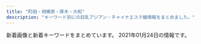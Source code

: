 ```yaml
---
title: "町田・相模原・厚木・大和"
description: "キーワード別にの巨乳アジアン・チャイナエステ嬢情報をまとめました。"
---
```


新着画像と新着キーワードをまとめています。
2021年01月24日の情報です。

<DmmAffiliateIns />
<KeywordTable
  shops={
    [
    {
        "img_links": [
            "http://precious.estheya.com/css/staff/staff01.png",
            "http://precious.estheya.com/css/nav/nav-004.jpg",
            "http://precious.estheya.com/css/nav/nav-006.jpg",
            "http://precious.estheya.com/css/top02.jpg",
            "http://precious.estheya.com/css/staff/staff02.png",
            "http://precious.estheya.com/css/head02.jpg",
            "http://precious.estheya.com/css/staff/staff03.png",
            "http://precious.estheya.com/css/top03.png",
            "http://precious.estheya.com/css/staff/staff01-a.png",
            "http://precious.estheya.com/css/osusume01.png",
            "http://precious.estheya.com/css/c01.png",
            "http://precious.estheya.com/css/staff/staff03-a.png",
            "http://precious.estheya.com/css/nav/nav-002.jpg",
            "http://precious.estheya.com/css/nav/nav-001.jpg",
            "http://precious.estheya.com/css/nav/nav-005.jpg",
            "http://precious.estheya.com/css/staff/staff02-a.png",
            "http://precious.estheya.com/css/nav/nav-003.jpg"
        ],
        "keywords": {
            "C": 1,
            "86": 1,
            "D": 2,
            "89": 2
        },
        "station": "\u5927\u548c\u99c5\u5357\u53e3",
        "name": "\u30d7\u30ec\u30b7\u30e3\u30b9",
        "url": "http://precious.estheya.com/"
    },
    {
        "keywords": {
            "88": 1,
            "82": 1,
            "92": 1,
            "90": 3,
            "91": 1,
            "87": 1,
            "D": 1,
            "\u30bb\u30af\u30b7\u30fc": 134,
            "84": 1,
            "C": 1
        },
        "station": "\u76f8\u6a21\u5927\u91ce\u99c5\u5317\u53e3",
        "url": "http://sagamiono.net/",
        "name": "\u30b3\u30b9\u30e2\u30b9",
        "img_links": [
            "http://sagamiono.net/images/gallery/01.jpg",
            "http://sagamiono.net/images/slider/04.jpg",
            "http://sagamiono.net/staffPhoto/s20210114023211.jpg",
            "http://sagamiono.net/staffPhoto/s20210114023057.jpg",
            "http://sagamiono.net/staffPhoto/b20210114023057.jpg",
            "http://sagamiono.net/uploadfiles/Image/campaignSagamionoNet1.jpg",
            "http://sagamiono.net/uploadfiles/images/08.jpg",
            "http://sagamiono.net/staffPhoto/b20210114023130.jpg",
            "http://sagamiono.net/images/gallery/04.jpg",
            "http://sagamiono.net/images/mobile.jpg",
            "http://sagamiono.net/images/slider/02.jpg",
            "http://sagamiono.net/staffPhoto/b20210114023255.jpg",
            "http://sagamiono.net/staffPhoto/s20210114023244.jpg",
            "http://sagamiono.net/images/returnBtn.png",
            "http://sagamiono.net/staffPhoto/b20210114023244.jpg",
            "http://sagamiono.net/images/gallery/03.jpg",
            "http://sagamiono.net/staffPhoto/s20210114023223.jpg",
            "http://sagamiono.net/images/showFrame.png",
            "http://sagamiono.net/staffPhoto/s20210114023130.jpg",
            "http://sagamiono.net/images/slider/01.jpg",
            "http://sagamiono.net/staffPhoto/s20210114023117.jpg",
            "http://sagamiono.net/staffPhoto/b20210114023211.jpg",
            "http://sagamiono.net/staffPhoto/b20210114023117.jpg",
            "http://sagamiono.net/staffPhoto/s20210114023151.jpg",
            "http://sagamiono.net/uploadfiles/images/052.jpg",
            "http://sagamiono.net/staffPhoto/b20210114023151.jpg",
            "http://sagamiono.net/staffPhoto/b20210114023223.jpg",
            "http://sagamiono.net/uploadfiles/images/anketo.jpg",
            "http://sagamiono.net/images/slider/03.jpg",
            "http://sagamiono.net/images/gallery/02.jpg",
            "http://sagamiono.net/staffPhoto/s20210114023255.jpg",
            "http://sagamiono.net/staffPhoto/b20210114023233.jpg",
            "http://sagamiono.net/staffPhoto/s20210114023233.jpg"
        ]
    },
    {
        "img_links": [
            "http://sh-yuka.work/uploads/200721/1-200H1105351319.jpg",
            "http://sh-yuka.work/templets/default/picture/504339_60927e81bc2741dd89c63cce2eeb277d_mv2.png",
            "http://sh-yuka.work/templets/default/picture/504339_f7143674e10f4748b569cd7df1c9af02_mv2(1).png",
            "http://sh-yuka.work/templets/default/picture/504339_9994463d0234418bb05113314e8f9a17_mv2_d_4724_7369_s_4_2.png",
            "http://sh-yuka.work/templets/default/picture/close.png",
            "http://sh-yuka.work/templets/default/picture/504339_f7143674e10f4748b569cd7df1c9af02_mv2.png",
            "http://sh-yuka.work/templets/default/picture/504339_6ac3d0c415404d4caea8f7806efc469e_mv2.png",
            "http://sh-yuka.work/uploads/200930/1-200930103059A0.jpg",
            "http://sh-yuka.work/uploads/200108/1-20010QQ6043H.jpg",
            "http://sh-yuka.work/templets/default/picture/504339_7e953fa3f1dd41aea09a25d07159362b_mv2.png",
            "http://sh-yuka.work/templets/default/picture/504339_24789f5562fa4f088be0b1134410514e_mv2.png",
            "http://sh-yuka.work/uploads/200728/1-200HQF02J29.jpg",
            "http://sh-yuka.work/uploads/190929/1-1Z929192K4454.jpg",
            "http://sh-yuka.work/templets/default/picture/504339_21227f8954fd409581482fb167a52224_mv2.png",
            "http://sh-yuka.work/templets/default/picture/504339_7b83b5f415b04665924c4c26f4c5cd27_mv2_d_4812_2043_s_2.png",
            "http://sh-yuka.work/uploads/201218/1-20121Q1033GH.jpg",
            "http://sh-yuka.work/uploads/201008/1-20100P93R4V3.jpg",
            "http://sh-yuka.work/uploads/210120/1-21012009301MY.jpg",
            "http://sh-yuka.work/uploads/200108/1-20010QQ625439.jpg",
            "http://sh-yuka.work/templets/default/picture/504339_042c5bafc5f34692af2ee5e33bdba1e7_mv2.png",
            "http://sh-yuka.work/templets/default/picture/504339_9d7e65f16b2c4ad8932aacf9b075d81f_mv2_d_4724_7087_s_4_2.png",
            "http://sh-yuka.work/templets/default/picture/504339_7edd816c8a6a4b8dafc32c0979bee964_mv2_d_2480_3508_s_4_2.png",
            "http://sh-yuka.work/templets/default/picture/504339_53f4914fb1244a5581c45fbe8fe05e15_mv2_d_2835_2953_s_4_2.png",
            "http://sh-yuka.work/uploads/190717/1-1ZGG5544L32.jpg",
            "http://sh-yuka.work/uploads/200108/1-20010QQ532137.jpg",
            "http://sh-yuka.work/uploads/190717/1-1ZGG5550JX.jpg",
            "http://sh-yuka.work/templets/default/picture/504339_c3603a5d59b54b2793cbf3fbd516de13_mv2.png",
            "http://sh-yuka.work/uploads/200706/1-200F614263ab.jpg",
            "http://sh-yuka.work/templets/default/picture/504339_d693404efae04362b04d73de913d8851_mv2_d_2084_2084_s_2.png",
            "http://sh-yuka.work/uploads/200629/1-200629151R5E6.jpg",
            "http://sh-yuka.work/templets/default/picture/504339_80887437d74b4abab793825cf10fcfba_mv2_d_2586_2860_s_4_2.png",
            "http://sh-yuka.work/uploads/200108/1-20010QQI61H.jpg",
            "http://sh-yuka.work/templets/default/picture/504339_81364141ef784efdac0337206b586e85_mv2.png",
            "http://sh-yuka.work/uploads/200714/1-200G409461R02.jpg"
        ],
        "url": "http://sh-yuka.work/",
        "station": "\u4e2d\u592e\u6797\u9593\u99c5\u897f\u53e3",
        "keywords": {
            "C": 1,
            "86": 4,
            "D": 5,
            "85": 3
        },
        "name": "\u3086\u304b"
    },
    {
        "img_links": [
            "http://sakura.fan.bz/images/end.png",
            "http://sakura.fan.bz/images/info.png",
            "http://sakura.fan.bz/images/top.jpg",
            "http://sakura.fan.bz/photos/sites/96/2019/09/2019090609280369.jpg",
            "http://sakura.fan.bz/photos/sites/96/2019/12/2019120107502632.jpg",
            "http://sakura.fan.bz/images/s_news.png",
            "http://sakura.fan.bz/images/news_bj1.png",
            "http://sakura.fan.bz/photos/sites/96/2019/11/201911070206265.jpg",
            "http://sakura.fan.bz/images/s_staff.png",
            "http://sakura.fan.bz/photos/sites/96/2020/12/2020120203192280.jpg",
            "http://sakura.fan.bz/photos/sites/96/2019/09/2019090502332622.jpg",
            "http://sakura.fan.bz/photos/sites/96/2019/09/2019090502332511.jpg",
            "http://sakura.fan.bz/photos/sites/96/2019/09/2019090502332739.jpg",
            "http://sakura.fan.bz/photos/sites/96/2019/10/2019100401374573.jpg",
            "http://sakura.fan.bz/images/s_face.png",
            "http://sakura.fan.bz/images/news_bj3.png",
            "http://sakura.fan.bz/photos/sites/96/2019/11/2019112803264378.jpg",
            "http://sakura.fan.bz/photos/sites/96/2019/09/2019090608513621.jpg"
        ],
        "station": "\u76f8\u6a21\u5927\u91ce\u99c5\u5357\u53e3",
        "keywords": {
            "86": 10,
            "84": 4,
            "C": 23,
            "D": 18,
            "E": 3,
            "85": 2,
            "83": 4
        },
        "url": "http://sakura.fan.bz/",
        "name": "\u3055\u304f\u3089"
    },
    {
        "station": "\u672c\u539a\u6728\u99c5\u5317\u53e3",
        "keywords": {
            "89": 1,
            "88": 3,
            "86": 7,
            "D": 10,
            "G": 1
        },
        "name": "AGEHA \uff5e\u30a2\u30b2\u30cf\uff5e",
        "url": "http://shegege.site/",
        "img_links": [
            "http://shegege.site/uploads/201224/1-20122412301I25.jpg",
            "http://shegege.site/img/nav-003.png",
            "http://shegege.site/uploads/200325/1-200325131632G7.jpg",
            "http://shegege.site/uploads/201128/1-20112Q01145319.jpg",
            "http://shegege.site/uploads/200711/1-200G11036344J.jpg",
            "http://shegege.site/uploads/200619/1-200619150304G2.jpg",
            "http://shegege.site/img/nav-002.png",
            "http://shegege.site/img/nav-001.png",
            "http://shegege.site/img/nav-004.png",
            "http://shegege.site/uploads/allimg/200711/1-200G1103624.jpg",
            "http://shegege.site/uploads/191107/1-19110G5523cb.jpg",
            "http://shegege.site/img/nav-006.png",
            "http://shegege.site/uploads/200520/1-2005200S91a39.jpg",
            "http://shegege.site/uploads/200602/1-20060211364K04.jpg",
            "http://shegege.site/uploads/201218/1-20121Q25123912.jpg",
            "http://shegege.site/img/tel.png",
            "http://shegege.site/uploads/190909/1-1ZZ9151421512.jpg",
            "http://shegege.site/img/nav-005.png",
            "http://shegege.site/uploads/210114/1-210114150150196.jpg"
        ]
    },
    {
        "station": "JR\u76f8\u6a21\u539f\u99c5\u5357\u53e3",
        "name": "\u693f",
        "img_links": [
            "http://esthe-japan.work/tsubaki/staff/staff2/01.jpg",
            "http://esthe-japan.work/tsubaki/img/ttl_staff.png",
            "http://esthe-japan.work/tsubaki/img/foot.jpg",
            "http://esthe-japan.work/tsubaki/staff/staff4/01.jpg",
            "http://esthe-japan.work/tsubaki/pic/head.png",
            "http://esthe-japan.work/tsubaki/pic/topimg.jpg",
            "http://esthe-japan.work/tsubaki/pic/campaign.jpg",
            "http://esthe-japan.work/tsubaki/staff/staff3/01.jpg",
            "http://esthe-japan.work/tsubaki/staff/staff/01.jpg",
            "http://esthe-japan.work/tsubaki/staff/staff1/01.jpg",
            "http://esthe-japan.work/tsubaki/staff/staff5/01.jpg"
        ],
        "keywords": {
            "C": 12
        },
        "url": "http://esthe-japan.work/tsubaki/"
    },
    {
        "keywords": {
            "D": 6,
            "E": 1,
            "86": 7
        },
        "name": "\u5fc3\u306e\u5922",
        "station": "\u4e2d\u592e\u6797\u9593\u99c5\u5317\u53e3",
        "url": "http://forever-est.xyz/",
        "img_links": [
            "http://forever-est.xyz/images/tit3.jpg",
            "http://forever-est.xyz/images/head1.jpg",
            "http://forever-est.xyz/images/girl3.png",
            "http://forever-est.xyz/images/girl6.png",
            "http://forever-est.xyz/images/r03.jpg",
            "http://forever-est.xyz/images/line1.jpg",
            "http://forever-est.xyz/images/girl8.png",
            "http://forever-est.xyz/images/r02.jpg",
            "http://forever-est.xyz/images/r04.jpg",
            "http://forever-est.xyz/images/but5.png",
            "http://forever-est.xyz/images/ftb.jpg",
            "http://forever-est.xyz/images/tit5.jpg",
            "http://forever-est.xyz/images/line.jpg",
            "http://forever-est.xyz/images/tit6.jpg",
            "http://forever-est.xyz/images/but6.png",
            "http://forever-est.xyz/images/fbb.jpg",
            "http://forever-est.xyz/images/girl2.png",
            "http://forever-est.xyz/images/but4.png",
            "http://forever-est.xyz/images/tit2.jpg",
            "http://forever-est.xyz/images/but1.png",
            "http://forever-est.xyz/images/girl5.png",
            "http://forever-est.xyz/images/but2.png",
            "http://forever-est.xyz/images/r01.jpg",
            "http://forever-est.xyz/images/girl7.png",
            "http://forever-est.xyz/images/tit1.jpg",
            "http://forever-est.xyz/images/but3.png",
            "http://forever-est.xyz/images/girl1.png"
        ]
    },
    {
        "name": "MINA",
        "keywords": {
            "85": 5,
            "88": 2,
            "C": 16,
            "D": 4
        },
        "img_links": [
            "http://mrgurokisetsu.tokyo/uploads/181219/1-1Q2191A044L9.jpg",
            "http://mrgurokisetsu.tokyo/uploads/201026/1-201026161220H2.jpg",
            "http://mrgurokisetsu.tokyo/uploads/181219/1-1Q219153224547.jpg",
            "http://mrgurokisetsu.tokyo/uploads/200828/1-200RP92115101.jpg",
            "http://mrgurokisetsu.tokyo/uploads/200828/1-200RP931222A.jpg",
            "http://mrgurokisetsu.tokyo/uploads/200828/1-200RP92314957.jpg",
            "http://mrgurokisetsu.tokyo/uploads/200828/1-200RP92305117.jpg",
            "http://mrgurokisetsu.tokyo/uploads/181219/1-1Q21915324H06.jpg",
            "http://mrgurokisetsu.tokyo/uploads/200828/1-200RP919363I.jpg",
            "http://mrgurokisetsu.tokyo/uploads/201114/1-201114140IG24.jpg",
            "http://mrgurokisetsu.tokyo/images/top-sp.png",
            "http://mrgurokisetsu.tokyo/uploads/200828/1-200RP9192Y24.jpg",
            "http://mrgurokisetsu.tokyo/uploads/181218/1-1Q21R10626151.png",
            "http://mrgurokisetsu.tokyo/uploads/200828/1-200RP92124K5.jpg",
            "http://mrgurokisetsu.tokyo/uploads/181218/1-1Q21R106025N.png",
            "http://mrgurokisetsu.tokyo/uploads/181219/1-1Q2191A133208.jpg",
            "http://mrgurokisetsu.tokyo/uploads/200828/1-200RP92022417.jpg",
            "http://mrgurokisetsu.tokyo/uploads/181218/1-1Q21R10G3C3.png",
            "http://mrgurokisetsu.tokyo/uploads/200828/1-200RP92032509.jpg",
            "http://mrgurokisetsu.tokyo/uploads/181218/1-1Q21R10649544.png",
            "http://mrgurokisetsu.tokyo/images/end.png",
            "http://mrgurokisetsu.tokyo/uploads/200828/1-200RP93113I1.jpg"
        ],
        "url": "http://mrgurokisetsu.tokyo/",
        "station": "\u6d77\u8001\u540d\u99c5\u5357\u53e3"
    },
    {
        "keywords": {
            "88": 1,
            "84": 1,
            "C": 1,
            "E": 1
        },
        "station": "JR\u753a\u7530\u99c5",
        "name": "\u591c\u306e\u5922",
        "url": "http://dream.ebb.jp/",
        "img_links": [
            "http://dream.ebb.jp/fengjing1.jpg",
            "http://dream.ebb.jp/7171.jpg",
            "http://dream.ebb.jp/head_2_4332_1544580584367843.jpg",
            "http://dream.ebb.jp/fengjing2.jpg",
            "http://dream.ebb.jp/head_3_4332_1544580584869237.jpg",
            "http://dream.ebb.jp/head_1_4332_15445805847677.jpg",
            "http://dream.ebb.jp/head_4_4332_1544580584784110.jpg",
            "http://dream.ebb.jp/staff_7559_1547886875744350.jpg",
            "http://dream.ebb.jp/staff_7170_1544625837499078.jpg"
        ]
    },
    {
        "name": "Madonna",
        "url": "http://www.talkabout.tokyo/",
        "img_links": [
            "http://www.talkabout.tokyo/uploads/200605/1-200605091K4J3.jpg",
            "http://www.talkabout.tokyo/uploads/201020/1-20102013531a57.jpg",
            "http://www.talkabout.tokyo/picture/m-head01.jpg",
            "http://www.talkabout.tokyo/picture/call.png",
            "http://www.talkabout.tokyo/uploads/200818/1-200QQ24T5346.jpg",
            "http://www.talkabout.tokyo/css/m-top04.jpg",
            "http://www.talkabout.tokyo/uploads/200605/1-200605091Q1F0.jpg",
            "http://www.talkabout.tokyo/uploads/200605/1-200605091605C6.jpg",
            "http://www.talkabout.tokyo/uploads/210112/1-2101121F230117.jpg",
            "http://www.talkabout.tokyo/uploads/201020/1-20102013422C23.jpg",
            "http://www.talkabout.tokyo/uploads/200818/1-200QQ24S5552.jpg",
            "http://www.talkabout.tokyo/uploads/200605/1-200605091635J5.jpg",
            "http://www.talkabout.tokyo/uploads/201019/1-20101ZZ35c62.jpg",
            "http://www.talkabout.tokyo/picture/m-top003.jpg",
            "http://www.talkabout.tokyo/uploads/210112/1-210112163521218.jpg",
            "http://www.talkabout.tokyo/uploads/201019/1-20101ZZ3305O.jpg",
            "http://www.talkabout.tokyo/uploads/200917/1-20091GI440257.jpg",
            "http://www.talkabout.tokyo/picture/m-top004.jpg"
        ],
        "keywords": {
            "94": 13,
            "F": 13
        },
        "station": "\u76f8\u6a21\u5927\u91ce\u99c5\u5317\u53e3"
    },
    {
        "url": "http://in-esthe.com/cocochi/",
        "keywords": {
            "88": 2,
            "E": 1,
            "82": 3,
            "87": 2,
            "90": 6,
            "D": 11,
            "83": 2,
            "86": 1,
            "C": 4
        },
        "name": "COCOCHI",
        "img_links": [
            "http://in-esthe.com/cocochi/imge/s1.png",
            "http://in-esthe.com/cocochi/imge/p-10.jpg",
            "http://in-esthe.com/cocochi/imge/botton.jpg",
            "http://in-esthe.com/cocochi/imge/staff_t.jpg",
            "http://in-esthe.com/cocochi/imge/p-4.jpg",
            "http://in-esthe.com/cocochi/imge/tel.jpg",
            "http://in-esthe.com/cocochi/imge/p-18.jpg",
            "http://in-esthe.com/cocochi/imge/ta.jpg",
            "http://in-esthe.com/cocochi/imge/p-6.jpg",
            "http://in-esthe.com/cocochi/imge/sys.png",
            "http://in-esthe.com/cocochi/imge/p-5.jpg",
            "http://in-esthe.com/cocochi/imge/p-14.jpg",
            "http://in-esthe.com/cocochi/imge/p-20.jpg",
            "http://in-esthe.com/cocochi/imge/p-3.jpg",
            "http://in-esthe.com/cocochi/imge/s0.png",
            "http://in-esthe.com/cocochi/imge/p-9.jpg",
            "http://in-esthe.com/cocochi/imge/interior_t.jpg",
            "http://in-esthe.com/cocochi/imge/int2.png",
            "http://in-esthe.com/cocochi/imge/p-1.jpg",
            "http://in-esthe.com/cocochi/imge/p-12.jpg",
            "http://in-esthe.com/cocochi/imge/p-15.jpg",
            "http://in-esthe.com/cocochi/imge/p-13.jpg",
            "http://in-esthe.com/cocochi/imge/p-16.jpg",
            "http://in-esthe.com/cocochi/imge/p-19.jpg",
            "http://in-esthe.com/cocochi/imge/p-2.jpg"
        ],
        "station": "JR\u6df5\u91ce\u8fba\u99c5\u5317\u53e3"
    },
    {
        "name": "\u7652\u3057\u672c\u8217",
        "keywords": {
            "C": 14,
            "E": 4,
            "86": 10,
            "87": 2,
            "D": 8
        },
        "img_links": [
            "http://www.iyashihonpo.iesjp.com/files/007.jpg",
            "http://www.iyashihonpo.iesjp.com/files/002.jpg",
            "http://www.iyashihonpo.iesjp.com/files/001.jpg",
            "http://www.iyashihonpo.iesjp.com/files/007-02.jpg",
            "http://www.iyashihonpo.iesjp.com/files/002-03.jpg",
            "http://www.iyashihonpo.iesjp.com/images/backlistbtn.png",
            "http://www.iyashihonpo.iesjp.com/files/001-02.jpg",
            "http://www.iyashihonpo.iesjp.com/files/004-02.jpg",
            "http://www.iyashihonpo.iesjp.com/files/007-03.jpg",
            "http://www.iyashihonpo.iesjp.com/files/004-03.jpg",
            "http://www.iyashihonpo.iesjp.com/files/006.jpg",
            "http://www.iyashihonpo.iesjp.com/files/002-02.jpg",
            "http://www.iyashihonpo.iesjp.com/images/infoSlide01.jpg",
            "http://www.iyashihonpo.iesjp.com/images/coverParts.png",
            "http://www.iyashihonpo.iesjp.com/files/006-03.jpg",
            "http://www.iyashihonpo.iesjp.com/files/005-02.jpg",
            "http://www.iyashihonpo.iesjp.com/files/001-03.jpg",
            "http://www.iyashihonpo.iesjp.com/files/006-02.jpg",
            "http://www.iyashihonpo.iesjp.com/files/004.jpg",
            "http://www.iyashihonpo.iesjp.com/files/005.jpg",
            "http://www.iyashihonpo.iesjp.com/files/005-03.jpg",
            "http://www.iyashihonpo.iesjp.com/images/attention.png"
        ],
        "station": "\u76f8\u6a21\u5927\u91ce\u99c5\u5317\u53e3",
        "url": "http://www.iyashihonpo.iesjp.com/"
    },
    {
        "name": "LEO\uff5e\u30ec\u30aa\uff5e",
        "station": "\u5c0f\u7530\u6025\u76f8\u6a21\u539f\u99c5\u5357\u53e3",
        "img_links": [
            "http://sh-leo.work/picture/fm2.png",
            "http://sh-leo.work/picture/top_t2.png",
            "http://sh-leo.work/picture/s_5.jpg",
            "http://sh-leo.work/picture/faq_st1.png",
            "http://sh-leo.work/picture/top_t5.png",
            "http://sh-leo.work/picture/top_t8.png",
            "http://sh-leo.work/picture/fm3.png",
            "http://sh-leo.work/picture/fm4.png",
            "http://sh-leo.work/picture/topimg3.jpg",
            "http://sh-leo.work/picture/s_3.jpg",
            "http://sh-leo.work/picture/top_sin1.jpg",
            "http://sh-leo.work/picture/fm5.png",
            "http://sh-leo.work/picture/p6_ct1.png",
            "http://sh-leo.work/picture/faq_st2.png",
            "http://sh-leo.work/picture/shinphoto2.jpg",
            "http://sh-leo.work/picture/s_1.jpg",
            "http://sh-leo.work/picture/p3_ct1.png",
            "http://sh-leo.work/picture/a.png",
            "http://sh-leo.work/picture/shinphoto3.jpg",
            "http://sh-leo.work/picture/topimg2.jpg",
            "http://sh-leo.work/picture/top_pickback.png",
            "http://sh-leo.work/picture/s_4.jpg",
            "http://sh-leo.work/picture/shinphoto1.jpg",
            "http://sh-leo.work/picture/top_t1.png",
            "http://sh-leo.work/picture/p4_ct1_sub1.png",
            "http://sh-leo.work/picture/top_t4.png",
            "http://sh-leo.work/picture/att.png",
            "http://sh-leo.work/picture/p4_ct1.png",
            "http://sh-leo.work/picture/camp20180713_2.png",
            "http://sh-leo.work/picture/fm1.png",
            "http://sh-leo.work/picture/top_sin3.jpg",
            "http://sh-leo.work/picture/q.png",
            "http://sh-leo.work/picture/top_t3.png",
            "http://sh-leo.work/picture/optionrev1.png",
            "http://sh-leo.work/picture/s_2.jpg",
            "http://sh-leo.work/picture/topimg1.jpg",
            "http://sh-leo.work/picture/top_sin2.jpg",
            "http://sh-leo.work/picture/p2_ct1.png",
            "http://sh-leo.work/picture/age.png",
            "http://sh-leo.work/picture/shinphoto4.jpg",
            "http://sh-leo.work/picture/frames.png",
            "http://sh-leo.work/picture/frameback.png",
            "http://sh-leo.work/picture/fm6.png"
        ],
        "keywords": {},
        "url": "http://sh-leo.work/"
    },
    {
        "keywords": {
            "C": 9
        },
        "url": "http://lafesta.ests.jp/",
        "name": "\u30e9\u30d5\u30a7\u30b9\u30bf",
        "station": "\u6d77\u8001\u540d\u99c5\u6771\u53e3",
        "img_links": [
            "http://lafesta.ests.jp/photos/sites/43/2018/06/2018062603142188.jpg",
            "http://lafesta.ests.jp/photos/sites/43/2019/05/2019052513415829.jpg",
            "http://lafesta.ests.jp/images/staff0.jpg",
            "http://lafesta.ests.jp/photos/sites/43/2020/11/2020111211332413.jpg",
            "http://lafesta.ests.jp/images/pick1.jpg",
            "http://lafesta.ests.jp/images/pick_bj2.jpg",
            "http://lafesta.ests.jp/images/s1.jpg",
            "http://lafesta.ests.jp/images/top.jpg",
            "http://lafesta.ests.jp/images/pick.jpg",
            "http://lafesta.ests.jp/photos/sites/43/2018/06/201806260314216.jpg",
            "http://lafesta.ests.jp/images/mobile.jpg",
            "http://lafesta.ests.jp/photos/sites/43/2020/09/2020092918240213.jpg",
            "http://lafesta.ests.jp/images/s_staff.jpg",
            "http://lafesta.ests.jp/images/s_news.jpg",
            "http://lafesta.ests.jp/images/s3.jpg",
            "http://lafesta.ests.jp/images/photo.jpg"
        ]
    },
    {
        "station": "\u4e2d\u592e\u6797\u9593\u99c5\u5317\u53e3",
        "keywords": {
            "C": 1,
            "88": 1,
            "89": 1,
            "D": 2,
            "86": 1
        },
        "img_links": [
            "http://rose.rankuens.com/css/nav/nav-002.png",
            "http://rose.rankuens.com/css/nav/nav-006.png",
            "http://rose.rankuens.com/css/staff/staff03.jpg",
            "http://rose.rankuens.com/css/staff/staff02.jpg",
            "http://rose.rankuens.com/css/nav/nav-003.png",
            "http://rose.rankuens.com/css/nav/nav-005.png",
            "http://rose.rankuens.com/css/top03.jpg",
            "http://rose.rankuens.com/css/tel04.png",
            "http://rose.rankuens.com/css/head-change.jpg",
            "http://rose.rankuens.com/css/staff/staff01.jpg",
            "http://rose.rankuens.com/css/osusume03.jpg",
            "http://rose.rankuens.com/css/tel.png",
            "http://rose.rankuens.com/css/nav/nav-004.png",
            "http://rose.rankuens.com/css/nav/nav-001.png"
        ],
        "url": "http://rose.rankuens.com/",
        "name": "Rose mary \uff5e\u30ed\u30fc\u30ba\u30de\u30ea\u30fc\uff5e"
    },
    {
        "img_links": [
            "http://yoshiko.jpest.net/uploads//sites/13/2020/08/1604303415-top.jpg",
            "http://yoshiko.jpest.net/uploads//sites/13/2020/08/lami.jpg",
            "http://yoshiko.jpest.net/uploads//sites/13/2020/08/r4.jpg",
            "http://yoshiko.jpest.net/uploads//sites/13/2020/08/bj_03.jpg",
            "http://yoshiko.jpest.net/uploads//sites/13/2020/08/news03.png",
            "http://yoshiko.jpest.net/uploads//sites/13/2020/08/1597221072-mobile.png",
            "http://yoshiko.jpest.net/uploads//sites/13/2020/10/1603068785-1.jpg",
            "http://yoshiko.jpest.net/uploads//sites/13/2020/10/1603075746-1.jpg",
            "http://yoshiko.jpest.net/uploads//sites/13/2020/08/laola.jpg",
            "http://yoshiko.jpest.net/uploads//sites/13/2020/08/r3.jpg",
            "http://yoshiko.jpest.net/uploads//sites/13/2020/08/lina.jpg",
            "http://yoshiko.jpest.net/uploads//sites/13/2020/08/r1.jpg",
            "http://yoshiko.jpest.net/uploads//sites/13/2020/08/g6.jpg",
            "http://yoshiko.jpest.net/uploads//sites/13/2020/10/1602825649-g22.jpg",
            "http://yoshiko.jpest.net/uploads//sites/13/2020/08/yuki.jpg",
            "http://yoshiko.jpest.net/uploads//sites/13/2020/08/g5.jpg",
            "http://yoshiko.jpest.net/uploads//sites/13/2020/08/1604303247-top.jpg",
            "http://yoshiko.jpest.net/uploads//sites/13/2020/08/news01.png",
            "http://yoshiko.jpest.net/uploads//sites/13/2020/08/r2.jpg",
            "http://yoshiko.jpest.net/uploads//sites/13/2020/08/tite-staff.jpg",
            "http://yoshiko.jpest.net/uploads//sites/13/2020/08/g1.jpg"
        ],
        "name": "\u5409\u597d",
        "keywords": {},
        "url": "http://yoshiko.jpest.net/",
        "station": "JR\u6df5\u91ce\u8fba\u99c5\u5357\u53e3"
    },
    {
        "name": "MINA",
        "station": "\u753a\u7530\u99c5\u6771\u53e3",
        "url": "http://es-mina.com/",
        "keywords": {
            "C": 32
        },
        "img_links": [
            "http://es-mina.com/img/access/roadb1.jpg",
            "http://es-mina.com/staff/midori/01mb.jpg",
            "http://es-mina.com/staff/nina/01mb.jpg",
            "http://es-mina.com/staff/ami/01mb.jpg",
            "http://es-mina.com/img/foot.jpg",
            "http://es-mina.com/staff/yuina/01mb.jpg",
            "http://es-mina.com/img/access/roada4.jpg",
            "http://es-mina.com/img/access/roadsp.png",
            "http://es-mina.com/staff/izumi/01mb.jpg",
            "http://es-mina.com/staff/nanami/01mb.jpg",
            "http://es-mina.com/img/conmsg.png",
            "http://es-mina.com/staff/sakura/01mb.jpg",
            "http://es-mina.com/pic/topimg2.jpg",
            "http://es-mina.com/pic/topimg1.jpg",
            "http://es-mina.com/staff/mana/01mb.jpg",
            "http://es-mina.com/img/access/roadb3.jpg",
            "http://es-mina.com/img/access/roada2.jpg",
            "http://es-mina.com/staff/kana/01mb.jpg",
            "http://es-mina.com/img/access/roadb4.jpg",
            "http://es-mina.com/staff/ai/01mb.jpg",
            "http://es-mina.com/staff/ran/01mb.jpg",
            "http://es-mina.com/staff/haruka/01mb.jpg",
            "http://es-mina.com/img/ttl_staff.png",
            "http://es-mina.com/img/access/roada3.jpg",
            "http://es-mina.com/staff/miki/01mb.jpg",
            "http://es-mina.com/img/access/roada1.jpg",
            "http://es-mina.com/pic/head.jpg",
            "http://es-mina.com/pic/topimg3.jpg",
            "http://es-mina.com/staff/tina/01mb.jpg",
            "http://es-mina.com/staff/ririka/01mb.jpg",
            "http://es-mina.com/staff/minami/01mb.jpg",
            "http://es-mina.com/img/ttl_concept.png",
            "http://es-mina.com/img/mainft.jpg",
            "http://es-mina.com/staff/momoko/01mb.jpg",
            "http://es-mina.com/staff/yuki/01mb.jpg",
            "http://es-mina.com/staff/nene/01mb.jpg",
            "http://es-mina.com/staff/runa/01mb.jpg",
            "http://es-mina.com/img/access/roadb2.jpg",
            "http://es-mina.com/staff/hana/01mb.jpg",
            "http://es-mina.com/staff/rei/01mb.jpg",
            "http://es-mina.com/staff/rin/01mb.jpg",
            "http://es-mina.com/staff/nana/01mb.jpg",
            "http://es-mina.com/staff/haru/01mb.jpg"
        ]
    },
    {
        "name": "nana",
        "station": "\u3055\u304c\u307f\u91ce\u99c5\u5317\u53e3",
        "img_links": [
            "http://sln-esthe.com/scdl/staff/10061.jpg",
            "http://sln-esthe.com/scdl/staff/10461.jpg",
            "http://sln-esthe.com/scdl/staff/10341mb.jpg",
            "http://sln-esthe.com/scdl/staff/10561.jpg",
            "http://sln-esthe.com/scdl/staff/10531mb.jpg",
            "http://sln-esthe.com/img/access/road7.jpg",
            "http://sln-esthe.com/scdl/staff/10211mb.jpg",
            "http://sln-esthe.com/scdl/staff/10401.jpg",
            "http://sln-esthe.com/scdl/staff/10131.jpg",
            "http://sln-esthe.com/scdl/staff/10291mb.jpg",
            "http://sln-esthe.com/scdl/staff/10661mb.jpg",
            "http://sln-esthe.com/img/access/road9.jpg",
            "http://sln-esthe.com/scdl/staff/10381mb.jpg",
            "http://sln-esthe.com/img/access/road6.jpg",
            "http://sln-esthe.com/scdl/staff/10061mb.jpg",
            "http://sln-esthe.com/scdl/staff/10021.jpg",
            "http://sln-esthe.com/scdl/staff/10321.jpg",
            "http://sln-esthe.com/img/access/road4.jpg",
            "http://sln-esthe.com/scdl/staff/10331.jpg",
            "http://sln-esthe.com/scdl/staff/10221.jpg",
            "http://sln-esthe.com/i/files/homeimg.jpg",
            "http://sln-esthe.com/scdl/staff/10181.jpg",
            "http://sln-esthe.com/scdl/staff/10361.jpg",
            "http://sln-esthe.com/scdl/staff/10241mb.jpg",
            "http://sln-esthe.com/img/access/road3.jpg",
            "http://sln-esthe.com/scdl/staff/10022.jpg",
            "http://sln-esthe.com/scdl/staff/10301.jpg",
            "http://sln-esthe.com/scdl/staff/10191mb.jpg",
            "http://sln-esthe.com/img/ttl_mobile.png",
            "http://sln-esthe.com/scdl/staff/10361mb.jpg",
            "http://sln-esthe.com/scdl/staff/10501.jpg",
            "http://sln-esthe.com/scdl/staff/10282.jpg",
            "http://sln-esthe.com/scdl/staff/10431.jpg",
            "http://sln-esthe.com/scdl/staff/10554.jpg",
            "http://sln-esthe.com/scdl/staff/10711mb.jpg",
            "http://sln-esthe.com/scdl/staff/10231.jpg",
            "http://sln-esthe.com/scdl/staff/10041mb.jpg",
            "http://sln-esthe.com/scdl/staff/10482.jpg",
            "http://sln-esthe.com/scdl/staff/10161.jpg",
            "http://sln-esthe.com/scdl/staff/10521mb.jpg",
            "http://sln-esthe.com/scdl/staff/10621.jpg",
            "http://sln-esthe.com/scdl/staff/10301mb.jpg",
            "http://sln-esthe.com/scdl/staff/10521.jpg",
            "http://sln-esthe.com/scdl/staff/10581.jpg",
            "http://sln-esthe.com/scdl/staff/10611.jpg",
            "http://sln-esthe.com/scdl/staff/10571mb.jpg",
            "http://sln-esthe.com/scdl/staff/10031mb.jpg",
            "http://sln-esthe.com/scdl/staff/10032.jpg",
            "http://sln-esthe.com/scdl/staff/10471.jpg",
            "http://sln-esthe.com/scdl/staff/10101mb.jpg",
            "http://sln-esthe.com/scdl/staff/10531.jpg",
            "http://sln-esthe.com/scdl/staff/10571.jpg",
            "http://sln-esthe.com/scdl/staff/10691.jpg",
            "http://sln-esthe.com/scdl/staff/10451.jpg",
            "http://sln-esthe.com/scdl/staff/10341.jpg",
            "http://sln-esthe.com/scdl/staff/10641mb.jpg",
            "http://sln-esthe.com/scdl/staff/10141mb.jpg",
            "http://sln-esthe.com/scdl/staff/10161mb.jpg",
            "http://sln-esthe.com/scdl/staff/10551.jpg",
            "http://sln-esthe.com/scdl/staff/10171.jpg",
            "http://sln-esthe.com/scdl/staff/10601mb.jpg",
            "http://sln-esthe.com/scdl/staff/10112.jpg",
            "http://sln-esthe.com/scdl/staff/10411.jpg",
            "http://sln-esthe.com/scdl/staff/10671mb.jpg",
            "http://sln-esthe.com/scdl/staff/10541.jpg",
            "http://sln-esthe.com/scdl/staff/10101.jpg",
            "http://sln-esthe.com/scdl/staff/10631mb.jpg",
            "http://sln-esthe.com/scdl/staff/10601.jpg",
            "http://sln-esthe.com/scdl/staff/10671.jpg",
            "http://sln-esthe.com/scdl/staff/10391.jpg",
            "http://sln-esthe.com/scdl/staff/10681.jpg",
            "http://sln-esthe.com/scdl/staff/10221mb.jpg",
            "http://sln-esthe.com/scdl/staff/10711.jpg",
            "http://sln-esthe.com/scdl/staff/10431mb.jpg",
            "http://sln-esthe.com/scdl/staff/10042.jpg",
            "http://sln-esthe.com/scdl/staff/10701.jpg",
            "http://sln-esthe.com/scdl/staff/10181mb.jpg",
            "http://sln-esthe.com/scdl/staff/10391mb.jpg",
            "http://sln-esthe.com/scdl/staff/10581mb.jpg",
            "http://sln-esthe.com/img/ttl_rec.png",
            "http://sln-esthe.com/scdl/staff/10541mb.jpg",
            "http://sln-esthe.com/scdl/staff/10021mb.jpg",
            "http://sln-esthe.com/scdl/staff/10421.jpg",
            "http://sln-esthe.com/scdl/staff/10622.jpg",
            "http://sln-esthe.com/scdl/staff/10311mb.jpg",
            "http://sln-esthe.com/scdl/staff/10561mb.jpg",
            "http://sln-esthe.com/scdl/staff/10371.jpg",
            "http://sln-esthe.com/scdl/staff/10481.jpg",
            "http://sln-esthe.com/scdl/staff/10121mb.jpg",
            "http://sln-esthe.com/scdl/staff/10291.jpg",
            "http://sln-esthe.com/scdl/staff/10681mb.jpg",
            "http://sln-esthe.com/scdl/staff/10421mb.jpg",
            "http://sln-esthe.com/scdl/staff/10413.jpg",
            "http://sln-esthe.com/scdl/staff/10641.jpg",
            "http://sln-esthe.com/scdl/staff/10111.jpg",
            "http://sln-esthe.com/img/access/road1.jpg",
            "http://sln-esthe.com/scdl/staff/10392.jpg",
            "http://sln-esthe.com/scdl/staff/10631.jpg",
            "http://sln-esthe.com/scdl/staff/10211.jpg",
            "http://sln-esthe.com/scdl/staff/10371mb.jpg",
            "http://sln-esthe.com/img/access/roaddm.png",
            "http://sln-esthe.com/scdl/staff/10501mb.jpg",
            "http://sln-esthe.com/scdl/staff/10401mb.jpg",
            "http://sln-esthe.com/scdl/staff/10491.jpg",
            "http://sln-esthe.com/scdl/staff/10011.jpg",
            "http://sln-esthe.com/scdl/staff/10041.jpg",
            "http://sln-esthe.com/scdl/staff/10411mb.jpg",
            "http://sln-esthe.com/scdl/staff/10111mb.jpg",
            "http://sln-esthe.com/scdl/staff/10281.jpg",
            "http://sln-esthe.com/scdl/staff/10553.jpg",
            "http://sln-esthe.com/scdl/staff/10331mb.jpg",
            "http://sln-esthe.com/scdl/staff/10342.jpg",
            "http://sln-esthe.com/scdl/staff/10311.jpg",
            "http://sln-esthe.com/img/access/road8.jpg",
            "http://sln-esthe.com/scdl/staff/10651.jpg",
            "http://sln-esthe.com/scdl/staff/10511.jpg",
            "http://sln-esthe.com/scdl/staff/10381.jpg",
            "http://sln-esthe.com/scdl/staff/10443.jpg",
            "http://sln-esthe.com/scdl/staff/10281mb.jpg",
            "http://sln-esthe.com/scdl/staff/10141.jpg",
            "http://sln-esthe.com/scdl/staff/10212.jpg",
            "http://sln-esthe.com/scdl/staff/10441.jpg",
            "http://sln-esthe.com/scdl/staff/10231mb.jpg",
            "http://sln-esthe.com/scdl/staff/10151mb.jpg",
            "http://sln-esthe.com/pic/head.png",
            "http://sln-esthe.com/scdl/staff/10351mb.jpg",
            "http://sln-esthe.com/scdl/staff/10552.jpg",
            "http://sln-esthe.com/scdl/staff/10171mb.jpg",
            "http://sln-esthe.com/scdl/staff/10071mb.jpg",
            "http://sln-esthe.com/scdl/staff/10661.jpg",
            "http://sln-esthe.com/scdl/staff/10471mb.jpg",
            "http://sln-esthe.com/scdl/staff/10152.jpg",
            "http://sln-esthe.com/scdl/staff/10402.jpg",
            "http://sln-esthe.com/scdl/staff/10241.jpg",
            "http://sln-esthe.com/scdl/staff/10414.jpg",
            "http://sln-esthe.com/scdl/staff/10621mb.jpg",
            "http://sln-esthe.com/scdl/staff/10484.jpg",
            "http://sln-esthe.com/img/access/road2.jpg",
            "http://sln-esthe.com/scdl/staff/10151.jpg",
            "http://sln-esthe.com/scdl/staff/10121.jpg",
            "http://sln-esthe.com/img/access/road5.jpg",
            "http://sln-esthe.com/scdl/staff/10483.jpg",
            "http://sln-esthe.com/scdl/staff/10271.jpg",
            "http://sln-esthe.com/scdl/staff/10031.jpg",
            "http://sln-esthe.com/scdl/staff/10481mb.jpg",
            "http://sln-esthe.com/scdl/staff/10651mb.jpg",
            "http://sln-esthe.com/scdl/staff/10343.jpg",
            "http://sln-esthe.com/scdl/staff/10102.jpg",
            "http://sln-esthe.com/scdl/staff/10191.jpg",
            "http://sln-esthe.com/scdl/staff/10461mb.jpg",
            "http://sln-esthe.com/scdl/staff/10261mb.jpg",
            "http://sln-esthe.com/scdl/staff/10551mb.jpg",
            "http://sln-esthe.com/scdl/staff/10272.jpg",
            "http://sln-esthe.com/scdl/staff/10261.jpg",
            "http://sln-esthe.com/scdl/staff/10351.jpg",
            "http://sln-esthe.com/scdl/staff/10071.jpg",
            "http://sln-esthe.com/scdl/staff/10441mb.jpg",
            "http://sln-esthe.com/img/ttl_staff.png",
            "http://sln-esthe.com/scdl/staff/10701mb.jpg",
            "http://sln-esthe.com/scdl/staff/10271mb.jpg",
            "http://sln-esthe.com/scdl/staff/10412.jpg",
            "http://sln-esthe.com/scdl/staff/10491mb.jpg",
            "http://sln-esthe.com/scdl/staff/10131mb.jpg",
            "http://sln-esthe.com/scdl/staff/10451mb.jpg",
            "http://sln-esthe.com/scdl/staff/10511mb.jpg",
            "http://sln-esthe.com/scdl/staff/10442.jpg",
            "http://sln-esthe.com/scdl/staff/10611mb.jpg",
            "http://sln-esthe.com/scdl/staff/10011mb.jpg",
            "http://sln-esthe.com/scdl/staff/10321mb.jpg",
            "http://sln-esthe.com/scdl/staff/10691mb.jpg"
        ],
        "keywords": {
            "C": 41
        },
        "url": "http://sln-esthe.com/"
    },
    {
        "keywords": {},
        "url": "http://soukai55.com/",
        "name": "\u723d\u5feb",
        "station": "\u5927\u548c\u99c5\u5317\u53e3",
        "img_links": [
            "http://soukai55.com/images/gallery/gallery_2.jpg",
            "http://soukai55.com/images/flash_b.jpg",
            "http://soukai55.com/images/top/top_04.jpg",
            "http://soukai55.com/images/flash_a.jpg",
            "http://soukai55.com/images/top/top_03.jpg",
            "http://soukai55.com/images/top/top_08.png",
            "http://soukai55.com/images/index_btm.jpg",
            "http://soukai55.com/images/gallery/gallery_d.jpg",
            "http://soukai55.com/images/gallery/gallery_b.jpg",
            "http://soukai55.com/images/gallery/gallery_3.jpg",
            "http://soukai55.com/images/home/indnx_phone.jpg",
            "http://soukai55.com/images/gallery/gallery_4.jpg",
            "http://soukai55.com/images/home/top.jpg",
            "http://soukai55.com/images/top/top_02.jpg",
            "http://soukai55.com/images/top/top_06.jpg",
            "http://soukai55.com/images/top/top_05.jpg",
            "http://soukai55.com/images/staff_image/staff_01.jpg",
            "http://soukai55.com/images/staff_image/staff_02.jpg",
            "http://soukai55.com/images/staff_image/staff_04.jpg",
            "http://soukai55.com/images/top/top_01.jpg",
            "http://soukai55.com/images/home/indnx_qr.jpg",
            "http://soukai55.com/images/gallery/gallery_1.jpg",
            "http://soukai55.com/images/home/indnx_re.jpg",
            "http://soukai55.com/images/gallery/gallery_a.jpg",
            "http://soukai55.com/images/staff_image/staff_03.jpg",
            "http://soukai55.com/images/gallery/gallery_c.jpg",
            "http://soukai55.com/images/home/indnx_sale.png",
            "http://soukai55.com/images/staff_image/staff_05.jpg"
        ]
    },
    {
        "name": "\u30aa\u30fc\u30b7\u30e3\u30f3",
        "url": "http://koukoku.xyz/ocean/",
        "station": "\u4e2d\u592e\u6797\u9593\u99c5\u5317\u53e3",
        "keywords": {},
        "img_links": [
            "http://koukoku.xyz/ocean/css/foot.jpg",
            "http://koukoku.xyz/ocean/images/call.png",
            "http://koukoku.xyz/ocean/css/osusume02.jpg",
            "http://koukoku.xyz/ocean/css/staff/staff03.jpg",
            "http://koukoku.xyz/ocean/css/top03.jpg",
            "http://koukoku.xyz/ocean/css/staff/staff01.jpg",
            "http://koukoku.xyz/ocean/css/m-head01.jpg",
            "http://koukoku.xyz/ocean/css/top02.jpg",
            "http://koukoku.xyz/ocean/css/osusume03.jpg",
            "http://koukoku.xyz/ocean/css/osusume01.jpg",
            "http://koukoku.xyz/ocean/css/staff/staff02.jpg",
            "http://koukoku.xyz/ocean/css/top01.jpg"
        ]
    },
    {
        "keywords": {
            "D": 1,
            "C": 7,
            "85": 8
        },
        "station": "\u76f8\u6a21\u5927\u91ce\u99c5\u5317\u53e3",
        "img_links": [
            "http://www.sh-vivian.work/templets/default/picture/bg_header_1.jpg",
            "http://www.sh-vivian.work/uploads/190716/1-1ZG60S142348.jpg",
            "http://www.sh-vivian.work/uploads/210115/1-210115135415P5.jpg",
            "http://www.sh-vivian.work/uploads/201123/1-20112309300B22.jpg",
            "http://www.sh-vivian.work/uploads/200727/1-200HF95956124.jpg",
            "http://www.sh-vivian.work/uploads/allimg/180820/1-1PR01K540436.jpg",
            "http://www.sh-vivian.work/uploads/191214/1-191214145050357.jpg",
            "http://www.sh-vivian.work/uploads/200703/1-200F3092311544.jpg",
            "http://www.sh-vivian.work/uploads/190208/1-1Z20Q51240493.jpg",
            "http://www.sh-vivian.work/uploads/190716/1-1ZG60S04R93.jpg",
            "http://www.sh-vivian.work/uploads/190716/1-1ZG60S2061U.jpg",
            "http://www.sh-vivian.work/uploads/200401/1-2004010TH2T2.jpg",
            "http://www.sh-vivian.work/uploads/190716/1-1ZG6135Q21N.jpg"
        ],
        "name": "ViVian",
        "url": "http://www.sh-vivian.work/"
    },
    {
        "station": "\u76f8\u6a21\u5927\u91ce\u99c5\u5357\u53e3",
        "name": "\u7e01",
        "url": "http://en-massage.work/",
        "keywords": {
            "87": 3,
            "86": 6,
            "D": 3,
            "C": 20,
            "83": 3
        },
        "img_links": [
            "http://en-massage.work/sp/img/sta3.jpg",
            "http://en-massage.work/sp/img/t-s.jpg",
            "http://en-massage.work/sp/img/pic.jpg",
            "http://en-massage.work/sp/img/t-o.jpg",
            "http://en-massage.work/sp/img/sys.jpg",
            "http://en-massage.work/img/haed.png",
            "http://en-massage.work/sp/img/time.jpg",
            "http://en-massage.work/sp/img/pickupsize4.jpg",
            "http://en-massage.work/sp/img/pc.jpg",
            "http://en-massage.work/sp/img/pickupsize2.jpg",
            "http://en-massage.work/sp/img/pickupsize3.jpg",
            "http://en-massage.work/sp/img/t-a.jpg",
            "http://en-massage.work/sp/img/info.jpg",
            "http://en-massage.work/img/enent.jpg",
            "http://en-massage.work/sp/img/add.jpg",
            "http://en-massage.work/sp/img/sta2.jpg",
            "http://en-massage.work/img/st1.jpg",
            "http://en-massage.work/sp/img/sta1.jpg",
            "http://en-massage.work/sp/img/sta4.jpg",
            "http://en-massage.work/sp/img/cam.jpg",
            "http://en-massage.work/img/nost.jpg",
            "http://en-massage.work/sp/img/t-t.jpg",
            "http://en-massage.work/img/st4.jpg",
            "http://en-massage.work/img/bottom.png",
            "http://en-massage.work/img/pickupsize4.jpg",
            "http://en-massage.work/img/pickupsize3.jpg",
            "http://en-massage.work/sp/img/tel.jpg",
            "http://en-massage.work/img/bottom2.png",
            "http://en-massage.work/sp/img/t-r.jpg",
            "http://en-massage.work/img/pickupsize2.jpg",
            "http://en-massage.work/img/pickupsize1.jpg",
            "http://en-massage.work/img/sta4.jpg",
            "http://en-massage.work/img/sta1.jpg",
            "http://en-massage.work/img/st3.jpg",
            "http://en-massage.work/img/sta3.jpg",
            "http://en-massage.work/img/sta2.jpg",
            "http://en-massage.work/sp/img/botton.jpg",
            "http://en-massage.work/img/st2.jpg",
            "http://en-massage.work/sp/img/tit.jpg",
            "http://en-massage.work/sp/img/pickupsize1.jpg"
        ]
    },
    {
        "url": "http://kiminoharu.xyz/",
        "img_links": [
            "http://kiminoharu.xyz/images/g45.jpg",
            "http://kiminoharu.xyz/images/g1.jpg",
            "http://kiminoharu.xyz/images/g2.jpg",
            "http://kiminoharu.xyz/images/g6.jpg",
            "http://kiminoharu.xyz/images/g5.jpg",
            "http://kiminoharu.xyz/images/g66.jpg",
            "http://kiminoharu.xyz/images/002.jpg",
            "http://kiminoharu.xyz/images/g3.jpg",
            "http://kiminoharu.xyz/images/g4.jpg",
            "http://kiminoharu.xyz/images/s4.jpg",
            "http://kiminoharu.xyz/images/g67.jpg",
            "http://kiminoharu.xyz/images/g44.jpg",
            "http://kiminoharu.xyz/images/g0.jpg",
            "http://kiminoharu.xyz/images/s3.jpg",
            "http://kiminoharu.xyz/images/r4.jpg",
            "http://kiminoharu.xyz/images/g22.jpg",
            "http://kiminoharu.xyz/images/r1.jpg",
            "http://kiminoharu.xyz/images/g11.jpg",
            "http://kiminoharu.xyz/images/g33.jpg",
            "http://kiminoharu.xyz/images/s2.jpg",
            "http://kiminoharu.xyz/images/r2.jpg",
            "http://kiminoharu.xyz/images/001.jpg",
            "http://kiminoharu.xyz/images/0.png",
            "http://kiminoharu.xyz/images/003.jpg",
            "http://kiminoharu.xyz/images/r3.jpg",
            "http://kiminoharu.xyz/images/s1.jpg"
        ],
        "keywords": {
            "D": 6,
            "\u4e73": 1
        },
        "station": "JR\u6a4b\u672c\u99c5\u5317\u53e3",
        "name": "\u541b\u306e\u6625"
    },
    {
        "station": "\u76f8\u6a21\u539f\u99c5\u5357\u53e3",
        "keywords": {
            "D": 48,
            "86": 48
        },
        "name": "\u30aa\u30fc\u30bf\u30e0\u30fb\u30e9\u30f4",
        "img_links": [
            "http://www.autumn.masg.info/files/001-02.jpg",
            "http://www.autumn.masg.info/files/004-02.jpg",
            "http://www.autumn.masg.info/files/003.jpg",
            "http://www.autumn.masg.info/files/001-03.jpg",
            "http://www.autumn.masg.info/img/top_slider02.jpg",
            "http://www.autumn.masg.info/files/004.jpg",
            "http://www.autumn.masg.info/files/002-02.jpg",
            "http://www.autumn.masg.info/files/002-03.jpg",
            "http://www.autumn.masg.info/files/002.jpg",
            "http://www.autumn.masg.info/files/004-03.jpg",
            "http://www.autumn.masg.info/files/001.jpg",
            "http://www.autumn.masg.info/img/top_slider01.jpg",
            "http://www.autumn.masg.info/files/003-03.jpg",
            "http://www.autumn.masg.info/files/003-02.jpg"
        ],
        "url": "http://www.autumn.masg.info/"
    },
    {
        "keywords": {
            "D": 5,
            "89": 4,
            "86": 1
        },
        "url": "http://hitlyiopm.xyz/",
        "station": "\u5c0f\u7530\u6025\u76f8\u6a21\u539f\u99c5\u5357\u53e3",
        "img_links": [
            "http://hitlyiopm.xyz/uploads/201021/1-201021123520249.jpg",
            "http://hitlyiopm.xyz/uploads/201021/1-20102112344O57.jpg",
            "http://hitlyiopm.xyz/picture/m-top03.jpg",
            "http://hitlyiopm.xyz/picture/m-top02.jpg",
            "http://hitlyiopm.xyz/uploads/201021/1-2010211235033D.jpg",
            "http://hitlyiopm.xyz/uploads/201021/1-20102112353H51.jpg",
            "http://hitlyiopm.xyz/picture/nav-003.jpg",
            "http://hitlyiopm.xyz/picture/nav-006.jpg",
            "http://hitlyiopm.xyz/picture/m-head01.jpg",
            "http://hitlyiopm.xyz/picture/nav-004.jpg",
            "http://hitlyiopm.xyz/picture/nav-005.jpg",
            "http://hitlyiopm.xyz/picture/nav-002.jpg",
            "http://hitlyiopm.xyz/picture/c-01.jpg",
            "http://hitlyiopm.xyz/picture/nav-001.jpg",
            "http://hitlyiopm.xyz/uploads/201226/1-201226151234C4.jpg",
            "http://hitlyiopm.xyz/picture/m-top05.jpg"
        ],
        "name": "Tiara"
    },
    {
        "img_links": [
            "https://static.wixstatic.com/media/c0eb72_60792a94bdc64b04abee2a5d38576eb6~mv2.jpg",
            "https://static.wixstatic.com/media/c0eb72_98b428f5c01048a18ac1fdf614233f9d~mv2.png",
            "https://static.wixstatic.com/media/c0eb72_56265fa853294a9093fa7786ee537f22~mv2.png",
            "https://static.wixstatic.com/media/c0eb72_0246c3a79d3447e283cf1cef01a5b64c~mv2.png",
            "https://static.wixstatic.com/media/c0eb72_466a1992d47a47e991e8719347920e7f~mv2.jpg",
            "https://static.wixstatic.com/media/11062b_3898087230504168ad90bb7a6500590d~mv2.jpg",
            "https://static.wixstatic.com/media/c0eb72_49932dfe75854b10851e2f635bbef7f5~mv2.jpg",
            "https://static.wixstatic.com/media/11062b_7f904ced8c7641f3917f933e8c02308d~mv2.jpg",
            "https://static.wixstatic.com/media/c0eb72_0cba03bfdf8f4900959025ea45e5454a~mv2.jpg",
            "https://static.wixstatic.com/media/35cc8b66422e4621a4e266aea1a0632c.jpg",
            "https://static.wixstatic.com/media/c0eb72_4e84fbe114f64716846f56f12bd3ea99~mv2.jpg",
            "https://static.wixstatic.com/media/c0eb72_129acdbe2b2648bcbc5dbb0e1b582288~mv2.png",
            "https://static.wixstatic.com/media/c0eb72_7d41a4b101d7452dbf19e5b357046865~mv2.jpg"
        ],
        "name": "\u3089\u304f\u3089\u304f",
        "keywords": {},
        "url": "https://www.newrakuraku.com/",
        "station": "\u5c0f\u7530\u6025\u76f8\u6a21\u539f\u99c5\u5317\u53e3"
    },
    {
        "keywords": {},
        "station": "\u5ea7\u9593\u99c5\u897f\u53e3",
        "url": "http://shonoyou.me-es.com/",
        "name": "\u521d\u306e\u8449",
        "img_links": [
            "http://shonoyou.me-es.com/girl/02.jpg",
            "http://shonoyou.me-es.com/girl/017a.jpg",
            "http://shonoyou.me-es.com/images/index_21.jpg",
            "http://shonoyou.me-es.com/images/staff_10.jpg",
            "http://shonoyou.me-es.com/girl/015a.jpg",
            "http://shonoyou.me-es.com/girl/018.jpg",
            "http://shonoyou.me-es.com/images/index_14.jpg",
            "http://shonoyou.me-es.com/images/index_25.jpg",
            "http://shonoyou.me-es.com/images/index_22.jpg",
            "http://shonoyou.me-es.com/girl/016.jpg",
            "http://shonoyou.me-es.com/images/index_10.jpg",
            "http://shonoyou.me-es.com/images/index_04.jpg",
            "http://shonoyou.me-es.com/images/index_20.jpg",
            "http://shonoyou.me-es.com/images/index_03.jpg",
            "http://shonoyou.me-es.com/images/index_09.jpg",
            "http://shonoyou.me-es.com/images/top2.jpg",
            "http://shonoyou.me-es.com/images/index_05.jpg",
            "http://shonoyou.me-es.com/images/top.jpg",
            "http://shonoyou.me-es.com/images/rec_10.jpg",
            "http://shonoyou.me-es.com/girl/016a.jpg",
            "http://shonoyou.me-es.com/images/rec.jpg",
            "http://shonoyou.me-es.com/images/info.jpg",
            "http://shonoyou.me-es.com/images/index_02.jpg",
            "http://shonoyou.me-es.com/images/index_07.jpg",
            "http://shonoyou.me-es.com/girl/015.jpg",
            "http://shonoyou.me-es.com/images/index_16.jpg",
            "http://shonoyou.me-es.com/girl/018a.jpg",
            "http://shonoyou.me-es.com/images/index_12.jpg",
            "http://shonoyou.me-es.com/girl/017.jpg",
            "http://shonoyou.me-es.com/girl/02a.jpg",
            "http://shonoyou.me-es.com/images/index_06.jpg",
            "http://shonoyou.me-es.com/images/index_17.jpg",
            "http://shonoyou.me-es.com/images/index_19.jpg",
            "http://shonoyou.me-es.com/images/index_24.jpg",
            "http://shonoyou.me-es.com/images/index_27.jpg",
            "http://shonoyou.me-es.com/girl/010a.jpg",
            "http://shonoyou.me-es.com/images/index_11.jpg",
            "http://shonoyou.me-es.com/images/info_10.jpg",
            "http://shonoyou.me-es.com/girl/010.jpg"
        ]
    },
    {
        "name": "\u307b\u307b\u3048\u307f",
        "keywords": {},
        "url": "http://tuboan.xyz/",
        "img_links": [
            "http://tuboan.xyz/_src/32794358/wechatimg148.jpg",
            "http://tuboan.xyz/_src/32794329/3_20190531100402371.jpg",
            "http://tuboan.xyz/_src/32794278/wechatimg178.jpg",
            "http://tuboan.xyz/_src/32794240/line1.png",
            "http://tuboan.xyz/_src/32794325/wechatimg162.jpg",
            "http://tuboan.xyz/_src/32794350/line1.png",
            "http://tuboan.xyz/_src/32794276/wechatimg177.jpg",
            "http://tuboan.xyz/_src/32794250/line1.png",
            "http://tuboan.xyz/_src/35851941/line1.png",
            "http://tuboan.xyz/_src/32794340/wechatimg162.jpg",
            "http://tuboan.xyz/_src/32794214/end.jpg",
            "http://tuboan.xyz/_src/32794280/wechatimg176.jpg",
            "http://tuboan.xyz/_src/39443180/line1.png",
            "http://tuboan.xyz/_src/32794332/wechatimg134.jpg",
            "http://tuboan.xyz/_src/39443177/wechatimg76.jpg",
            "http://tuboan.xyz/_src/32794327/wechatimg134.jpg",
            "http://tuboan.xyz/_src/32794338/line1.png",
            "http://tuboan.xyz/_src/32794238/zi_staff.png",
            "http://tuboan.xyz/_src/32794344/wechatimg120.jpg",
            "http://tuboan.xyz/_src/32794320/wechatimg136_20190530165104204.jpg",
            "http://tuboan.xyz/_src/32846891/wechatimg134.jpg",
            "http://tuboan.xyz/_src/32794205/s_news.png",
            "http://tuboan.xyz/_src/32794321/wechatimg164.jpg",
            "http://tuboan.xyz/_src/32794244/3_20190531100402371.jpg",
            "http://tuboan.xyz/_src/35851913/wechatimg307.jpg",
            "http://tuboan.xyz/_src/32794324/wechatimg120.jpg",
            "http://tuboan.xyz/_src/32794184/sign.png",
            "http://tuboan.xyz/_src/32876943/wechatimg179.jpg",
            "http://tuboan.xyz/_src/32794330/line1.png",
            "http://tuboan.xyz/_src/32794243/wechatimg136_20190530165104204.jpg",
            "http://tuboan.xyz/_src/32794346/line1.png",
            "http://tuboan.xyz/_src/32794334/line1.png",
            "http://tuboan.xyz/_src/32794359/wechatimg148.jpg",
            "http://tuboan.xyz/_src/35851915/wechatimg307.jpg",
            "http://tuboan.xyz/_src/32794248/wechatimg131.jpg",
            "http://tuboan.xyz/_src/32794361/wechatimg5740.jpg",
            "http://tuboan.xyz/_src/32794360/wechatimg5740.jpg",
            "http://tuboan.xyz/_src/32794348/wechatimg164.jpg",
            "http://tuboan.xyz/_src/32794322/wechatimg116_20190529213149608.jpg",
            "http://tuboan.xyz/_src/32794246/line1.png",
            "http://tuboan.xyz/_src/32794336/wechatimg116_20190529213149608.jpg",
            "http://tuboan.xyz/_src/32794352/1_20190531100800502.jpg",
            "http://tuboan.xyz/_src/32794210/info.jpg",
            "http://tuboan.xyz/_src/32794328/wechatimg131.jpg",
            "http://tuboan.xyz/_src/39443173/wechatimg76.jpg",
            "http://tuboan.xyz/_src/32876882/1_20190531100800502.jpg",
            "http://tuboan.xyz/_src/32794342/line1.png"
        ],
        "station": "\u672c\u539a\u6728\u99c5\u5317\u53e3"
    },
    {
        "keywords": {
            "C": 4,
            "86": 4,
            "87": 20,
            "D": 20
        },
        "name": "Alice \uff5e\u30a2\u30ea\u30b9\uff5e",
        "url": "http://www.alice.iesjp.com/",
        "img_links": [
            "http://www.alice.iesjp.com/files/007.jpg",
            "http://www.alice.iesjp.com/files/004.jpg",
            "http://www.alice.iesjp.com/files/002.jpg",
            "http://www.alice.iesjp.com/files/005.jpg",
            "http://www.alice.iesjp.com/files/006.jpg",
            "http://www.alice.iesjp.com/files/001.jpg",
            "http://www.alice.iesjp.com/photo_news/upimg/641995ff833cdaa8d5_0.jpg"
        ],
        "station": "\u672c\u539a\u6728\u99c5\u5317\u53e3"
    },
    {
        "name": "\u63c9\u307f\u5c4b",
        "url": "http://nabanama.xyz/",
        "img_links": [
            "http://nabanama.xyz/uploads/191220/1-191220010250228.jpg",
            "http://nabanama.xyz/static/picture/m-top02.png",
            "http://nabanama.xyz/uploads/191220/1-191220010322E7.jpg",
            "http://nabanama.xyz/uploads/200108/1-20010Q636421B.jpg",
            "http://nabanama.xyz/static/picture/m-top03.png",
            "http://nabanama.xyz/uploads/200108/1-20010Q63402604.jpg",
            "http://nabanama.xyz/static/picture/nav03.png",
            "http://nabanama.xyz/uploads/200921/1-200921093911H2.jpg",
            "http://nabanama.xyz/static/picture/nav06.png",
            "http://nabanama.xyz/uploads/200831/1-200S1105R1U0.jpg",
            "http://nabanama.xyz/static/picture/nav05.png",
            "http://nabanama.xyz/static/picture/m-head03.png",
            "http://nabanama.xyz/static/picture/m-top04.png",
            "http://nabanama.xyz/uploads/200319/1-200319154F53U.jpg",
            "http://nabanama.xyz/static/picture/nav04.png",
            "http://nabanama.xyz/static/picture/sp-qizu.png",
            "http://nabanama.xyz/uploads/191220/1-1912200103451M.jpg",
            "http://nabanama.xyz/uploads/200424/1-2004240Z349126.jpg",
            "http://nabanama.xyz/static/picture/nav02.png",
            "http://nabanama.xyz/static/picture/nav01.png",
            "http://nabanama.xyz/uploads/200907/1-200ZG23953X4.jpg",
            "http://nabanama.xyz/uploads/200609/1-200609134224Y8.jpg",
            "http://nabanama.xyz/static/picture/sp-tel.png"
        ],
        "keywords": {
            "85": 4,
            "D": 9,
            "86": 7,
            "C": 2
        },
        "station": "\u4e2d\u592e\u6797\u9593\u99c5\u5317\u53e3"
    },
    {
        "img_links": [
            "http://aroma-himawari.com/img/material/elegant-15.jpg",
            "http://aroma-himawari.com/img/material/elegant-3.jpg",
            "http://aroma-himawari.com/img/girl/pickup/pickup-3.jpg",
            "http://aroma-himawari.com/img/material/elegant-2.jpg",
            "http://aroma-himawari.com/img/girl/pickup/pickup-2.jpg",
            "http://aroma-himawari.com/img/girl/extra/staff-5-1.jpg",
            "http://aroma-himawari.com/img/girl/extra/staff-2-1.jpg",
            "http://aroma-himawari.com/img/material/shiatsu-5.jpg",
            "http://aroma-himawari.com/img/camp/20201005_deluxe.png",
            "http://aroma-himawari.com/img/girl/extra/staff-5-3.jpg",
            "http://aroma-himawari.com/img/material/shiatsu-6.jpg",
            "http://aroma-himawari.com/img/girl/extra/staff-4-3.jpg",
            "http://aroma-himawari.com/img/girl/list/square-4.jpg",
            "http://aroma-himawari.com/img/girl/extra/staff-1-3.jpg",
            "http://aroma-himawari.com/img/girl/extra/staff-3-2.jpg",
            "http://aroma-himawari.com/img/material/elegant-17.jpg",
            "http://aroma-himawari.com/img/girl/extra/staff-4-1.jpg",
            "http://aroma-himawari.com/img/girl/pickup/pickup-4.jpg",
            "http://aroma-himawari.com/img/girl/extra/staff-2-0.jpg",
            "http://aroma-himawari.com/img/girl/list/staff-2.jpg",
            "http://aroma-himawari.com/img/material/elegant-8.jpg",
            "http://aroma-himawari.com/img/girl/extra/staff-2-3.jpg",
            "http://aroma-himawari.com/img/girl/extra/staff-1-0.jpg",
            "http://aroma-himawari.com/img/material/elegant-12.jpg",
            "http://aroma-himawari.com/img/material/elegant-11.jpg",
            "http://aroma-himawari.com/img/material/arrow_prev.png",
            "http://aroma-himawari.com/img/girl/list/staff-5.jpg",
            "http://aroma-himawari.com/img/girl/list/staff-4.jpg",
            "http://aroma-himawari.com/img/girl/extra/staff-3-0.jpg",
            "http://aroma-himawari.com/img/girl/extra/staff-1-1.jpg",
            "http://aroma-himawari.com/img/girl/list/square-3.jpg",
            "http://aroma-himawari.com/img/girl/extra/staff-1-2.jpg",
            "http://aroma-himawari.com/img/material/elegant-16.jpg",
            "http://aroma-himawari.com/img/girl/list/staff-3.jpg",
            "http://aroma-himawari.com/img/girl/list/staff-1.jpg",
            "http://aroma-himawari.com/img/material/elegant-7.jpg",
            "http://aroma-himawari.com/img/girl/extra/staff-2-2.jpg",
            "http://aroma-himawari.com/img/material/elegant-1.jpg",
            "http://aroma-himawari.com/img/material/shiatsu-1.jpg",
            "http://aroma-himawari.com/img/material/elegant-4.jpg",
            "http://aroma-himawari.com/img/material/elegant-5.jpg",
            "http://aroma-himawari.com/img/girl/extra/staff-4-0.jpg",
            "http://aroma-himawari.com/img/material/elegant-18.jpg",
            "http://aroma-himawari.com/img/material/elegant-9.jpg",
            "http://aroma-himawari.com/img/material/elegant-10.jpg",
            "http://aroma-himawari.com/img/girl/extra/staff-4-2.jpg",
            "http://aroma-himawari.com/img/girl/extra/staff-3-3.jpg",
            "http://aroma-himawari.com/img/girl/list/square-1.jpg",
            "http://aroma-himawari.com/img/girl/extra/staff-3-1.jpg",
            "http://aroma-himawari.com/img/girl/extra/staff-5-0.jpg",
            "http://aroma-himawari.com/img/girl/pickup/pickup-1.jpg",
            "http://aroma-himawari.com/img/girl/list/square-5.jpg",
            "http://aroma-himawari.com/img/material/elegant-14.jpg",
            "http://aroma-himawari.com/img/material/elegant-19.jpg",
            "http://aroma-himawari.com/img/material/elegant-13.jpg",
            "http://aroma-himawari.com/img/girl/extra/staff-5-2.jpg",
            "http://aroma-himawari.com/img/girl/list/square-2.jpg",
            "http://aroma-himawari.com/img/material/elegant-6.jpg",
            "http://aroma-himawari.com/img/material/arrow_next.png"
        ],
        "keywords": {},
        "station": "JR\u753a\u7530\u99c5\u5317\u53e3",
        "url": "http://aroma-himawari.com/",
        "name": "HIMAWARI"
    },
    {
        "name": "\u604b",
        "station": "JR\u76f8\u6a21\u539f\u99c5\u5357\u53e3",
        "img_links": [
            "https://koi.reraku.work/images/s_face.jpg",
            "https://koi.reraku.work/images/ntop4.jpg",
            "https://koi.reraku.work/images/s_news.jpg",
            "https://koi.reraku.work/images/s_link.jpg",
            "https://koi.reraku.work/photos/sites/25/2020/09/2020090309224715.jpg",
            "https://koi.reraku.work/images/ntop5.jpg",
            "https://koi.reraku.work/photos/sites/25/2020/09/2020090503504425.jpg",
            "https://koi.reraku.work/images/ntop3.jpg",
            "https://koi.reraku.work/images/s_staff.jpg",
            "https://koi.reraku.work/images/ntop1.jpg",
            "https://koi.reraku.work/photos/sites/25/2020/09/2020090309224550.jpg",
            "https://koi.reraku.work/images/end.jpg",
            "https://koi.reraku.work/images/ntop6.jpg",
            "https://koi.reraku.work/photos/sites/25/2020/09/202009030922489.jpg",
            "https://koi.reraku.work/images/ntop2.jpg",
            "https://koi.reraku.work/images/top.jpg",
            "https://koi.reraku.work/images/s_staff1.jpg"
        ],
        "url": "https://koi.reraku.work/",
        "keywords": {
            "87": 8,
            "C": 12,
            "D": 16,
            "86": 8
        }
    },
    {
        "name": "Latis \u30e9\u30c6\u30a3\u30b9",
        "url": "https://latis.ests.jp/",
        "img_links": [
            "https://latis.ests.jp/images/s_news.jpg",
            "https://latis.ests.jp/images/s2.jpg",
            "https://latis.ests.jp/images/s_link.jpg",
            "https://latis.ests.jp/images/s_pick.jpg",
            "https://latis.ests.jp/images/xin.jpg",
            "https://latis.ests.jp/images/s_face.jpg",
            "https://latis.ests.jp/images/s1.jpg",
            "https://latis.ests.jp/images/top.png",
            "https://latis.ests.jp/photos/sites/147/2020/10/2020102803070556.jpg",
            "https://latis.ests.jp/photos/sites/147/2020/10/2020102803370790.jpg",
            "https://latis.ests.jp/photos/sites/147/2020/10/2020102803071677.jpg",
            "https://latis.ests.jp/photos/sites/147/2020/10/2020102803071223.jpg",
            "https://latis.ests.jp/images/mobile.jpg",
            "https://latis.ests.jp/images/s_staff.jpg"
        ],
        "keywords": {
            "C": 19,
            "86": 32
        },
        "station": "JR\u76f8\u6a21\u539f\u99c5\u5357\u53e3"
    },
    {
        "keywords": {
            "D": 7,
            "90": 3,
            "87": 4,
            "C": 4,
            "89": 4
        },
        "name": "Darling \uff5e\u30c0\u30fc\u30ea\u30f3\uff5e",
        "img_links": [
            "http://darling.estjp.info/css/staff/staff009-a.jpg",
            "http://darling.estjp.info/css/nav/nav-004.png",
            "http://darling.estjp.info/css/staff/staff16-a.jpg",
            "http://darling.estjp.info/css/staff/staff010-a.jpg",
            "http://darling.estjp.info/css/osusume-01.png",
            "http://darling.estjp.info/css/staff/staff12-a.jpg",
            "http://darling.estjp.info/css/staff/staff12-b.jpg",
            "http://darling.estjp.info/css/staff/staff008.jpg",
            "http://darling.estjp.info/css/tel03.png",
            "http://darling.estjp.info/css/staff/staff009.jpg",
            "http://darling.estjp.info/css/staff/staff008-a.jpg",
            "http://darling.estjp.info/css/top0003.png",
            "http://darling.estjp.info/css/nav/nav-006.png",
            "http://darling.estjp.info/css/staff/staff001.jpg",
            "http://darling.estjp.info/css/staff/staff008-b.jpg",
            "http://darling.estjp.info/css/staff/staff003-a.jpg",
            "http://darling.estjp.info/css/nav/nav-005.png",
            "http://darling.estjp.info/css/staff/staff010.jpg",
            "http://darling.estjp.info/css/staff/staff13.jpg",
            "http://darling.estjp.info/css/nav/nav-003.png",
            "http://darling.estjp.info/css/staff/staff13-a.jpg",
            "http://darling.estjp.info/css/staff/staff003.jpg",
            "http://darling.estjp.info/css/staff/staff001-a.jpg",
            "http://darling.estjp.info/css/staff/staff12.jpg",
            "http://darling.estjp.info/css/top02-left.png",
            "http://darling.estjp.info/css/top01.jpg",
            "http://darling.estjp.info/css/staff/staff0005.jpg",
            "http://darling.estjp.info/css/staff/staff16.jpg",
            "http://darling.estjp.info/css/nav/nav-001.png",
            "http://darling.estjp.info/css/staff/staff15.jpg",
            "http://darling.estjp.info/css/staff/staff19-a.jpg",
            "http://darling.estjp.info/css/staff/staff13-b.jpg",
            "http://darling.estjp.info/css/staff/staff010-b.jpg",
            "http://darling.estjp.info/css/nav/nav-002.png",
            "http://darling.estjp.info/css/staff/staff19.jpg",
            "http://darling.estjp.info/css/staff/staff15-a.jpg",
            "http://darling.estjp.info/css/staff/staff0005-a.jpg"
        ],
        "station": "\u5c0f\u7530\u6025\u76f8\u6a21\u539f\u99c5\u5357\u53e3",
        "url": "http://darling.estjp.info/"
    },
    {
        "img_links": [
            "http://o-jp.com/yizumi/images/staff1.jpg",
            "http://o-jp.com/yizumi/images/staff01.jpg",
            "http://o-jp.com/yizumi/images/hito.jpg",
            "http://o-jp.com/yizumi/images/mobile.jpg"
        ],
        "station": "JR\u753a\u7530\u99c5\u5317\u53e3",
        "url": "http://o-jp.com/yizumi/",
        "name": "\u7652\u3057\u306e\u6cc9",
        "keywords": {}
    },
    {
        "url": "http://www.crossi.xyz/",
        "keywords": {},
        "station": "\u672c\u539a\u6728\u99c5\u6771\u53e3",
        "name": "\u30d4\u30e5\u30a2\u30cf\u30fc\u30c8",
        "img_links": [
            "http://www.crossi.xyz/uploads/201127/1-20112G53913193.jpg",
            "http://www.crossi.xyz/uploads/200403/1-200403124524956.jpg",
            "http://www.crossi.xyz/uploads/200907/1-200ZG41K4546.jpg",
            "http://www.crossi.xyz/uploads/200403/1-200403124533327.jpg",
            "http://www.crossi.xyz/uploads/201228/1-20122Q41943338.jpg",
            "http://www.crossi.xyz/uploads/200706/1-200F6134600642.jpg",
            "http://www.crossi.xyz/uploads/200529/1-2005291A543193.jpg",
            "http://www.crossi.xyz/uploads/190920/1-1Z920134SY60.jpg",
            "http://www.crossi.xyz/uploads/201102/1-201102150J3926.jpg",
            "http://www.crossi.xyz/uploads/191122/1-191122162430591.jpg",
            "http://www.crossi.xyz/uploads/191016/1-191016134K2213.jpg",
            "http://www.crossi.xyz/uploads/200612/1-200612160S0B8.jpg",
            "http://www.crossi.xyz/uploads/191217/1-19121F95615334.jpg",
            "http://www.crossi.xyz/templets/default/picture/tt.jpg",
            "http://www.crossi.xyz/uploads/200706/1-200F613453VR.jpg",
            "http://www.crossi.xyz/uploads/201102/1-201102150K9453.jpg",
            "http://www.crossi.xyz/uploads/190925/1-1Z925145924H3.jpg",
            "http://www.crossi.xyz/uploads/allimg/180801/1-1PP1091925J2.jpg",
            "http://www.crossi.xyz/uploads/201202/1-201202124933147.jpg",
            "http://www.crossi.xyz/uploads/200529/1-2005291A551629.jpg",
            "http://www.crossi.xyz/uploads/201228/1-20122Q4191LP.jpg",
            "http://www.crossi.xyz/uploads/180906/1-1PZ60934021N.jpg",
            "http://www.crossi.xyz/uploads/allimg/180731/1-1PI1145244194.jpg",
            "http://www.crossi.xyz/templets/default/picture/staff_t.jpg",
            "http://www.crossi.xyz/templets/default/picture/news.jpg",
            "http://www.crossi.xyz/uploads/210111/1-210111143025433.jpg",
            "http://www.crossi.xyz/uploads/210111/1-2101111429551G.jpg",
            "http://www.crossi.xyz/uploads/201127/1-20112G53930U0.jpg",
            "http://www.crossi.xyz/uploads/191106/1-191106100051532.jpg",
            "http://www.crossi.xyz/templets/default/picture/rec1.png",
            "http://www.crossi.xyz/uploads/190920/1-1Z920134ZW29.jpg",
            "http://www.crossi.xyz/uploads/200612/1-200612160U52W.jpg",
            "http://www.crossi.xyz/uploads/180905/1-1PZ515095RN.jpg",
            "http://www.crossi.xyz/templets/default/picture/interior_t.jpg",
            "http://www.crossi.xyz/templets/default/picture/int1.png",
            "http://www.crossi.xyz/uploads/190925/1-1Z9251500315P.jpg",
            "http://www.crossi.xyz/uploads/200907/1-200ZG41P4318.jpg",
            "http://www.crossi.xyz/uploads/191217/1-19121F95I5240.jpg",
            "http://www.crossi.xyz/uploads/201202/1-201202124950B1.jpg",
            "http://www.crossi.xyz/uploads/190920/1-1Z920134U1939.jpg"
        ]
    },
    {
        "name": "\u591c\u685c",
        "url": "http://www.yozakura-aroma.xyz/",
        "keywords": {},
        "img_links": [
            "http://www.yozakura-aroma.xyz/images/shop/rl1.jpg",
            "http://www.yozakura-aroma.xyz/images/7a.jpg",
            "http://www.yozakura-aroma.xyz/images/13.png",
            "http://www.yozakura-aroma.xyz/images/13.jpg",
            "http://www.yozakura-aroma.xyz/images/index-rin_04.jpg",
            "http://www.yozakura-aroma.xyz/images/1.jpg",
            "http://www.yozakura-aroma.xyz/images/3.jpg",
            "http://www.yozakura-aroma.xyz/images/nav/nav-t-job.jpg",
            "http://www.yozakura-aroma.xyz/images/index-rin_02.jpg",
            "http://www.yozakura-aroma.xyz/images/staff/meijia.jpg",
            "http://www.yozakura-aroma.xyz/images/rina.png",
            "http://www.yozakura-aroma.xyz/images/nav/nav-t-sys.jpg",
            "http://www.yozakura-aroma.xyz/images/sys5.jpg",
            "http://www.yozakura-aroma.xyz/images/527385908605281370.jpg",
            "http://www.yozakura-aroma.xyz/images/index-skr_16.jpg",
            "http://www.yozakura-aroma.xyz/images/staff/ami.jpg",
            "http://www.yozakura-aroma.xyz/images/shop/rl3.jpg",
            "http://www.yozakura-aroma.xyz/images/nav/nav-t-sta.jpg"
        ],
        "station": "\u6d77\u8001\u540d\u99c5\u6771\u53e3"
    },
    {
        "url": "http://rose.este88.com/",
        "keywords": {},
        "name": "\u30ed\u30fc\u30ba",
        "station": "\u672c\u539a\u6728\u99c5\u5317\u53e3",
        "img_links": [
            "http://rose.este88.com/girls/momo1.jpg",
            "http://rose.este88.com/images/s_news.png",
            "http://rose.este88.com/girls/yuyu1.jpg",
            "http://rose.este88.com/girls/ana1.jpg",
            "http://rose.este88.com/images/s_staff.png",
            "http://rose.este88.com/images/top.png",
            "http://rose.este88.com/images/new.jpg",
            "http://rose.este88.com/girls/reko1.jpg",
            "http://rose.este88.com/girls/yuki1.jpg"
        ]
    },
    {
        "keywords": {
            "\u4e73": 2,
            "\u304a\u3063\u3071\u3044": 2
        },
        "img_links": [
            "http://sh-firstclass.work/templets/default/picture/home.png",
            "http://sh-firstclass.work/uploads/201225/1-2012250Z022J9.jpg",
            "http://sh-firstclass.work/uploads/201210/1-20121015355R55.jpg",
            "http://sh-firstclass.work/uploads/201211/1-201211102325516.jpg",
            "http://sh-firstclass.work/uploads/201211/1-201211102310I7.jpg",
            "http://sh-firstclass.work/uploads/201210/1-201210153535K8.jpg",
            "http://sh-firstclass.work/uploads/201221/1-2012211H95bY.jpg",
            "http://sh-firstclass.work/uploads/201210/1-20121015360H93.jpg",
            "http://sh-firstclass.work/uploads/201225/1-2012250Z036119.jpg",
            "http://sh-firstclass.work/uploads/201210/1-20121015351E44.jpg",
            "http://sh-firstclass.work/templets/default/picture/therapis.png",
            "http://sh-firstclass.work/uploads/180827/1-1PRFU230M5.jpg",
            "http://sh-firstclass.work/uploads/201211/1-20121110233c46.jpg",
            "http://sh-firstclass.work/uploads/201210/1-201210153524524.jpg",
            "http://sh-firstclass.work/uploads/201210/1-201210153549109.jpg",
            "http://sh-firstclass.work/uploads/201225/1-2012250Z044642.jpg",
            "http://sh-firstclass.work/uploads/180827/1-1PRFU21IU.jpg"
        ],
        "name": "FIRST CLASS",
        "url": "http://sh-firstclass.work/",
        "station": "\u5c0f\u7530\u6025\u76f8\u6a21\u539f\u99c5\u5317\u53e3"
    },
    {
        "keywords": {
            "87": 3,
            "C": 10,
            "91": 3,
            "86": 3
        },
        "name": "Merci \uff5e\u30e1\u30eb\u30b7\u30fc\uff5e",
        "url": "http://merci-massage.work/",
        "station": "\u672c\u539a\u6728\u99c5\u5357\u53e3",
        "img_links": [
            "http://merci-massage.work/img/st002.jpg",
            "http://merci-massage.work/sp/img/acc2.jpg",
            "http://merci-massage.work/img/acc2.jpg",
            "http://merci-massage.work/img/campian.jpg",
            "http://merci-massage.work/img/acc1.jpg",
            "http://merci-massage.work/img/sta1.jpg",
            "http://merci-massage.work/img/mo.png",
            "http://merci-massage.work/sp/img/t-s.jpg",
            "http://merci-massage.work/img/st2.jpg",
            "http://merci-massage.work/sp/img/p-1.jpg",
            "http://merci-massage.work/sp/img/st2.jpg",
            "http://merci-massage.work/sp/img/pic.jpg",
            "http://merci-massage.work/sp/img/add.jpg",
            "http://merci-massage.work/sp/img/tit.jpg",
            "http://merci-massage.work/img/s3.jpg",
            "http://merci-massage.work/sp/img/tel.jpg",
            "http://merci-massage.work/sp/img/t-a.jpg",
            "http://merci-massage.work/sp/img/p-3.jpg",
            "http://merci-massage.work/sp/img/acc4.jpg",
            "http://merci-massage.work/sp/img/sys.jpg",
            "http://merci-massage.work/sp/img/p-2.jpg",
            "http://merci-massage.work/img/botton.jpg",
            "http://merci-massage.work/sp/img/acc3.jpg",
            "http://merci-massage.work/img/st02.jpg",
            "http://merci-massage.work/sp/img/pc.jpg",
            "http://merci-massage.work/img/st03.jpg",
            "http://merci-massage.work/sp/img/1F338.png",
            "http://merci-massage.work/img/head.jpg",
            "http://merci-massage.work/sp/img/st1.jpg",
            "http://merci-massage.work/img/nos.jpg",
            "http://merci-massage.work/sp/img/cam.jpg",
            "http://merci-massage.work/sp/img/t-r.jpg",
            "http://merci-massage.work/sp/img/time.jpg",
            "http://merci-massage.work/sp/img/acc1.jpg",
            "http://merci-massage.work/sp/img/st3.jpg",
            "http://merci-massage.work/img/sta3.jpg",
            "http://merci-massage.work/sp/img/t-t.jpg",
            "http://merci-massage.work/img/s2.jpg",
            "http://merci-massage.work/img/sta2.jpg",
            "http://merci-massage.work/img/st1.jpg",
            "http://merci-massage.work/img/1F338.png",
            "http://merci-massage.work/img/acc3.jpg",
            "http://merci-massage.work/img/acc4.jpg",
            "http://merci-massage.work/sp/img/botton.jpg",
            "http://merci-massage.work/img/st3.jpg",
            "http://merci-massage.work/img/st01.jpg",
            "http://merci-massage.work/img/s1.jpg",
            "http://merci-massage.work/sp/img/t-o.jpg",
            "http://merci-massage.work/sp/img/info.jpg"
        ]
    },
    {
        "name": "\u685c\u82b1",
        "img_links": [
            "http://www.es-yiyasi.work/images/info.jpg",
            "http://www.es-yiyasi.work/images/mobile.jpg",
            "http://www.es-yiyasi.work/images/int1.jpg",
            "http://www.es-yiyasi.work/images/line.png",
            "http://www.es-yiyasi.work/images/int2.jpg",
            "http://www.es-yiyasi.work/images/2.png",
            "http://www.es-yiyasi.work/img/aya1.jpg",
            "http://www.es-yiyasi.work/images/interior_t.jpg",
            "http://www.es-yiyasi.work/images/3.png",
            "http://www.es-yiyasi.work/images/4.png",
            "http://www.es-yiyasi.work/img/eri1.jpg",
            "http://www.es-yiyasi.work/img/rina1.jpg",
            "http://www.es-yiyasi.work/images/head.jpg",
            "http://www.es-yiyasi.work/images/1.png",
            "http://www.es-yiyasi.work/img/yuka1.jpg",
            "http://www.es-yiyasi.work/images/news.jpg",
            "http://www.es-yiyasi.work/images/sys1.jpg",
            "http://www.es-yiyasi.work/images/staff_t.jpg",
            "http://www.es-yiyasi.work/images/sys3.jpg",
            "http://www.es-yiyasi.work/images/sys2.jpg"
        ],
        "keywords": {},
        "station": "\u5c0f\u7530\u6025\u76f8\u6a21\u539f\u99c5\u5357\u53e3",
        "url": "http://www.es-yiyasi.work/"
    },
    {
        "img_links": [
            "http://www.whitemilk.iesjp.com/files/011.jpg",
            "http://www.whitemilk.iesjp.com/images/rsubt7.png",
            "http://www.whitemilk.iesjp.com/images/m3.jpg",
            "http://www.whitemilk.iesjp.com/files/008.jpg",
            "http://www.whitemilk.iesjp.com/images/m6.jpg",
            "http://www.whitemilk.iesjp.com/files/009.jpg",
            "http://www.whitemilk.iesjp.com/images/slider-img002.jpg",
            "http://www.whitemilk.iesjp.com/files/010.jpg",
            "http://www.whitemilk.iesjp.com/images/rsubt5.png",
            "http://www.whitemilk.iesjp.com/images/m4.jpg",
            "http://www.whitemilk.iesjp.com/images/rsubt4.png",
            "http://www.whitemilk.iesjp.com/photo_news/upimg/384765fc43ddd57c2e_0.jpg",
            "http://www.whitemilk.iesjp.com/files/006.jpg",
            "http://www.whitemilk.iesjp.com/images/m1.jpg",
            "http://www.whitemilk.iesjp.com/images/rsubt1.png",
            "http://www.whitemilk.iesjp.com/files/005.jpg",
            "http://www.whitemilk.iesjp.com/files/004.jpg",
            "http://www.whitemilk.iesjp.com/files/003.jpg",
            "http://www.whitemilk.iesjp.com/images/b-online.png",
            "http://www.whitemilk.iesjp.com/files/007.jpg",
            "http://www.whitemilk.iesjp.com/images/rsubt3.png",
            "http://www.whitemilk.iesjp.com/images/slider-img001.jpg",
            "http://www.whitemilk.iesjp.com/files/001.jpg",
            "http://www.whitemilk.iesjp.com/images/b-tel.png",
            "http://www.whitemilk.iesjp.com/images/m2.jpg",
            "http://www.whitemilk.iesjp.com/photo_news/upimg/807595ff6abbdb5daf_0.jpg",
            "http://www.whitemilk.iesjp.com/images/rsubt2.png",
            "http://www.whitemilk.iesjp.com/images/rsubt6.png",
            "http://www.whitemilk.iesjp.com/files/002.jpg"
        ],
        "station": "\u5927\u548c\u99c5\u5317\u53e3",
        "keywords": {
            "85": 8,
            "E": 8,
            "D": 40,
            "82": 16,
            "C": 40,
            "86": 48,
            "88": 16
        },
        "name": "\u30db\u30ef\u30a4\u30c8\u30df\u30eb\u30af",
        "url": "http://www.whitemilk.iesjp.com/"
    },
    {
        "keywords": {
            "E": 7,
            "G": 7
        },
        "img_links": [
            "http://www.cosetta.xyz/uploads/210122/1-21012214463N43.jpg",
            "http://www.cosetta.xyz/templets/default/picture/rec1.png",
            "http://www.cosetta.xyz/uploads/201021/1-201021125G2D7.jpg",
            "http://www.cosetta.xyz/templets/default/picture/interior_t.jpg",
            "http://www.cosetta.xyz/uploads/210122/1-210122144ARJ.jpg",
            "http://www.cosetta.xyz/uploads/201021/1-201021125600292.png",
            "http://www.cosetta.xyz/uploads/210122/1-210122144QG55.jpg",
            "http://www.cosetta.xyz/templets/default/picture/head.jpg",
            "http://www.cosetta.xyz/templets/default/picture/news.jpg",
            "http://www.cosetta.xyz/uploads/210122/1-210122144545341.jpg",
            "http://www.cosetta.xyz/uploads/180620/1-1P62010154K00.png",
            "http://www.cosetta.xyz/uploads/201021/1-201021125616202.png",
            "http://www.cosetta.xyz/uploads/180620/1-1P62010193X63.jpg",
            "http://www.cosetta.xyz/uploads/210122/1-210122144612J1.jpg",
            "http://www.cosetta.xyz/templets/default/picture/staff_t.jpg",
            "http://www.cosetta.xyz/uploads/210122/1-210122144H1544.jpg"
        ],
        "url": "http://www.cosetta.xyz/",
        "name": "\u30b7\u30fc\u30af\u30ec\u30c3\u30c8",
        "station": "\u76f8\u6a21\u539f\u99c5\u5357\u53e3"
    },
    {
        "keywords": {
            "86": 1,
            "87": 3,
            "D": 4
        },
        "name": "\u7f8e\u4eba\u30af\u30e9\u30d6",
        "url": "http://www.club.masg.info/",
        "station": "JR\u76f8\u6a21\u539f\u99c5\u5357\u53e3",
        "img_links": [
            "http://www.club.masg.info/files/005.jpg",
            "http://www.club.masg.info/images/mainImg_sub.jpg",
            "http://www.club.masg.info/files/002.jpg",
            "http://www.club.masg.info/common/images/photo02.jpg",
            "http://www.club.masg.info/files/001.jpg",
            "http://www.club.masg.info/images/end-info.png",
            "http://www.club.masg.info/files/003.jpg",
            "http://www.club.masg.info/images/btn2.png",
            "http://www.club.masg.info/images/icon_top.png",
            "http://www.club.masg.info/images/icon_info.png",
            "http://www.club.masg.info/common/images/photo03.jpg",
            "http://www.club.masg.info/common/images/photo01.jpg",
            "http://www.club.masg.info/images/icon_tel.png",
            "http://www.club.masg.info/images/icon_concept.png",
            "http://www.club.masg.info/images/icon_staff.png"
        ]
    },
    {
        "name": "\u30b9\u30de\u30a4\u30eb",
        "url": "http://www.spun.work/",
        "img_links": [
            "http://www.spun.work/images/tel.jpg",
            "http://www.spun.work/images/staff_t.jpg",
            "http://www.spun.work/images/sys1.png",
            "http://www.spun.work/images/news.png",
            "http://www.spun.work/img/yuki1.jpg",
            "http://www.spun.work/images/int1.png",
            "http://www.spun.work/images/sys2.png",
            "http://www.spun.work/images/line.png",
            "http://www.spun.work/images/int2.png",
            "http://www.spun.work/images/mobile.jpg",
            "http://www.spun.work/img/mari1.jpg",
            "http://www.spun.work/images/interior_t.jpg",
            "http://www.spun.work/images/3.jpg",
            "http://www.spun.work/images/1.jpg",
            "http://www.spun.work/images/2.jpg",
            "http://www.spun.work/images/info.png",
            "http://www.spun.work/img/haruko1.jpg",
            "http://www.spun.work/images/4.jpg",
            "http://www.spun.work/images/ta.jpg",
            "http://www.spun.work/images/head.jpg",
            "http://www.spun.work/img/risa1.jpg"
        ],
        "keywords": {},
        "station": "\u76f8\u6a21\u5927\u91ce\u99c5\u5357\u53e3"
    },
    {
        "img_links": [
            "https://anna.jpn.cm/photos/17/8178/202101/21012112220r117.jpeg",
            "https://assets.jp-navi.info/images/images/es-thumbnail.png",
            "https://anna.jpn.cm/photos/17/8178/202101/2101211222396216.jpeg",
            "https://anna.jpn.cm/themes/anna/template/assets/images/sp_tel.png",
            "https://anna.jpn.cm/photos/17/8178/202101/21012112225ht6.jpeg",
            "https://anna.jpn.cm/photos/17/8178/202101/2101201510103120.png",
            "https://anna.jpn.cm/photos/17/8178/202101/21012112232g013.jpeg",
            "https://anna.jpn.cm/photos/17/8178/202101/21012112215642h.jpeg",
            "https://anna.jpn.cm/photos/17/8178/202101/2101211223346325.jpeg",
            "https://anna.jpn.cm/photos/17/8178/202101/21012112224by0.jpeg",
            "https://anna.jpn.cm/photos/17/8178/202101/2101211223195b4.jpeg",
            "https://anna.jpn.cm/photos/17/8178/202101/21012112221c3c.jpeg",
            "https://anna.jpn.cm/photos/17/8178/202101/210120151025n62.png",
            "https://anna.jpn.cm/photos/17/8178/202101/2101201510162g6.png",
            "https://anna.jpn.cm/photos/17/8178/202101/2101201510034339.png"
        ],
        "keywords": {
            "D": 2,
            "84": 23,
            "86": 23,
            "E": 1,
            "89": 23
        },
        "name": "\u30a2\u30f3\u30ca",
        "url": "https://anna.jpn.cm/",
        "station": "JR\u76f8\u6a21\u539f\u99c5\u5357\u53e3"
    },
    {
        "keywords": {
            "87": 48,
            "D": 64,
            "86": 16
        },
        "station": "JR\u76f8\u6a21\u539f\u99c5\u5357\u53e3",
        "img_links": [
            "http://www.kango.esjp.site/photo_news/upimg/823325fc86c10c020c_0.jpg",
            "http://www.kango.esjp.site/photo_news/upimg/823325fc86c10c020c_1.jpg",
            "http://www.kango.esjp.site/photo_news/upimg/132605fdafb9c74d66_0.jpg",
            "http://www.kango.esjp.site/images/s_top_therapist.png",
            "http://www.kango.esjp.site/images/s_news.png",
            "http://www.kango.esjp.site/images/m6.jpg",
            "http://www.kango.esjp.site/files/008.jpg",
            "http://www.kango.esjp.site/images/m4.jpg",
            "http://www.kango.esjp.site/files/009.jpg",
            "http://www.kango.esjp.site/photo_news/upimg/471305ff8085124538_0.jpg",
            "http://www.kango.esjp.site/images/s_message.png",
            "http://www.kango.esjp.site/files/004.jpg",
            "http://www.kango.esjp.site/images/m3.jpg",
            "http://www.kango.esjp.site/files/002.jpg",
            "http://www.kango.esjp.site/images/m2.jpg",
            "http://www.kango.esjp.site/files/006.jpg",
            "http://www.kango.esjp.site/images/slider-img002.jpg",
            "http://www.kango.esjp.site/files/005.jpg",
            "http://www.kango.esjp.site/images/s_pickup.png",
            "http://www.kango.esjp.site/files/001.jpg",
            "http://www.kango.esjp.site/photo_news/upimg/132605fdafb9c74d66_1.jpg",
            "http://www.kango.esjp.site/photo_news/upimg/471305ff8085124538_1.jpg",
            "http://www.kango.esjp.site/images/slider-img001.jpg",
            "http://www.kango.esjp.site/files/007.jpg",
            "http://www.kango.esjp.site/images/m1.jpg"
        ],
        "name": "\u82b1\u9b41\uff5e\u304a\u3044\u3089\u3093\uff5e",
        "url": "http://www.kango.esjp.site/"
    },
    {
        "name": "\u732b\u306e\u5bb6",
        "keywords": {
            "86": 5,
            "D": 10,
            "E": 10,
            "87": 15,
            "C": 11
        },
        "img_links": [
            "https://nekonoheya.ests.jp/images/room1.jpg",
            "https://nekonoheya.ests.jp/images/room2.jpg",
            "https://nekonoheya.ests.jp/images/zi_staff.png",
            "https://nekonoheya.ests.jp/images/room4.jpg",
            "https://nekonoheya.ests.jp/images/info.jpg",
            "https://nekonoheya.ests.jp/images/top.jpg",
            "https://nekonoheya.ests.jp/photos/sites/51/2021/01/2021011518334677.jpg",
            "https://nekonoheya.ests.jp/photos/sites/51/2021/01/202101151748336.jpg",
            "https://nekonoheya.ests.jp/images/s_news.png",
            "https://nekonoheya.ests.jp/images/room3.jpg",
            "https://nekonoheya.ests.jp/images/line1.png",
            "https://nekonoheya.ests.jp/photos/sites/51/2021/01/2021012016284899.jpg",
            "https://nekonoheya.ests.jp/photos/sites/51/2021/01/2021012016284719.jpg",
            "https://nekonoheya.ests.jp/images/staff_bj4.png"
        ],
        "station": "\u76f8\u6a21\u5927\u91ce\u99c5\u5357\u53e3",
        "url": "https://nekonoheya.ests.jp/"
    },
    {
        "img_links": [
            "http://esutework.xyz/staff/ayumi/01.jpg",
            "http://esutework.xyz/staff/ran/01.jpg",
            "http://esutework.xyz/staff/yuki/01.jpg",
            "http://esutework.xyz/img/ttl_staff.png",
            "http://esutework.xyz/img/foot.png",
            "http://esutework.xyz/i/files/homeimg.jpg",
            "http://esutework.xyz/staff/momoka/01.jpg",
            "http://esutework.xyz/staff/mari/01.jpg",
            "http://esutework.xyz/pic/topimg2.jpg",
            "http://esutework.xyz/pic/head.jpg",
            "http://esutework.xyz/staff/kanako/01.jpg",
            "http://esutework.xyz/pic/topimg1.jpg"
        ],
        "url": "http://esutework.xyz/",
        "name": "\u5fc3\u697d",
        "station": "\u76f8\u6b66\u53f0\u524d\u99c5\u5357\u53e3",
        "keywords": {
            "C": 2
        }
    },
    {
        "keywords": {},
        "img_links": [
            "http://roman-es.info/staff/yuki4.jpg",
            "http://roman-es.info/staff/mikic.jpg",
            "http://roman-es.info/staff/emi3.jpg",
            "http://roman-es.info/staff/miki.jpg",
            "http://roman-es.info/img/all/loader.png",
            "http://roman-es.info/staff/miki2.jpg",
            "http://roman-es.info/staff/yuki.jpg",
            "http://roman-es.info/staff/miki3.jpg",
            "http://roman-es.info/staff/emi2.jpg",
            "http://roman-es.info/img/pic/slide_2.jpg",
            "http://roman-es.info/staff/miki1.jpg",
            "http://roman-es.info/staff/emi1.jpg",
            "http://roman-es.info/img/pic/slide_1.jpg",
            "http://roman-es.info/staff/yuki2.jpg",
            "http://roman-es.info/staff/miki4.jpg",
            "http://roman-es.info/staff/yuki3.jpg",
            "http://roman-es.info/staff/yuki1.jpg",
            "http://roman-es.info/staff/emi.jpg"
        ],
        "url": "http://roman-es.info/",
        "station": "\u5927\u548c\u99c5",
        "name": "\u4eba\u9b5a"
    },
    {
        "img_links": [
            "http://makura.este.work/2/uploadimg/1557998019.jpeg",
            "http://makura.este.work/2/uploadimg/1558003136.jpg",
            "http://makura.este.work/r2.jpg",
            "http://makura.este.work/2/uploadimg/1604659425.jpg",
            "http://makura.este.work/2/uploadimg/1598867272.jpg",
            "http://makura.este.work/head.jpg",
            "http://makura.este.work/s1.png",
            "http://makura.este.work/2/uploadimg/1610256023.jpg",
            "http://makura.este.work/2/uploadimg/1599646307.jpg",
            "http://makura.este.work/news.png",
            "http://makura.este.work/r1.jpg",
            "http://makura.este.work/interior_t.jpg",
            "http://makura.este.work/sys2.png",
            "http://makura.este.work/ta.jpg",
            "http://makura.este.work/staff_t.jpg",
            "http://makura.este.work/2/uploadimg/1601010844.jpg",
            "http://makura.este.work/tel.jpg",
            "http://makura.este.work/2/uploadimg/1557998297.jpeg"
        ],
        "url": "http://makura.este.work/",
        "keywords": {
            "86": 27,
            "83": 18,
            "88": 9,
            "D": 36,
            "87": 18,
            "C": 27
        },
        "name": "\u6708\u306e\u96eb",
        "station": "\u672c\u539a\u6728\u99c5\u5317\u53e3"
    },
    {
        "station": "\u672c\u539a\u6728\u99c5\u5317\u53e3",
        "name": "\u3057\u305a\u304b\u3061\u3083\u3093",
        "keywords": {
            "E": 9,
            "89": 8
        },
        "img_links": [
            "http://shizukachan.work/uploads/210113/1-2101130Z012A0.jpg",
            "http://shizukachan.work/picture/s3.jpg",
            "http://shizukachan.work/uploads/201116/1-2011161311591A.jpg",
            "http://shizukachan.work/picture/ac1.jpg",
            "http://shizukachan.work/uploads/201218/1-20121Q55235W4.jpg",
            "http://shizukachan.work/uploads/210113/1-2101130U955E4.jpg",
            "http://shizukachan.work/picture/news_bj3.jpg",
            "http://shizukachan.work/picture/info.jpg",
            "http://shizukachan.work/uploads/201218/1-20121Q55215214.jpg",
            "http://shizukachan.work/uploads/201218/1-20121Q55311a8.jpg",
            "http://shizukachan.work/uploads/201116/1-201116131245247.jpg",
            "http://shizukachan.work/picture/ac2.jpg",
            "http://shizukachan.work/uploads/210104/1-2101041HQ5144.jpg",
            "http://shizukachan.work/uploads/210113/1-2101130Z003120.jpg",
            "http://shizukachan.work/picture/s_news.jpg",
            "http://shizukachan.work/picture/top.jpg",
            "http://shizukachan.work/uploads/201116/1-20111613123G45.jpg",
            "http://shizukachan.work/picture/news_bj1.jpg",
            "http://shizukachan.work/picture/s_staff.png",
            "http://shizukachan.work/picture/s1.jpg"
        ],
        "url": "http://shizukachan.work/"
    },
    {
        "img_links": [
            "http://www.baby.esjp.info/files/051.jpg",
            "http://www.baby.esjp.info/files/049-02.jpg",
            "http://www.baby.esjp.info/files/050-02.jpg",
            "http://www.baby.esjp.info/images/infor.png",
            "http://www.baby.esjp.info/files/049.jpg",
            "http://www.baby.esjp.info/images/mobile.png",
            "http://www.baby.esjp.info/files/053-02.jpg",
            "http://www.baby.esjp.info/images/link_line.png",
            "http://www.baby.esjp.info/images/top.png",
            "http://www.baby.esjp.info/files/038.jpg",
            "http://www.baby.esjp.info/images/girl-z2.jpg",
            "http://www.baby.esjp.info/files/048.jpg",
            "http://www.baby.esjp.info/files/038-02.jpg",
            "http://www.baby.esjp.info/images/top_sche.png",
            "http://www.baby.esjp.info/files/045.jpg",
            "http://www.baby.esjp.info/images/shop/shop03.jpg",
            "http://www.baby.esjp.info/files/016-02.jpg",
            "http://www.baby.esjp.info/images/staff_line.png",
            "http://www.baby.esjp.info/files/054-02.jpg",
            "http://www.baby.esjp.info/files/052.jpg",
            "http://www.baby.esjp.info/files/047-02.jpg",
            "http://www.baby.esjp.info/files/045-02.jpg",
            "http://www.baby.esjp.info/files/048-02.jpg",
            "http://www.baby.esjp.info/files/051-02.jpg",
            "http://www.baby.esjp.info/images/tit-infor.png",
            "http://www.baby.esjp.info/images/shop/shop04.jpg",
            "http://www.baby.esjp.info/files/054.jpg",
            "http://www.baby.esjp.info/files/050.jpg",
            "http://www.baby.esjp.info/images/girl-z1.jpg",
            "http://www.baby.esjp.info/files/052-02.jpg",
            "http://www.baby.esjp.info/images/bj3.png",
            "http://www.baby.esjp.info/files/053.jpg",
            "http://www.baby.esjp.info/files/016.jpg",
            "http://www.baby.esjp.info/files/047.jpg",
            "http://www.baby.esjp.info/images/shop/shop01.jpg",
            "http://www.baby.esjp.info/images/shop/shop02.jpg"
        ],
        "keywords": {
            "\u4e73": 2,
            "89": 1,
            "D": 9,
            "\u5de8\u4e73": 2,
            "E": 2,
            "90": 1,
            "86": 4,
            "87": 5
        },
        "url": "http://www.baby.esjp.info/",
        "station": "\u76f8\u6a21\u5927\u91ce\u99c5\u5357\u53e3",
        "name": "\u30d9\u30d3\u30fc"
    },
    {
        "keywords": {
            "D": 4,
            "86": 6,
            "E": 2
        },
        "img_links": [
            "http://esthe-relax.tokyo/images/precau.png",
            "http://esthe-relax.tokyo/link/menlog.jpg",
            "http://esthe-relax.tokyo/images/evetop.png",
            "http://esthe-relax.tokyo/images/cg07.jpg",
            "http://esthe-relax.tokyo/images/staff_s.png",
            "http://esthe-relax.tokyo/images/rec.png",
            "http://esthe-relax.tokyo/images/cg03.jpg",
            "http://esthe-relax.tokyo/images/news.png",
            "http://esthe-relax.tokyo/images/cg04.jpg",
            "http://esthe-relax.tokyo/images/cg05.jpg",
            "http://esthe-relax.tokyo/images/cg02.jpg",
            "http://esthe-relax.tokyo/images/top.png",
            "http://esthe-relax.tokyo/images/sruru.jpg",
            "http://esthe-relax.tokyo/images/cg01.jpg"
        ],
        "station": "JR\u6df5\u91ce\u8fba\u99c5\u5317\u53e3",
        "name": "Fairy \uff5e\u30d5\u30a7\u30a2\u30ea\u30fc\uff5e",
        "url": "http://esthe-relax.tokyo/"
    },
    {
        "station": "\u4e2d\u592e\u6797\u9593\u99c5",
        "img_links": [
            "http://www.aimu.iesjp.com/images/index_08.jpg",
            "http://www.aimu.iesjp.com/images/index_16.jpg",
            "http://www.aimu.iesjp.com/files/001.jpg",
            "http://www.aimu.iesjp.com/images/index_12.jpg",
            "http://www.aimu.iesjp.com/files/002-02.jpg",
            "http://www.aimu.iesjp.com/images/index_19.jpg",
            "http://www.aimu.iesjp.com/files/005.jpg",
            "http://www.aimu.iesjp.com/images/index_13.jpg",
            "http://www.aimu.iesjp.com/files/003-02.jpg",
            "http://www.aimu.iesjp.com/images/index_05.jpg",
            "http://www.aimu.iesjp.com/files/003.jpg",
            "http://www.aimu.iesjp.com/files/005-02.jpg",
            "http://www.aimu.iesjp.com/images/index_06.jpg",
            "http://www.aimu.iesjp.com/images/index_07.jpg",
            "http://www.aimu.iesjp.com/images/index_21.jpg",
            "http://www.aimu.iesjp.com/images/index_09.jpg",
            "http://www.aimu.iesjp.com/files/002-03.jpg",
            "http://www.aimu.iesjp.com/images/footer.jpg",
            "http://www.aimu.iesjp.com/images/index_03.jpg",
            "http://www.aimu.iesjp.com/files/004-02.jpg",
            "http://www.aimu.iesjp.com/files/001-03.jpg",
            "http://www.aimu.iesjp.com/images/backlistbtn.png",
            "http://www.aimu.iesjp.com/files/003-03.jpg",
            "http://www.aimu.iesjp.com/images/index_23.jpg",
            "http://www.aimu.iesjp.com/images/index_18.jpg",
            "http://www.aimu.iesjp.com/images/index_22.jpg",
            "http://www.aimu.iesjp.com/files/004-03.jpg",
            "http://www.aimu.iesjp.com/files/002.jpg",
            "http://www.aimu.iesjp.com/files/001-02.jpg",
            "http://www.aimu.iesjp.com/files/005-03.jpg",
            "http://www.aimu.iesjp.com/files/004.jpg",
            "http://www.aimu.iesjp.com/images/index_11.jpg",
            "http://www.aimu.iesjp.com/images/header.jpg",
            "http://www.aimu.iesjp.com/images/index_04.jpg"
        ],
        "name": "Aimu\uff5e\u30a2\u30a4\u30e0\uff5e",
        "url": "http://www.aimu.iesjp.com/",
        "keywords": {
            "D": 3,
            "C": 2,
            "86": 2,
            "87": 3
        }
    },
    {
        "station": "\u672c\u539a\u6728\u99c5\u5317\u53e3",
        "keywords": {
            "C": 19
        },
        "name": "\u30c1\u30e3\u30fc\u30df\u30f3\u30b0",
        "url": "http://msg-aroma.com/",
        "img_links": [
            "http://msg-aroma.com/staff/yuriko/01.jpg",
            "http://msg-aroma.com/staff/miki/01.jpg",
            "http://msg-aroma.com/pic/topimg1.png",
            "http://msg-aroma.com/staff/ayumi/01mb.jpg",
            "http://msg-aroma.com/pic/head.jpg",
            "http://msg-aroma.com/staff/nao/01.jpg",
            "http://msg-aroma.com/staff/yuriko/01mb.jpg",
            "http://msg-aroma.com/pic/topimg2.png",
            "http://msg-aroma.com/staff/nanami/01mb.jpg",
            "http://msg-aroma.com/img/ttl_staff.jpg",
            "http://msg-aroma.com/staff/hina/01.jpg",
            "http://msg-aroma.com/staff/nanami/01.jpg",
            "http://msg-aroma.com/staff/mio/01mb.jpg",
            "http://msg-aroma.com/img/ttl_kohkin.png",
            "http://msg-aroma.com/i/files/homeimg.jpg",
            "http://msg-aroma.com/staff/mio/01.jpg",
            "http://msg-aroma.com/img/ttl_mobile.png",
            "http://msg-aroma.com/staff/marina/01.jpg",
            "http://msg-aroma.com/staff/momo/01mb.jpg",
            "http://msg-aroma.com/staff/momo/01.jpg",
            "http://msg-aroma.com/staff/ririko/01.jpg",
            "http://msg-aroma.com/staff/hina/01mb.jpg",
            "http://msg-aroma.com/staff/marina/01mb.jpg",
            "http://msg-aroma.com/pic/topimg5.png",
            "http://msg-aroma.com/img/att.png",
            "http://msg-aroma.com/staff/ririko/01mb.jpg",
            "http://msg-aroma.com/staff/miki/01mb.jpg",
            "http://msg-aroma.com/pic/topimg3.png",
            "http://msg-aroma.com/staff/ayumi/01.jpg",
            "http://msg-aroma.com/staff/nao/01mb.jpg",
            "http://msg-aroma.com/pic/topimg4.png"
        ]
    },
    {
        "station": "JR\u753a\u7530\u99c5\u5317\u53e3",
        "keywords": {
            "D": 2,
            "C": 6,
            "\u80f8": 4,
            "84": 2,
            "\u30bb\u30af\u30b7\u30fc": 2,
            "E": 4,
            "86": 4
        },
        "url": "https://est-fc.com/",
        "name": "FIRST CLASS",
        "img_links": [
            "https://est-fc.com/images/slider/01.jpg",
            "https://est-fc.com/js/sliderLine/slide_next.png",
            "https://est-fc.com/staffPhoto/s20201229185637.jpg",
            "https://est-fc.com/staffPhoto/b20210114223251.jpg",
            "https://est-fc.com/images/slider/02.jpg",
            "https://est-fc.com/staffPhoto/b20210120200400.jpg",
            "https://est-fc.com/uploadfiles/Image/campaignEstFcCom.jpg",
            "https://est-fc.com/staffPhoto/b20210121164929.jpg",
            "https://est-fc.com/js/sliderLine/slide_prev.png",
            "https://est-fc.com/staffPhoto/s20201229174501.jpg",
            "https://est-fc.com/staffPhoto/s20210121164929.jpg",
            "https://est-fc.com/staffPhoto/s20210114223251.jpg",
            "https://est-fc.com/staffPhoto/b20201229174501.jpg",
            "https://est-fc.com/staffPhoto/s20210120200400.jpg",
            "https://est-fc.com/staffPhoto/b20201229185637.jpg"
        ]
    },
    {
        "url": "http://a-relax.info",
        "img_links": [
            "http://a-relax.info/images/index_07.jpg",
            "http://a-relax.info/images/index_22.jpg",
            "http://a-relax.info/images/02.jpg",
            "http://a-relax.info/girl/03.jpg",
            "http://a-relax.info/images/info_01.jpg",
            "http://a-relax.info/images/index_11.jpg",
            "http://a-relax.info/images/index_08.jpg",
            "http://a-relax.info/girl/014.jpg",
            "http://a-relax.info/images/index_34.jpg",
            "http://a-relax.info/girl/021.jpg",
            "http://a-relax.info/images/index_03.jpg",
            "http://a-relax.info/images/index_09.jpg",
            "http://a-relax.info/images/index_32.jpg",
            "http://a-relax.info/images/index_24.jpg",
            "http://a-relax.info/girl/026.jpg",
            "http://a-relax.info/images/index_27.jpg",
            "http://a-relax.info/girl/023.jpg",
            "http://a-relax.info/girl/016.jpg",
            "http://a-relax.info/images/r02.jpg",
            "http://a-relax.info/girl/024.jpg",
            "http://a-relax.info/images/index_25.jpg",
            "http://a-relax.info/images/index_06.jpg",
            "http://a-relax.info/girl/011.jpg",
            "http://a-relax.info/images/index_36.jpg",
            "http://a-relax.info/images/index_01.jpg",
            "http://a-relax.info/images/index_37.jpg",
            "http://a-relax.info/images/index_18.jpg",
            "http://a-relax.info/girl/00.jpg",
            "http://a-relax.info/images/index_15.jpg",
            "http://a-relax.info/images/sub_23.jpg",
            "http://a-relax.info/girl/019.jpg",
            "http://a-relax.info/images/index_40.jpg",
            "http://a-relax.info/images/01.jpg",
            "http://a-relax.info/girl/017.jpg",
            "http://a-relax.info/girl/02.jpg",
            "http://a-relax.info/images/index_10.jpg",
            "http://a-relax.info/images/index_02.jpg",
            "http://a-relax.info/images/index_38.jpg",
            "http://a-relax.info/girl/022.jpg",
            "http://a-relax.info/images/staff_01.jpg",
            "http://a-relax.info/girl/01.jpg",
            "http://a-relax.info/images/index_16.jpg",
            "http://a-relax.info/images/index_23.jpg",
            "http://a-relax.info/images/index_29.jpg",
            "http://a-relax.info/images/rec_19.jpg",
            "http://a-relax.info/images/index_14.jpg",
            "http://a-relax.info/images/index_04.jpg",
            "http://a-relax.info/images/index_17.jpg",
            "http://a-relax.info/girl/04.jpg",
            "http://a-relax.info/images/staff_19.jpg",
            "http://a-relax.info/images/index_13.jpg",
            "http://a-relax.info/girl/013.jpg",
            "http://a-relax.info/images/index_20.jpg",
            "http://a-relax.info/girl/018.jpg",
            "http://a-relax.info/images/rec.jpg",
            "http://a-relax.info/images/r01.jpg",
            "http://a-relax.info/images/index_35.jpg",
            "http://a-relax.info/girl/025.jpg",
            "http://a-relax.info/girl/05.jpg",
            "http://a-relax.info/images/r05.jpg",
            "http://a-relax.info/images/index_12.jpg",
            "http://a-relax.info/images/r03.jpg",
            "http://a-relax.info/images/r04.jpg",
            "http://a-relax.info/images/index_31.jpg",
            "http://a-relax.info/images/index_28.jpg",
            "http://a-relax.info/images/info_19.jpg"
        ],
        "station": "\u5357\u6797\u9593\u99c5\u897f\u53e3",
        "name": "\u3075\u308c\u3042\u3044",
        "keywords": {
            "90": 1,
            "F": 1,
            "92": 1,
            "80": 1,
            "86": 5,
            "88": 1,
            "85": 3,
            "E": 1,
            "87": 3,
            "C": 8,
            "D": 6,
            "89": 2
        }
    },
    {
        "img_links": [
            "https://saran.sosoxo.com/wp-content/themes/este/img/top-img01.png",
            "https://saran.sosoxo.com/wp-content/themes/este/img/3.jpg",
            "https://saran.sosoxo.com/wp-content/themes/este/img/top-img04.png",
            "https://saran.sosoxo.com/wp-content/themes/este/img/4.jpg",
            "https://saran.sosoxo.com/wp-content/themes/este/img/tel_header.png",
            "https://saran.sosoxo.com/wp-content/uploads/2020/11/suiyatyfsa.jpg",
            "https://saran.sosoxo.com/wp-content/uploads/2020/11/09s8a76tasa.jpg",
            "https://saran.sosoxo.com/wp-content/themes/este/img/1.jpg",
            "https://saran.sosoxo.com/wp-content/themes/este/img/tel_footer.png",
            "https://saran.sosoxo.com/wp-content/themes/este/img/2.jpg",
            "https://saran.sosoxo.com/wp-content/themes/este/img/top-img01a.png",
            "https://saran.sosoxo.com/wp-content/themes/este/img/top-img02.png",
            "https://saran.sosoxo.com/wp-content/themes/este/img/top-img01b.png",
            "https://saran.sosoxo.com/wp-content/themes/este/img/call.png"
        ],
        "name": "\u30b5\u30e9\u30f3",
        "keywords": {
            "D": 4,
            "F": 4
        },
        "url": "https://saran.sosoxo.com/",
        "station": "\u4e2d\u592e\u6797\u9593\u99c5\u897f\u53e3"
    },
    {
        "name": "\u591c\u6765\u9999",
        "keywords": {},
        "url": "http://t-rose.work/",
        "img_links": [
            "http://t-rose.work/staff/ka.jpg",
            "http://t-rose.work/images/sys.png",
            "http://t-rose.work/images/rec2.png",
            "http://t-rose.work/images/tg.jpg",
            "http://t-rose.work/img/nana1.jpg",
            "http://t-rose.work/images/up.png",
            "http://t-rose.work/images/rec1.jpg",
            "http://t-rose.work/images/int2.png",
            "http://t-rose.work/images/news.jpg",
            "http://t-rose.work/images/interior_t.jpg",
            "http://t-rose.work/images/int1.png",
            "http://t-rose.work/staff/yuri.jpg",
            "http://t-rose.work/img/yuri1.jpg",
            "http://t-rose.work/img/eri1.jpg",
            "http://t-rose.work/staff/mimi.jpg",
            "http://t-rose.work/img/ka1.jpg",
            "http://t-rose.work/img/mimi1.jpg",
            "http://t-rose.work/images/head.jpg",
            "http://t-rose.work/images/staff_t.jpg",
            "http://t-rose.work/staff/eri.jpg",
            "http://t-rose.work/staff/nana.jpg"
        ],
        "station": "\u76f8\u6a21\u5927\u91ce\u99c5\u5317\u53e3"
    },
    {
        "url": "http://soapaqzmn.xyz/",
        "name": "Tiara\uff5e\u30c6\u30a3\u30a2\u30e9\uff5e",
        "img_links": [
            "http://soapaqzmn.xyz/uploads/201028/1-20102Q30040215.jpg",
            "http://soapaqzmn.xyz/picture/evetop.png",
            "http://soapaqzmn.xyz/uploads/201028/1-20102Q30016111.jpg",
            "http://soapaqzmn.xyz/uploads/201222/1-20122210352a24.jpg",
            "http://soapaqzmn.xyz/uploads/201028/1-20102Q30031407.jpg",
            "http://soapaqzmn.xyz/picture/staff_s.png",
            "http://soapaqzmn.xyz/uploads/201222/1-201222103513628.jpg",
            "http://soapaqzmn.xyz/picture/top.png",
            "http://soapaqzmn.xyz/picture/news.png",
            "http://soapaqzmn.xyz/uploads/201028/1-20102Q3000A38.jpg"
        ],
        "station": "\u5357\u6797\u9593\u99c5\u897f\u53e3",
        "keywords": {
            "C": 2,
            "86": 2,
            "D": 4,
            "85": 4
        }
    },
    {
        "img_links": [
            "http://biretuip.xyz/static/picture/esthe1.jpg",
            "http://biretuip.xyz/static/picture/esthe2.jpg",
            "http://biretuip.xyz/static/picture/ac1.jpg",
            "http://biretuip.xyz/static/picture/sys1.png",
            "http://biretuip.xyz/static/picture/staff_t.png",
            "http://biretuip.xyz/uploads/201109/1-201109134H31D.jpg",
            "http://biretuip.xyz/static/picture/home.png",
            "http://biretuip.xyz/static/picture/esthe3.jpg",
            "http://biretuip.xyz/static/picture/footer-l.png",
            "http://biretuip.xyz/static/picture/footer-r.png",
            "http://biretuip.xyz/uploads/201109/1-201109134G0153.jpg",
            "http://biretuip.xyz/static/picture/staff.png",
            "http://biretuip.xyz/static/picture/info_t.png",
            "http://biretuip.xyz/static/picture/main1.jpg",
            "http://biretuip.xyz/uploads/201109/1-201109134AB46.jpg"
        ],
        "name": "Lucky",
        "url": "http://biretuip.xyz/",
        "station": "\u672c\u539a\u6728\u99c5\u5317\u53e3",
        "keywords": {}
    },
    {
        "station": "\u5927\u548c\u99c5\u5c0f\u7530\u6025\u53e3",
        "url": "http://www.megami.iesjp.com/",
        "keywords": {
            "87": 24,
            "C": 12,
            "\u80f8": 1,
            "D": 24,
            "86": 12
        },
        "name": "\u5973\u795e\u306e\u30ad\u30b9",
        "img_links": [
            "http://www.megami.iesjp.com/files/003.jpg",
            "http://www.megami.iesjp.com/files/001.jpg",
            "http://www.megami.iesjp.com/photo_news/upimg/445985ff2bb207e3fd_1.jpg",
            "http://www.megami.iesjp.com/photo_news/upimg/445985ff2bb207e3fd_0.jpg",
            "http://www.megami.iesjp.com/images/sp_tit_new.png",
            "http://www.megami.iesjp.com/files/002.jpg",
            "http://www.megami.iesjp.com/images/sp_tit_therapist.png",
            "http://www.megami.iesjp.com/images/img_tel.png",
            "http://www.megami.iesjp.com/images/sp_top.jpg",
            "http://www.megami.iesjp.com/photo_news/upimg/818585fd1b65d74203_1.jpg",
            "http://www.megami.iesjp.com/files/004.jpg",
            "http://www.megami.iesjp.com/photo_news/upimg/574925fe41e38cb0fd_0.jpg",
            "http://www.megami.iesjp.com/files/005.jpg",
            "http://www.megami.iesjp.com/photo_news/upimg/818585fd1b65d74203_0.jpg",
            "http://www.megami.iesjp.com/photo_news/upimg/574925fe41e38cb0fd_1.jpg",
            "http://www.megami.iesjp.com/images/tit_new.png",
            "http://www.megami.iesjp.com/images/tit_therapist.png",
            "http://www.megami.iesjp.com/files/006.jpg",
            "http://www.megami.iesjp.com/images/maining.jpg",
            "http://www.megami.iesjp.com/images/top.jpg"
        ]
    },
    {
        "name": "\u30b5\u30af\u30e9",
        "img_links": [
            "http://sakura-relax.work/img/st10.jpg",
            "http://sakura-relax.work/img/s11.jpg",
            "http://sakura-relax.work/sp/img/t-s.jpg",
            "http://sakura-relax.work/sp/img/st6.jpg",
            "http://sakura-relax.work/sp/img/st002.jpg",
            "http://sakura-relax.work/sp/img/t-a.jpg",
            "http://sakura-relax.work/img/s10.jpg",
            "http://sakura-relax.work/sp/img/add.jpg",
            "http://sakura-relax.work/sp/img/pic.jpg",
            "http://sakura-relax.work/sp/img/pc.jpg",
            "http://sakura-relax.work/sp/img/st2.jpg",
            "http://sakura-relax.work/sp/img/botton.jpg",
            "http://sakura-relax.work/img/bottom.png",
            "http://sakura-relax.work/sp/img/sys.jpg",
            "http://sakura-relax.work/sp/img/info.jpg",
            "http://sakura-relax.work/img/head.png",
            "http://sakura-relax.work/img/st2.jpg",
            "http://sakura-relax.work/sp/img/tit.jpg",
            "http://sakura-relax.work/img/jk.jpg",
            "http://sakura-relax.work/img/st6.jpg",
            "http://sakura-relax.work/sp/img/t-o.jpg",
            "http://sakura-relax.work/img/s6.jpg",
            "http://sakura-relax.work/sp/img/st11.jpg",
            "http://sakura-relax.work/img/s2.jpg",
            "http://sakura-relax.work/sp/img/p11.jpg",
            "http://sakura-relax.work/sp/img/p6.jpg",
            "http://sakura-relax.work/sp/img/tel2.jpg",
            "http://sakura-relax.work/img/s00.jpg",
            "http://sakura-relax.work/sp/img/t-t.jpg",
            "http://sakura-relax.work/sp/img/tel.jpg",
            "http://sakura-relax.work/sp/img/jk.jpg",
            "http://sakura-relax.work/img/s000.jpg",
            "http://sakura-relax.work/sp/img/s00.jpg",
            "http://sakura-relax.work/sp/img/time.jpg",
            "http://sakura-relax.work/sp/img/st10.jpg",
            "http://sakura-relax.work/img/mo.png",
            "http://sakura-relax.work/img/st002.jpg",
            "http://sakura-relax.work/img/xmas.png",
            "http://sakura-relax.work/sp/img/p10.jpg",
            "http://sakura-relax.work/img/st11.jpg",
            "http://sakura-relax.work/sp/img/xmas.png",
            "http://sakura-relax.work/sp/img/st02.jpg",
            "http://sakura-relax.work/sp/img/t-r.jpg",
            "http://sakura-relax.work/img/st02.jpg",
            "http://sakura-relax.work/sp/img/s000.jpg"
        ],
        "keywords": {
            "C": 7
        },
        "url": "http://sakura-relax.work/",
        "station": "\u5357\u6797\u9593\u99c5\u897f\u53e3"
    },
    {
        "keywords": {},
        "img_links": [
            "http://hanabi-est.tokyo/images/a6.jpg",
            "http://hanabi-est.tokyo/images/p-r.png",
            "http://hanabi-est.tokyo/images/a2.jpg",
            "http://hanabi-est.tokyo/images/mimi.jpg",
            "http://hanabi-est.tokyo/images/a1.jpg",
            "http://hanabi-est.tokyo/images/tite-staff.png",
            "http://hanabi-est.tokyo/images/tit-newface.png",
            "http://hanabi-est.tokyo/images/a3.jpg",
            "http://hanabi-est.tokyo/images/300.png",
            "http://hanabi-est.tokyo/images/a4.jpg",
            "http://hanabi-est.tokyo/images/tite-link.png",
            "http://hanabi-est.tokyo/images/a5.jpg",
            "http://hanabi-est.tokyo/images/200.png",
            "http://hanabi-est.tokyo/images/aya.jpg",
            "http://hanabi-est.tokyo/images/n-01.png",
            "http://hanabi-est.tokyo/images/88.png",
            "http://hanabi-est.tokyo/images/yuki.jpg",
            "http://hanabi-est.tokyo/images/tit-new.png",
            "http://hanabi-est.tokyo/images/n-03.png",
            "http://hanabi-est.tokyo/images/mobile.png",
            "http://hanabi-est.tokyo/images/sora.jpg"
        ],
        "name": "\u82b1\u706b",
        "station": "\u9db4\u9593\u99c5\u6771\u53e3",
        "url": "http://hanabi-est.tokyo/"
    },
    {
        "name": "Rose \uff5e\u30ed\u30fc\u30ba\uff5e",
        "station": "\u5357\u6797\u9593\u99c5\u897f\u53e3",
        "url": "https://relax-yuran.xyz/",
        "img_links": [
            "http://6navi.info/link/esthelove88-31.jpg",
            "https://relax-yuran.xyz/images/girl-z1.jpg",
            "https://relax-yuran.xyz/images/st/momo.jpg",
            "https://relax-yuran.xyz/images/st/st_.jpg",
            "https://relax-yuran.xyz/images/movie.jpg",
            "https://relax-yuran.xyz/images/st/yuyu.jpg",
            "https://relax-yuran.xyz/images/st/momo2.jpg",
            "https://relax-yuran.xyz/images/room1.jpg",
            "https://relax-yuran.xyz/images/st/shizuka.jpg",
            "http://6navi.info/link/walker88.jpg",
            "https://relax-yuran.xyz/images/st/sakura.jpg",
            "https://relax-yuran.xyz/images/mobile.jpg",
            "http://menlog.net/link/menlog8831.jpg",
            "https://relax-yuran.xyz/images/room2.jpg",
            "https://relax-yuran.xyz/images/room3.jpg",
            "https://relax-yuran.xyz/images/pick.jpg",
            "https://relax-yuran.xyz/images/st/kiki.jpg",
            "https://relax-yuran.xyz/images/s_staff.png",
            "https://relax-yuran.xyz/images/girl-z2.jpg",
            "https://relax-yuran.xyz/images/nbj2.png",
            "https://relax-yuran.xyz/images/st/mimi.jpg",
            "https://relax-yuran.xyz/images/st/mei.jpg",
            "https://relax-yuran.xyz/images/top.png",
            "https://relax-yuran.xyz/images/st/kiki2.jpg",
            "https://relax-yuran.xyz/images/s_link.png"
        ],
        "keywords": {
            "C": 16,
            "\u30bb\u30af\u30b7\u30fc": 17
        }
    },
    {
        "name": "\u3084\u3059\u3089\u304e",
        "station": "\u5c0f\u7530\u6025\u7dda\u753a\u7530\u99c5\u897f\u53e3",
        "img_links": [
            "http://yasuragi.tyo.ac/photos/sites/55/2019/12/2019121604403829.jpg",
            "http://yasuragi.tyo.ac/photos/sites/55/2019/12/2019121604403165.jpg",
            "http://yasuragi.tyo.ac/images/news_bj3.png",
            "http://yasuragi.tyo.ac/images/s_staff.png",
            "http://yasuragi.tyo.ac/photos/sites/55/2019/12/2019121604403490.jpg",
            "http://yasuragi.tyo.ac/images/room1.jpg",
            "http://yasuragi.tyo.ac/images/room3.jpg",
            "http://yasuragi.a2.reraku.work/upload/sites/55/2021/01/2021012006485092.jpg",
            "http://yasuragi.tyo.ac/images/s_link.png",
            "http://yasuragi.tyo.ac/photos/sites/55/2020/10/2020102309174314.jpg",
            "http://yasuragi.tyo.ac/photos/sites/55/2021/01/2021012006485092.jpg",
            "http://yasuragi.tyo.ac/images/s_news.png",
            "http://yasuragi.tyo.ac/images/end.jpg",
            "http://yasuragi.tyo.ac/images/room4.jpg",
            "http://yasuragi.tyo.ac/images/room2.jpg",
            "http://yasuragi.tyo.ac/images/mobile.jpg",
            "http://yasuragi.tyo.ac/images/news_bj1.png",
            "http://yasuragi.tyo.ac/images/s3.jpg",
            "http://yasuragi.tyo.ac/images/top.jpg"
        ],
        "keywords": {
            "86": 12,
            "D": 30,
            "85": 6,
            "C": 13,
            "87": 12
        },
        "url": "http://yasuragi.tyo.ac/"
    },
    {
        "img_links": [
            "http://e-rei.info/images/top2.jpg",
            "http://eskk.e-rei.info/uploads/2020/06/001-3.jpg",
            "http://e-rei.info/images/mobile.png",
            "http://e-rei.info/images/02.jpg",
            "http://e-rei.info/images/s_mobile.jpg",
            "http://eskk.e-rei.info/uploads/2019/12/001-1.jpg",
            "http://e-rei.info/images/01.jpg",
            "http://e-rei.info/images/s_staff.png",
            "http://e-rei.info/images/r1.jpg",
            "http://e-rei.info/images/x1.png",
            "http://e-rei.info/images/top.png",
            "http://e-rei.info/images/r2.jpg",
            "http://eskk.e-rei.info/uploads/2020/01/004.jpg",
            "http://eskk.e-rei.info/uploads/2021/01/mi.jpg",
            "http://e-rei.info/images/s_news.png",
            "http://e-rei.info/images/s_mobile2.jpg",
            "http://e-rei.info/images/s_service.png",
            "http://e-rei.info/images/s_news.jpg",
            "http://e-rei.info/images/s_mobile3.jpg",
            "http://e-rei.info/images/03.jpg",
            "http://eskk.e-rei.info/uploads/2021/01/yu.jpg",
            "http://e-rei.info/images/r3.jpg",
            "http://eskk.e-rei.info/uploads/2020/09/111.jpg",
            "http://e-rei.info/images/s_mobile4.jpg",
            "http://eskk.e-rei.info/uploads/2020/01/001-3.jpg",
            "http://eskk.e-rei.info/uploads/2019/12/001-2.jpg",
            "http://eskk.e-rei.info/uploads/2020/01/006.jpg",
            "http://e-rei.info/images/movie.jpg",
            "http://e-rei.info/images/s_staff1.png",
            "http://e-rei.info/images/g0.jpg",
            "http://e-rei.info/images/x3.png"
        ],
        "name": "\u9e97",
        "keywords": {
            "88": 8,
            "C": 28,
            "84": 8,
            "\u80f8": 12,
            "\u4e73": 12,
            "D": 8
        },
        "url": "http://e-rei.info/",
        "station": "\u5927\u548c\u99c5\u5317\u53e3"
    },
    {
        "station": "JR\u76f8\u6a21\u539f\u99c5\u5357\u53e3",
        "keywords": {
            "86": 1,
            "85": 3,
            "87": 1,
            "D": 3,
            "C": 2
        },
        "url": "http://ikoi.jpn.vin/",
        "img_links": [
            "http://ikoi.jpn.vin/photos/sites/43/2020/11/2020110402141084.jpg",
            "http://ikoi.jpn.vin/i/images/flow4.jpg",
            "http://ikoi.jpn.vin/i/images/guide_photo03.jpg",
            "http://ikoi.jpn.vin/i/images/guide_photo01.jpg",
            "http://ikoi.jpn.vin/images/f1.jpg",
            "http://ikoi.jpn.vin/images/ac3.jpg",
            "http://ikoi.jpn.vin/images/r3.jpg",
            "http://ikoi.jpn.vin/i/images/f1.jpg",
            "http://ikoi.jpn.vin/i/images/flow2.jpg",
            "http://ikoi.jpn.vin/images/guide_photo03.jpg",
            "http://ikoi.jpn.vin/images/flow1.jpg",
            "http://ikoi.jpn.vin/i/images/guide1.jpg",
            "http://ikoi.jpn.vin/images/info1.jpg",
            "http://ikoi.jpn.vin/photos/sites/43/2020/11/202011130631149.jpg",
            "http://ikoi.jpn.vin/images/guide_photo01.jpg",
            "http://ikoi.jpn.vin/i/images/room3.jpg",
            "http://ikoi.jpn.vin/i/images/guide_photo02.jpg",
            "http://ikoi.jpn.vin/i/images/guide2.jpg",
            "http://ikoi.jpn.vin/i/images/f3.jpg",
            "http://ikoi.jpn.vin/images/f3.jpg",
            "http://ikoi.jpn.vin/images/guide1.jpg",
            "http://ikoi.jpn.vin/i/images/guide3.jpg",
            "http://ikoi.jpn.vin/images/f5.jpg",
            "http://ikoi.jpn.vin/photos/sites/43/2020/11/2020110402141063.jpg",
            "http://ikoi.jpn.vin/images/f4.jpg",
            "http://ikoi.jpn.vin/images/ac1.jpg",
            "http://ikoi.jpn.vin/images/coupon.jpg",
            "http://ikoi.jpn.vin/i/images/flow1.jpg",
            "http://ikoi.jpn.vin/i/images/flow3.jpg",
            "http://ikoi.jpn.vin/images/guide_photo02.jpg",
            "http://ikoi.jpn.vin/images/ac2.jpg",
            "http://ikoi.jpn.vin/images/information.jpg",
            "http://ikoi.jpn.vin/photos/sites/43/2019/11/2019110605282192.jpg",
            "http://ikoi.jpn.vin/images/guide2.jpg",
            "http://ikoi.jpn.vin/images/ac4.jpg",
            "http://ikoi.jpn.vin/images/r2.jpg",
            "http://ikoi.jpn.vin/images/flow3.jpg",
            "http://ikoi.jpn.vin/images/f2.jpg",
            "http://ikoi.jpn.vin/images/flow2.jpg",
            "http://ikoi.jpn.vin/images/r1.jpg",
            "http://ikoi.jpn.vin/images/flow4.jpg",
            "http://ikoi.jpn.vin/photos/sites/43/2020/11/2020110402141132.jpg",
            "http://ikoi.jpn.vin/i/images/flow5.jpg",
            "http://ikoi.jpn.vin/i/images/f5.jpg",
            "http://ikoi.jpn.vin/images/arrow.png",
            "http://ikoi.jpn.vin/i/images/f4.jpg",
            "http://ikoi.jpn.vin/images/mobile.jpg",
            "http://ikoi.jpn.vin/images/guide3.jpg",
            "http://ikoi.jpn.vin/i/images/f2.jpg",
            "http://ikoi.jpn.vin/images/flow5.jpg",
            "http://ikoi.jpn.vin/images/r4.jpg"
        ],
        "name": "\u61a9\u3044"
    },
    {
        "keywords": {
            "D": 2,
            "86": 2
        },
        "url": "http://yumenokoi.xyz.mn/",
        "name": "\u5922\u306e\u604b",
        "station": "\u5927\u548c\u99c5\u5317\u53e3",
        "img_links": [
            "http://yumenokoi.xyz.mn/images/1.jpg",
            "http://yumenokoi.xyz.mn/images/2.jpg",
            "http://yumenokoi.xyz.mn/images/staff_bj3.jpg",
            "http://yumenokoi.xyz.mn/photos/sites/63/2020/08/2020082804382098.jpg",
            "http://yumenokoi.xyz.mn/images/s_staff.jpg",
            "http://yumenokoi.xyz.mn/images/top.jpg",
            "http://yumenokoi.xyz.mn/images/info2.jpg",
            "http://yumenokoi.xyz.mn/images/mobile.jpg",
            "http://yumenokoi.xyz.mn/images/s_link.jpg",
            "http://yumenokoi.xyz.mn/photos/sites/63/2020/08/2020082804381466.jpg",
            "http://yumenokoi.xyz.mn/images/news1.jpg"
        ]
    },
    {
        "img_links": [
            "http://cdn.simplesite.com/i/50/bb/282882359341136720/i282882364654259998._szw1280h1280_.jpg",
            "http://cdn.simplesite.com/i/50/bb/282882359341136720/i282882364654796947._szw1280h1280_.jpg",
            "http://cdn.simplesite.com/i/50/bb/282882359341136720/i282882364654444468._szw1280h1280_.jpg",
            "http://cdn.simplesite.com/i/50/bb/282882359341136720/i282882364654788695._szw1280h1280_.jpg",
            "http://cdn.simplesite.com/i/50/bb/282882359341136720/i282882364654262982._szw1280h1280_.jpg",
            "http://cdn.simplesite.com/i/50/bb/282882359341136720/i282882364654804018._szw1280h1280_.jpg",
            "http://cdn.simplesite.com/i/50/bb/282882359341136720/i282882364654166233._szw1280h1280_.jpg",
            "http://cdn.simplesite.com/i/50/bb/282882359341136720/i282882364654610909._szw1280h1280_.jpg"
        ],
        "keywords": {},
        "url": "http://mermaidbluesea.simplesite.com/",
        "name": "7F Mermaid \u30a8\u30b9\u30c6",
        "station": "JR\u76f8\u6a21\u539f\u99c5\u5357\u53e3"
    },
    {
        "img_links": [
            "http://onshin.xyz/_src/38965844/img20200212123402999347.jpg",
            "http://onshin.xyz/_src/39571180/img20200212123750825675.jpg",
            "http://onshin.xyz/_src/39571115/img20200212123605950636.jpg",
            "http://onshin.xyz/_src/38965884/wechatimg89089a3d49ce9555a298149aea23d992.jpg",
            "http://onshin.xyz/_src/38965847/img20200212123402999347.jpg",
            "http://onshin.xyz/_src/39571055/img20200212123918630367.jpg",
            "http://onshin.xyz/_src/38965845/img20200212123402999347.jpg",
            "http://onshin.xyz/_src/38965786/sign.png",
            "http://onshin.xyz/_src/38965789/sign.png",
            "http://onshin.xyz/_src/39571218/img20200212123842969058.jpg",
            "http://onshin.xyz/_src/38965874/wechatimg48.jpg",
            "http://onshin.xyz/_src/39571162/img20200212123720046544.jpg",
            "http://onshin.xyz/_src/39571051/img20200212123842969058.jpg",
            "http://onshin.xyz/_src/38965842/img20200212123402999347.jpg",
            "http://onshin.xyz/_src/39571217/img20200212123842969058.jpg",
            "http://onshin.xyz/_src/38965766/now.jpg",
            "http://onshin.xyz/_src/38965826/img20200212123452130136.jpg",
            "http://onshin.xyz/_src/39627767/wx00020211-183028%402x.png",
            "http://onshin.xyz/_src/39571232/img20200212123918630367.jpg",
            "http://onshin.xyz/_src/38965864/time.png",
            "http://onshin.xyz/_src/38965843/img20200212123402999347.jpg",
            "http://onshin.xyz/_src/39571179/img20200212123750825675.jpg",
            "http://onshin.xyz/_src/39571234/img20200212123918630367.jpg",
            "http://onshin.xyz/_src/39571146/wechatimg269_20200209155042881.jpg",
            "http://onshin.xyz/_src/39571190/img20200212123816283250.jpg",
            "http://onshin.xyz/_src/38965767/now.jpg",
            "http://onshin.xyz/_src/39571233/img20200212123918630367.jpg",
            "http://onshin.xyz/_src/39571004/img20200212123720046544.jpg",
            "http://onshin.xyz/_src/38965860/conbaner.png",
            "http://onshin.xyz/_src/39571219/img20200212123842969058.jpg",
            "http://onshin.xyz/_src/39571114/img20200212123605950636.jpg",
            "http://onshin.xyz/_src/38965853/s1.jpg",
            "http://onshin.xyz/_src/38965870/wechatimg46.jpg",
            "http://onshin.xyz/_src/38965795/sign.png",
            "http://onshin.xyz/_src/38965868/wechatimg52.jpg",
            "http://onshin.xyz/_src/39571231/img20200212123918630367.jpg",
            "http://onshin.xyz/_src/38965855/s3.jpg",
            "http://onshin.xyz/_src/38965813/staffgallery.png",
            "http://onshin.xyz/_src/38965784/navi_09.png",
            "http://onshin.xyz/_src/38965886/re.png",
            "http://onshin.xyz/_src/39571163/img20200212123720046544.jpg",
            "http://onshin.xyz/_src/38965837/sign.png",
            "http://onshin.xyz/_src/39571116/img20200212123605950636.jpg",
            "http://onshin.xyz/_src/38965856/s4.jpg",
            "http://onshin.xyz/_src/39571117/img20200212123605950636.jpg",
            "http://onshin.xyz/_src/39571145/wechatimg269_20200209155042881.jpg",
            "http://onshin.xyz/_src/39571192/img20200212123816283250.jpg",
            "http://onshin.xyz/_src/39571026/img20200212123816283250.jpg",
            "http://onshin.xyz/_src/38965809/sign.png",
            "http://onshin.xyz/_src/39571165/img20200212123720046544.jpg",
            "http://onshin.xyz/_src/39570590/img20200212123605950636.jpg",
            "http://onshin.xyz/_src/39647639/cam2.jpg",
            "http://onshin.xyz/_src/38965780/navi_05.png",
            "http://onshin.xyz/_src/39571191/img20200212123816283250.jpg",
            "http://onshin.xyz/_src/38965848/img20200212123402999347.jpg",
            "http://onshin.xyz/_src/38965834/sign.png",
            "http://onshin.xyz/_src/38965759/s2.jpg",
            "http://onshin.xyz/_src/38965812/sign.png",
            "http://onshin.xyz/_src/38965857/s4.jpg",
            "http://onshin.xyz/_src/38965804/img20200212123452130136.jpg",
            "http://onshin.xyz/_src/39571220/img20200212123842969058.jpg",
            "http://onshin.xyz/_src/39571164/img20200212123720046544.jpg",
            "http://onshin.xyz/_src/38965760/s3.jpg",
            "http://onshin.xyz/_src/38965771/conbaner.png",
            "http://onshin.xyz/_src/39571023/img20200212123750825675.jpg",
            "http://onshin.xyz/_src/38965849/img20200212123452130136.jpg",
            "http://onshin.xyz/_src/39571141/wechatimg270.jpg",
            "http://onshin.xyz/_src/38965821/sign.png",
            "http://onshin.xyz/_src/38965769/sign.png",
            "http://onshin.xyz/_src/38965854/s2.jpg",
            "http://onshin.xyz/_src/39571027/img20200212123816283250.jpg",
            "http://onshin.xyz/_src/38965782/navi_07.png",
            "http://onshin.xyz/_src/39570591/img20200212123605950636.jpg",
            "http://onshin.xyz/_src/38965818/sign.png",
            "http://onshin.xyz/_src/38965770/sign.png",
            "http://onshin.xyz/_src/39571177/img20200212123750825675.jpg",
            "http://onshin.xyz/_src/38965872/wechatimg51.jpg",
            "http://onshin.xyz/_src/39571193/img20200212123816283250.jpg",
            "http://onshin.xyz/_src/39571056/img20200212123918630367.jpg",
            "http://onshin.xyz/_src/38965805/img20200212123452130136.jpg",
            "http://onshin.xyz/_src/39647637/cam2.jpg",
            "http://onshin.xyz/_src/38965798/sign.png",
            "http://onshin.xyz/_src/38965778/navi_03.png",
            "http://onshin.xyz/_src/39648933/wechatimg270.jpg",
            "http://onshin.xyz/_src/39571142/wechatimg269_20200209155042881.jpg",
            "http://onshin.xyz/_src/38965758/s1.jpg",
            "http://onshin.xyz/_src/38965850/img20200212123452130136.jpg",
            "http://onshin.xyz/_src/38965827/img20200212123452130136.jpg",
            "http://onshin.xyz/_src/39571005/img20200212123720046544.jpg",
            "http://onshin.xyz/_src/39571022/img20200212123750825675.jpg",
            "http://onshin.xyz/_src/39571052/img20200212123842969058.jpg",
            "http://onshin.xyz/_src/38965876/wechatimg49.jpg",
            "http://onshin.xyz/_src/39571178/img20200212123750825675.jpg",
            "http://onshin.xyz/_src/38965878/wechatimg47.jpg",
            "http://onshin.xyz/_src/39648932/wechatimg269_20200209155042881.jpg"
        ],
        "station": "\u672c\u539a\u6728\u99c5\u5317\u53e3",
        "keywords": {},
        "name": "\u695a\u3005",
        "url": "http://onshin.xyz/"
    },
    {
        "url": "http://relax-free.info/iyashinomori/",
        "name": "\u7652\u3057\u306e\u68ee",
        "img_links": [
            "http://relax-free.info/iyashinomori/images/b-tel.png",
            "http://relax-free.info/iyashinomori/images/bar-interior.png",
            "http://relax-free.info/iyashinomori/staff/staff-haru.png",
            "http://relax-free.info/iyashinomori/staff/staff-mika.png",
            "http://relax-free.info/iyashinomori/staff/staff-mai.png",
            "http://relax-free.info/iyashinomori/images/c-interior.png",
            "http://relax-free.info/iyashinomori/images/pic7.jpg",
            "http://relax-free.info/iyashinomori/images/c-therapist.png",
            "http://relax-free.info/iyashinomori/images/c-top.png",
            "http://relax-free.info/iyashinomori/images/index.png",
            "http://relax-free.info/iyashinomori/images/bar-therapist.png",
            "http://relax-free.info/iyashinomori/images/pic1.jpg",
            "http://relax-free.info/iyashinomori/images/b-qr.jpg",
            "http://relax-free.info/iyashinomori/images/bill.jpg",
            "http://relax-free.info/iyashinomori/images/bar-other.png",
            "http://relax-free.info/iyashinomori/images/pic2.jpg",
            "http://relax-free.info/iyashinomori/images/bar-newface.png",
            "http://relax-free.info/iyashinomori/images/bar-cam.png",
            "http://relax-free.info/iyashinomori/images/pic8.jpg",
            "http://relax-free.info/iyashinomori/images/bar-news.png",
            "http://relax-free.info/iyashinomori/images/footter.png"
        ],
        "keywords": {},
        "station": "\u5357\u6797\u9593\u99c5\u897f\u53e3"
    },
    {
        "img_links": [
            "http://es-flower.work/images/b3.jpg",
            "http://es-flower.work/img/yuki1.jpg",
            "http://es-flower.work/images/tg.jpg",
            "http://es-flower.work/images/rec2.jpg",
            "http://es-flower.work/images/rec1.png",
            "http://es-flower.work/images/tel.jpg",
            "http://es-flower.work/images/1.jpg",
            "http://es-flower.work/staff/yuri.jpg",
            "http://es-flower.work/images/news.jpg",
            "http://es-flower.work/images/head.jpg",
            "http://es-flower.work/staff/yuki.jpg",
            "http://es-flower.work/staff/yumi.jpg",
            "http://es-flower.work/images/b2.jpg",
            "http://es-flower.work/images/sys1.png",
            "http://es-flower.work/images/2.jpg",
            "http://es-flower.work/images/sys2.png",
            "http://es-flower.work/images/staff_t.jpg",
            "http://es-flower.work/img/yuri1.jpg",
            "http://es-flower.work/images/int2.png",
            "http://es-flower.work/img/yumi1.jpg",
            "http://es-flower.work/images/int1.png",
            "http://es-flower.work/images/3.jpg",
            "http://es-flower.work/images/interior_t.jpg",
            "http://es-flower.work/images/mobile.jpg"
        ],
        "keywords": {},
        "station": "\u5927\u548c\u99c5\u5317\u53e3",
        "url": "http://es-flower.work/",
        "name": "\u8594\u8587\u5712"
    },
    {
        "url": "http://www.esperana.xyz/",
        "keywords": {},
        "station": "\u5927\u548c\u99c5\u5357\u53e3",
        "name": "\u30a8\u30b9\u30da\u30e9\u30f3\u30b5",
        "img_links": [
            "http://www.esperana.xyz/images/index_10.png",
            "http://www.esperana.xyz/staff/junbi.jpg",
            "http://www.esperana.xyz/staff/3.jpg",
            "http://www.esperana.xyz/staff/4.jpg",
            "http://www.esperana.xyz/images/staff_08.png",
            "http://www.esperana.xyz/staff/1.jpg",
            "http://www.esperana.xyz/images/index_07.png",
            "http://www.esperana.xyz/images/index_12.png",
            "http://www.esperana.xyz/images/index_04.png",
            "http://www.esperana.xyz/images/index_08.png",
            "http://www.esperana.xyz/images/index_05.png",
            "http://www.esperana.xyz/images/index_06.png"
        ]
    },
    {
        "url": "http://www.iyashi.relaxjp.info/",
        "keywords": {
            "D": 72,
            "83": 12,
            "87": 72
        },
        "img_links": [
            "http://www.iyashi.relaxjp.info/files/006-03.jpg",
            "http://www.iyashi.relaxjp.info/files/007-02.jpg",
            "http://www.iyashi.relaxjp.info/files/006.jpg",
            "http://www.iyashi.relaxjp.info/files/004.jpg",
            "http://www.iyashi.relaxjp.info/files/001.jpg",
            "http://www.iyashi.relaxjp.info/files/001-03.jpg",
            "http://www.iyashi.relaxjp.info/files/004-03.jpg",
            "http://www.iyashi.relaxjp.info/files/002-02.jpg",
            "http://www.iyashi.relaxjp.info/files/005.jpg",
            "http://www.iyashi.relaxjp.info/files/002.jpg",
            "http://www.iyashi.relaxjp.info/files/005-02.jpg",
            "http://www.iyashi.relaxjp.info/files/001-02.jpg",
            "http://www.iyashi.relaxjp.info/files/002-03.jpg",
            "http://www.iyashi.relaxjp.info/img/top_slider01.jpg",
            "http://www.iyashi.relaxjp.info/files/003-03.jpg",
            "http://www.iyashi.relaxjp.info/files/003-02.jpg",
            "http://www.iyashi.relaxjp.info/files/005-03.jpg",
            "http://www.iyashi.relaxjp.info/files/003.jpg",
            "http://www.iyashi.relaxjp.info/files/004-02.jpg",
            "http://www.iyashi.relaxjp.info/img/top_slider02.jpg",
            "http://www.iyashi.relaxjp.info/files/007.jpg",
            "http://www.iyashi.relaxjp.info/files/006-02.jpg",
            "http://www.iyashi.relaxjp.info/files/007-03.jpg"
        ],
        "station": "\u4e2d\u592e\u6797\u9593\u99c5\u5c0f\u7530\u6025\u5357\u53e3",
        "name": "\u7652\u3057\u30cf\u30a6\u30b9"
    },
    {
        "url": "http://refresh.esnavi.work/",
        "img_links": [
            "http://refresh.esnavi.work/news.jpg",
            "http://refresh.esnavi.work/yuki.jpg",
            "http://refresh.esnavi.work/1.jpg",
            "http://refresh.esnavi.work/acc1.jpg",
            "http://refresh.esnavi.work/rec2.png",
            "http://refresh.esnavi.work/int1.png",
            "http://refresh.esnavi.work/head.jpg",
            "http://refresh.esnavi.work/up.jpg",
            "http://refresh.esnavi.work/misaki.jpg",
            "http://refresh.esnavi.work/tg.jpg",
            "http://refresh.esnavi.work/momoka.jpg",
            "http://refresh.esnavi.work/acc2.jpg",
            "http://refresh.esnavi.work/koko.jpg",
            "http://refresh.esnavi.work/ayako.jpg",
            "http://refresh.esnavi.work/interior_t.jpg",
            "http://refresh.esnavi.work/3.jpg",
            "http://refresh.esnavi.work/acc3.jpg",
            "http://refresh.esnavi.work/6.jpg",
            "http://refresh.esnavi.work/staff_t.jpg",
            "http://refresh.esnavi.work/4.jpg",
            "http://refresh.esnavi.work/rec1.png"
        ],
        "station": "\u76f8\u6a21\u5927\u91ce\u99c5\u5357\u53e3",
        "keywords": {},
        "name": "Refresh \uff5e\u30ea\u30d5\u30ec\u30c3\u30b7\u30e5\uff5e"
    },
    {
        "img_links": [
            "http://loran.work/_src/32429023/wechatimg178.jpg",
            "http://loran.work/_src/50767781/point_blur_jan142021_151523.jpg",
            "http://loran.work/_src/50303383/4_20201122132203882.jpg",
            "http://loran.work/_src/50303331/1_20201122130807535.jpg",
            "http://loran.work/_src/32429025/wechatimg176.jpg",
            "http://loran.work/_src/32428901/sign.png",
            "http://loran.work/_src/50303443/wechatimg2505.jpg",
            "http://loran.work/_src/32428923/s_news.png",
            "http://loran.work/_src/50767769/line1.png",
            "http://loran.work/_src/35039026/wechatimg2505.jpg",
            "http://loran.work/_src/50315854/wechatimg107.jpg",
            "http://loran.work/_src/50315853/wechatimg107.jpg",
            "http://loran.work/_src/50895964/point_blur_jan142021_151523.jpg",
            "http://loran.work/_src/33200897/wechatimg107.jpg",
            "http://loran.work/_src/32428972/zi_staff.png",
            "http://loran.work/_src/50767780/point_blur_jan142021_151523.jpg",
            "http://loran.work/_src/50315848/wechatimg100_20201123164709147.jpg",
            "http://loran.work/_src/32428933/info.jpg",
            "http://loran.work/_src/50303381/3_20201122132203909.jpg",
            "http://loran.work/_src/50303367/2_20201122132143863.jpg",
            "http://loran.work/_src/50315847/wechatimg100_20201123164709147.jpg",
            "http://loran.work/_src/32428977/wechatimg106_20201123181022029.jpg",
            "http://loran.work/_src/50767767/point_blur_jan142021_151523.jpg",
            "http://loran.work/_src/33200845/line1.png",
            "http://loran.work/_src/32428937/end.jpg",
            "http://loran.work/_src/32429021/wechatimg177.jpg",
            "http://loran.work/_src/50303437/line1.png",
            "http://loran.work/_src/50303385/5_20201122132203915.jpg"
        ],
        "name": "\u548c\u5fc3",
        "station": "JR\u6df5\u91ce\u8fba\u99c5\u5317\u53e3",
        "keywords": {},
        "url": "http://loran.work/"
    },
    {
        "name": "For you",
        "keywords": {},
        "station": "JR\u6a4b\u672c\u99c5\u5317\u53e3",
        "img_links": [
            "http://www.k-koen.work/img/lala2.jpg",
            "http://www.k-koen.work/sp/images/tel.jpg",
            "http://www.k-koen.work/sp/img/maya1.jpg",
            "http://www.k-koen.work/sp/images/newsb.png",
            "http://www.k-koen.work/images/koko_200x40.png",
            "http://www.k-koen.work/images/right.png",
            "http://www.k-koen.work/images/menu/interior.png",
            "http://www.k-koen.work/images/tel.png",
            "http://www.k-koen.work/sp/staff/kaori.jpg",
            "http://www.k-koen.work/images/rec.jpg",
            "http://www.k-koen.work/staff/kaori.jpg",
            "http://www.k-koen.work/staff/ai.jpg",
            "http://www.k-koen.work/sp/images/sys2.jpg",
            "http://www.k-koen.work/sp/staff/emi.jpg",
            "http://www.k-koen.work/sp/img/koko1.jpg",
            "http://www.k-koen.work/staff/risa.jpg",
            "http://www.k-koen.work/sp/images/head.jpg",
            "http://www.k-koen.work/sp/img/emi1.jpg",
            "http://www.k-koen.work/sp/images/sys1.jpg",
            "http://www.k-koen.work/sp/staff/ai.jpg",
            "http://www.k-koen.work/images/interior_t.jpg",
            "http://www.k-koen.work/sp/staff/maya.jpg",
            "http://www.k-koen.work/sp/images/rec.jpg",
            "http://www.k-koen.work/images/tg.jpg",
            "http://www.k-koen.work/img/kaori1.jpg",
            "http://www.k-koen.work/sp/images/staff_t.jpg",
            "http://www.k-koen.work/sp/images/news.jpg",
            "http://www.k-koen.work/sp/img/lala2.jpg",
            "http://www.k-koen.work/sp/staff/lala.jpg",
            "http://www.k-koen.work/sp/img/ai1.jpg",
            "http://www.k-koen.work/sp/images/interior_t.jpg",
            "http://www.k-koen.work/images/sm.jpg",
            "http://www.k-koen.work/images/menu/top.png",
            "http://www.k-koen.work/sp/menu/staff.png",
            "http://www.k-koen.work/img/koko1.jpg",
            "http://www.k-koen.work/img/lala1.jpg",
            "http://www.k-koen.work/img/maya1.jpg",
            "http://www.k-koen.work/images/sys1.jpg",
            "http://www.k-koen.work/sp/img/yuyu1.jpg",
            "http://www.k-koen.work/images/sys2.png",
            "http://www.k-koen.work/staff/emi.jpg",
            "http://www.k-koen.work/images/menu/staff.png",
            "http://www.k-koen.work/sp/images/topgirl.jpg",
            "http://www.k-koen.work/img/risa1.jpg",
            "http://www.k-koen.work/sp/images/koko_200x40.png",
            "http://www.k-koen.work/sp/staff/risa.jpg",
            "http://www.k-koen.work/sp/menu/interior.png",
            "http://www.k-koen.work/img/yuyu1.jpg",
            "http://www.k-koen.work/sp/images/ac1.jpg",
            "http://www.k-koen.work/images/staff_t.jpg",
            "http://www.k-koen.work/images/int1.jpg",
            "http://www.k-koen.work/sp/images/int1.jpg",
            "http://www.k-koen.work/sp/img/kaori1.jpg",
            "http://www.k-koen.work/sp/images/bg.png",
            "http://www.k-koen.work/sp/img/lala1.jpg",
            "http://www.k-koen.work/sp/images/footer.png",
            "http://www.k-koen.work/sp/img/risa1.jpg",
            "http://www.k-koen.work/images/news.jpg",
            "http://www.k-koen.work/sp/staff/yuyu.jpg",
            "http://www.k-koen.work/sp/images/int2.jpg",
            "http://www.k-koen.work/images/time.jpg",
            "http://www.k-koen.work/staff/koko.jpg",
            "http://www.k-koen.work/sp/menu/top.png",
            "http://www.k-koen.work/images/int2.png",
            "http://www.k-koen.work/staff/yuyu.jpg",
            "http://www.k-koen.work/staff/lala.jpg",
            "http://www.k-koen.work/sp/staff/koko.jpg",
            "http://www.k-koen.work/staff/maya.jpg",
            "http://www.k-koen.work/img/ai1.jpg",
            "http://www.k-koen.work/img/emi1.jpg"
        ],
        "url": "http://www.k-koen.work/"
    },
    {
        "keywords": {},
        "name": "\u30ab\u30a8\u30eb\u306e\u5bb6",
        "url": "http://hm705.jpn.cm/",
        "station": "JR\u6a4b\u672c\u99c5\u5317\u53e3",
        "img_links": [
            "http://hm705.jpn.cm/images/end.png",
            "http://hm705.jpn.cm/images/dian.jpg",
            "http://hm705.jpn.cm/images/s_link.jpg",
            "http://hm705.jpn.cm/photos/sites/37/2020/01/2020012609400388.jpg",
            "http://hm705.jpn.cm/images/s_blogger.jpg",
            "http://hm705.jpn.cm/images/info1.jpg",
            "http://hm705.jpn.cm/images/s_staff.jpg",
            "http://hm705.jpn.cm/images/mobile.jpg",
            "http://hm705.jpn.cm/images/ac1.jpg",
            "http://hm705.jpn.cm/images/top.jpg",
            "http://hm705.jpn.cm/images/blogger.jpg",
            "http://hm705.jpn.cm/photos/sites/37/2020/12/2020120203142783.jpg",
            "http://hm705.jpn.cm/photos/sites/37/2018/06/2018061903375846.jpg",
            "http://hm705.jpn.cm/images/s.jpg"
        ]
    },
    {
        "img_links": [
            "http://dorami-jp.work/static/picture/esthe1.jpg",
            "http://dorami-jp.work/static/picture/staff.png",
            "http://dorami-jp.work/static/picture/sys1.png",
            "http://dorami-jp.work/uploads/201212/1-201212100Q2220.jpg",
            "http://dorami-jp.work/static/picture/footer-r.png",
            "http://dorami-jp.work/static/picture/esthe2.jpg",
            "http://dorami-jp.work/static/picture/main1.jpg",
            "http://dorami-jp.work/uploads/201212/1-201212100Ja10.jpg",
            "http://dorami-jp.work/static/picture/esthe3.jpg",
            "http://dorami-jp.work/static/picture/ac1.jpg",
            "http://dorami-jp.work/static/picture/info_t.png",
            "http://dorami-jp.work/uploads/201212/1-201212100RL28.jpg",
            "http://dorami-jp.work/static/picture/footer-l.png",
            "http://dorami-jp.work/static/picture/ac2.jpg",
            "http://dorami-jp.work/static/picture/staff_t.png",
            "http://dorami-jp.work/static/picture/home.png"
        ],
        "url": "http://dorami-jp.work/",
        "station": "\u672c\u539a\u6728\u99c5\u5317\u53e3",
        "keywords": {},
        "name": "dorami"
    },
    {
        "keywords": {},
        "station": "\u76f8\u6b66\u53f0\u524d\u99c5\u5317\u53e3",
        "url": "http://www.pentohausu.xyz/",
        "name": "\u30da\u30f3\u30c8\u30cf\u30a6\u30b9",
        "img_links": [
            "http://www.pentohausu.xyz/images/staff/1/aya.jpg",
            "http://www.pentohausu.xyz/images/index-rin_20.jpg",
            "http://www.pentohausu.xyz/images/shop/5.jpg",
            "http://www.pentohausu.xyz/images/shop/6.jpg",
            "http://www.pentohausu.xyz/images/index-rin_14.jpg",
            "http://www.pentohausu.xyz/images/nav/nav-t-job.jpg",
            "http://www.pentohausu.xyz/images/index-rin_02.jpg",
            "http://www.pentohausu.xyz/images/staff/1/8.jpg",
            "http://www.pentohausu.xyz/images/sys.png",
            "http://www.yozakura-aroma.xyz/images/staff/2.jpg",
            "http://www.pentohausu.xyz/images/staff/1/sayuri.jpg",
            "http://www.pentohausu.xyz/images/lanmu-t-st.jpg",
            "http://www.pentohausu.xyz/images/staff/1/mie.png",
            "http://www.pentohausu.xyz/images/staff/1/4.jpg",
            "http://www.pentohausu.xyz/images/nav/nav-t-sys.jpg",
            "http://www.pentohausu.xyz/images/staff/1/7.jpg",
            "http://www.pentohausu.xyz/images/index-rin_04.jpg",
            "http://www.pentohausu.xyz/images/lanmu-t-st2.jpg"
        ]
    },
    {
        "img_links": [
            "http://www.binatsujiyamu.xyz/picture/room3.jpg",
            "http://www.binatsujiyamu.xyz/picture/room1.jpg",
            "http://www.binatsujiyamu.xyz/picture/s_staff.jpg",
            "http://www.binatsujiyamu.xyz/uploads/210118/1-21011Q03AT40.jpg",
            "http://www.binatsujiyamu.xyz/picture/s_news.jpg",
            "http://www.binatsujiyamu.xyz/picture/room4.jpg",
            "http://www.binatsujiyamu.xyz/uploads/210118/1-21011Q03S5T3.jpg",
            "http://www.binatsujiyamu.xyz/uploads/210118/1-21011Q03JA25.jpg",
            "http://www.binatsujiyamu.xyz/uploads/210118/1-21011Q03KI14.jpg",
            "http://www.binatsujiyamu.xyz/uploads/210118/1-21011Q03I24Y.jpg",
            "http://www.binatsujiyamu.xyz/picture/room2.jpg",
            "http://www.binatsujiyamu.xyz/picture/top.jpg",
            "http://www.binatsujiyamu.xyz/uploads/210118/1-21011Q03Q3427.jpg",
            "http://www.binatsujiyamu.xyz/uploads/210118/1-21011Q03H2152.jpg",
            "http://www.binatsujiyamu.xyz/uploads/210118/1-21011Q03T5491.jpg",
            "http://www.binatsujiyamu.xyz/picture/s_shedule.jpg",
            "http://www.binatsujiyamu.xyz/uploads/210118/1-21011Q03FJP.jpg",
            "http://www.binatsujiyamu.xyz/uploads/210118/1-21011Q03R15G.jpg"
        ],
        "station": "\u753a\u7530\u99c5",
        "name": "apple",
        "keywords": {
            "88": 1,
            "D": 5,
            "85": 4,
            "C": 6
        },
        "url": "http://www.binatsujiyamu.xyz/"
    },
    {
        "keywords": {
            "F": 1,
            "94": 1,
            "95": 1,
            "89": 1,
            "E": 1
        },
        "url": "http://www.relax-fuwafuwa.cn/",
        "name": "\u3075\u308f\u3075\u308f",
        "img_links": [
            "http://www.relax-fuwafuwa.cn/Public/Reception/picture/top.png",
            "http://www.relax-fuwafuwa.cn/Public/Reception/picture/nei3.jpg",
            "http://www.relax-fuwafuwa.cn/Public/Reception/picture/nei5.jpg",
            "http://www.relax-fuwafuwa.cn/Public/Reception/picture/s_staff.png",
            "http://www.relax-fuwafuwa.cn/Public/Reception/picture/news.png",
            "http://www.relax-fuwafuwa.cn/Public/Reception/picture/staff1.jpg",
            "http://www.relax-fuwafuwa.cn/Public/Reception/picture/nei_bj3.jpg",
            "http://www.relax-fuwafuwa.cn/Public/Reception/picture/s_massage.png",
            "http://www.relax-fuwafuwa.cn/Public/Reception/picture/2.png",
            "http://www.relax-fuwafuwa.cn/Public/Reception/picture/biaoti.jpg",
            "http://www.relax-fuwafuwa.cn/Public/Reception/picture/massage1.png",
            "http://www.relax-fuwafuwa.cn/Public/Reception/picture/1.png",
            "http://www.relax-fuwafuwa.cn/ueditor/php/upload/image/20210124/1611472898116625.jpeg",
            "http://www.relax-fuwafuwa.cn/ueditor/php/upload/image/20171213/1513161912109916.jpg"
        ],
        "station": "\u5c0f\u7530\u6025\u76f8\u6a21\u539f\u99c5\u5357\u53e3"
    },
    {
        "station": "\u5927\u548c\u99c5\u5357\u53e3",
        "keywords": {
            "86": 1,
            "88": 1,
            "87": 1,
            "D": 2,
            "C": 1,
            "E": 1,
            "84": 1
        },
        "name": "\u3089\u304f\u3089\u304f",
        "url": "http://www.smile-es.info/",
        "img_links": [
            "http://www.smile-es.info/staff/aya1.jpg",
            "http://www.smile-es.info/staff/aya2.jpg",
            "http://www.smile-es.info/staff/aya4.jpg",
            "http://www.smile-es.info/staff/mika2.jpg",
            "http://www.smile-es.info/img/pic/slide_2.jpg",
            "http://www.smile-es.info/staff/mio.jpg",
            "http://www.smile-es.info/staff/mio1.jpg",
            "http://www.smile-es.info/staff/mika3.jpg",
            "http://www.smile-es.info/img/pic/slide_1.jpg",
            "http://www.smile-es.info/staff/mika.jpg",
            "http://www.smile-es.info/img/pic/int4.jpg",
            "http://www.smile-es.info/staff/nao1.jpg",
            "http://www.smile-es.info/staff/nao2.jpg",
            "http://www.smile-es.info/staff/nao.jpg",
            "http://www.smile-es.info/staff/aya3.jpg",
            "http://www.smile-es.info/staff/mio2.jpg",
            "http://www.smile-es.info/staff/mio4.jpg",
            "http://www.smile-es.info/img/pic/rec.jpg",
            "http://www.smile-es.info/img/pic/int2.jpg",
            "http://www.smile-es.info/img/pic/int1.jpg",
            "http://www.smile-es.info/staff/aya.jpg",
            "http://www.smile-es.info/staff/nao3.jpg",
            "http://www.smile-es.info/staff/zb.jpg",
            "http://www.smile-es.info/img/pic/int3.jpg",
            "http://www.smile-es.info/staff/mika1.jpg",
            "http://www.smile-es.info/staff/mio3.jpg"
        ]
    },
    {
        "keywords": {
            "86": 33,
            "E": 6,
            "D": 24,
            "C": 3
        },
        "name": "\u6021\u697d-\u30a4\u30e9\u30af-",
        "station": "\u5927\u548c\u99c5\u5357\u53e3",
        "img_links": [
            "http://xn--cckdr4sjcn.com/images/cg10.jpg",
            "http://xn--cckdr4sjcn.com/images/cg08.jpg",
            "http://xn--cckdr4sjcn.com/images/cg09.jpg",
            "http://xn--cckdr4sjcn.com/images/evetop.png",
            "http://xn--cckdr4sjcn.com/images/cg03.jpg",
            "http://xn--cckdr4sjcn.com/images/r2.jpg",
            "http://xn--cckdr4sjcn.com/images/kan.jpg",
            "http://xn--cckdr4sjcn.com/images/cg02.jpg",
            "http://xn--cckdr4sjcn.com/images/cg07.jpg",
            "http://xn--cckdr4sjcn.com/images/cg06.jpg",
            "http://xn--cckdr4sjcn.com/images/r3.jpg",
            "http://xn--cckdr4sjcn.com/images/cg05.jpg",
            "http://xn--cckdr4sjcn.com/images/staff_s.png",
            "http://xn--cckdr4sjcn.com/images/r4.jpg",
            "http://xn--cckdr4sjcn.com/images/top.png",
            "http://xn--cckdr4sjcn.com/images/cg12.jpg",
            "http://xn--cckdr4sjcn.com/images/r1.jpg",
            "http://xn--cckdr4sjcn.com/images/cg13.jpg",
            "http://xn--cckdr4sjcn.com/images/cg01.jpg",
            "http://xn--cckdr4sjcn.com/images/cg11.jpg",
            "http://xn--cckdr4sjcn.com/images/news.png"
        ],
        "url": "http://xn--cckdr4sjcn.com/"
    },
    {
        "img_links": [
            "http://ichijiku.work/uploads/200904/1-200Z4103035194.jpg",
            "http://ichijiku.work/static/picture/nav04.png",
            "http://ichijiku.work/static/picture/nav03.png",
            "http://ichijiku.work/static/picture/m-top04.png",
            "http://ichijiku.work/static/picture/nav01.png",
            "http://ichijiku.work/uploads/201103/1-20110316291R44.jpg",
            "http://ichijiku.work/static/picture/nav05.png",
            "http://ichijiku.work/static/picture/m-top02.png",
            "http://ichijiku.work/uploads/200912/1-20091210251R02.jpg",
            "http://ichijiku.work/static/picture/sp-tel.png",
            "http://ichijiku.work/uploads/201218/1-20121Q30630462.jpg",
            "http://ichijiku.work/static/picture/nav02.png",
            "http://ichijiku.work/static/picture/nav06.png",
            "http://ichijiku.work/uploads/200912/1-200912102620419.jpg",
            "http://ichijiku.work/uploads/200904/1-200Z410325X00.jpg",
            "http://ichijiku.work/static/picture/m-top03.png",
            "http://ichijiku.work/static/picture/m-head03.png",
            "http://ichijiku.work/static/picture/sp-qizu.png"
        ],
        "url": "http://ichijiku.work/",
        "station": "\u672c\u539a\u6728\u99c5\u5317\u53e3",
        "keywords": {
            "87": 1,
            "86": 1,
            "D": 2,
            "E": 1,
            "C": 1,
            "88": 1,
            "H": 1,
            "85": 3
        },
        "name": "\u30ec\u30e2\u30f3"
    },
    {
        "keywords": {
            "D": 24,
            "87": 24
        },
        "img_links": [
            "http://www.hime.relaxjp.info/images/rsubt3.png",
            "http://www.hime.relaxjp.info/images/tel2.png",
            "http://www.hime.relaxjp.info/files/001.jpg",
            "http://www.hime.relaxjp.info/images/m3.jpg",
            "http://www.hime.relaxjp.info/files/005-03.jpg",
            "http://www.hime.relaxjp.info/images/esthe2.jpg",
            "http://www.hime.relaxjp.info/photo_news/upimg/433955ffe94e800583_1.jpg",
            "http://www.hime.relaxjp.info/images/rsubt5.png",
            "http://www.hime.relaxjp.info/images/slider-img002.jpg",
            "http://www.hime.relaxjp.info/files/002-03.jpg",
            "http://www.hime.relaxjp.info/images/rsubt2.png",
            "http://www.hime.relaxjp.info/files/002-02.jpg",
            "http://www.hime.relaxjp.info/images/rsubt6.png",
            "http://www.hime.relaxjp.info/images/b-online.png",
            "http://www.hime.relaxjp.info/images/m6.jpg",
            "http://www.hime.relaxjp.info/images/b-tel.png",
            "http://www.hime.relaxjp.info/images/slider-img001.jpg",
            "http://www.hime.relaxjp.info/images/m4.jpg",
            "http://www.hime.relaxjp.info/files/005-02.jpg",
            "http://www.hime.relaxjp.info/images/rsubt1.png",
            "http://www.hime.relaxjp.info/images/esthe1.jpg",
            "http://www.hime.relaxjp.info/images/m1.jpg",
            "http://www.hime.relaxjp.info/images/rsubt4.png",
            "http://www.hime.relaxjp.info/files/001-03.jpg",
            "http://www.hime.relaxjp.info/files/001-02.jpg",
            "http://www.hime.relaxjp.info/images/m2.jpg",
            "http://www.hime.relaxjp.info/images/esthe3.jpg",
            "http://www.hime.relaxjp.info/images/rsubt7.png",
            "http://www.hime.relaxjp.info/files/005.jpg",
            "http://www.hime.relaxjp.info/files/002.jpg"
        ],
        "name": "\u59eb",
        "station": "\u4e2d\u592e\u6797\u9593\u99c5\u897f\u53e3",
        "url": "http://www.hime.relaxjp.info/"
    },
    {
        "url": "http://esthe-japan.work/nekochan/",
        "station": "\u76f8\u6a21\u5927\u91ce\u99c5\u5357\u53e3",
        "img_links": [
            "http://esthe-japan.work/nekochan/img/ttl_staff.png",
            "http://esthe-japan.work/nekochan/staff/momo/01.jpg",
            "http://esthe-japan.work/nekochan/staff/rina/01.jpg",
            "http://esthe-japan.work/nekochan/pic/head.png",
            "http://esthe-japan.work/nekochan/staff/yui/01.jpg",
            "http://esthe-japan.work/nekochan/img/ttl_mobile.png",
            "http://esthe-japan.work/nekochan/pic/campaign_ani.jpg",
            "http://esthe-japan.work/nekochan/staff/sayuri/01.jpg"
        ],
        "name": "\u306d\u3053\u3061\u3083\u3093",
        "keywords": {}
    },
    {
        "station": "\u5357\u6797\u9593\u99c5\u897f\u53e3",
        "keywords": {},
        "img_links": [
            "http://esthe-relax.info/img/tel.png",
            "http://esthe-relax.info/topics/img/27-1.jpg",
            "http://esthe-relax.info/img/head_img01.jpg",
            "http://esthe-relax.info/girl/1.jpg",
            "http://esthe-relax.info/girl/4_1.jpg",
            "http://esthe-relax.info/img/link_headimg.jpg",
            "http://esthe-relax.info/img/room/photo04.jpg",
            "http://esthe-relax.info/img/rec_headimg.jpg",
            "http://esthe-relax.info/img/staff_headimg.jpg",
            "http://esthe-relax.info/img/room/photo02.jpg",
            "http://esthe-relax.info/girl/2.jpg",
            "http://esthe-relax.info/img/footer_tel.png",
            "http://esthe-relax.info/topics/img/28-1.jpg",
            "http://esthe-relax.info/img/faq_headimg.jpg",
            "http://esthe-relax.info/girl/4.jpg",
            "http://esthe-relax.info/img/qr.png",
            "http://esthe-relax.info/img/room/photo03.jpg",
            "http://esthe-relax.info/girl/3.jpg",
            "http://esthe-relax.info/img/room/photo01.jpg"
        ],
        "url": "http://esthe-relax.info/",
        "name": "\u3072\u307e\u308f\u308a"
    },
    {
        "name": "\u767e\u5408",
        "station": "\u753a\u7530\u99c5\u5317\u53e3",
        "keywords": {
            "D": 4,
            "F": 2,
            "88": 2,
            "89": 2,
            "E": 2,
            "87": 4
        },
        "url": "http://www.yuri.esjoho.com/",
        "img_links": [
            "http://www.yuri.esjoho.com/files/002-03.jpg",
            "http://www.yuri.esjoho.com/images/s_news.jpg",
            "http://www.yuri.esjoho.com/images/mobile.jpg",
            "http://www.yuri.esjoho.com/images/1.jpg",
            "http://www.yuri.esjoho.com/files/002.jpg",
            "http://www.yuri.esjoho.com/files/003-02.jpg",
            "http://www.yuri.esjoho.com/files/003-03.jpg",
            "http://www.yuri.esjoho.com/files/003.jpg",
            "http://www.yuri.esjoho.com/images/s_staff.jpg",
            "http://www.yuri.esjoho.com/files/001-03.jpg",
            "http://www.yuri.esjoho.com/images/nbj3.jpg",
            "http://www.yuri.esjoho.com/images/s_pick.jpg",
            "http://www.yuri.esjoho.com/files/004.jpg",
            "http://www.yuri.esjoho.com/files/002-02.jpg",
            "http://www.yuri.esjoho.com/images/s_info.jpg",
            "http://www.yuri.esjoho.com/files/001.jpg",
            "http://www.yuri.esjoho.com/files/004-03.jpg",
            "http://www.yuri.esjoho.com/images/top.jpg",
            "http://www.yuri.esjoho.com/files/001-02.jpg",
            "http://www.yuri.esjoho.com/images/gallery1.jpg",
            "http://www.yuri.esjoho.com/files/004-02.jpg",
            "http://www.yuri.esjoho.com/images/end1.png"
        ]
    },
    {
        "station": "\u672c\u539a\u6728\u99c5\u6771\u53e3",
        "name": "\u3082\u3082\u304b\u3061\u3083\u3093",
        "img_links": [
            "http://momoka.est888.com/css/staff/staff03.jpg",
            "http://momoka.est888.com/css/top01.jpg",
            "http://momoka.est888.com/css/staff/staff01.jpg",
            "http://momoka.est888.com/images/call.png",
            "http://momoka.est888.com/css/foot.jpg",
            "http://momoka.est888.com/css/staff/staff02.jpg",
            "http://momoka.est888.com/css/head.jpg"
        ],
        "keywords": {
            "92": 1,
            "E": 1,
            "D": 2,
            "C": 6,
            "89": 2
        },
        "url": "http://momoka.est888.com/"
    },
    {
        "station": "JR\u753a\u7530\u99c5\u5357\u53e3",
        "url": "http://sweety-est.net/",
        "keywords": {
            "E": 14,
            "D": 21
        },
        "name": "Minty",
        "img_links": [
            "http://sweety-est.net/img/m6.png",
            "http://sweety-est.net/img/m1.png",
            "http://sweety-est.net/img/tit1.png",
            "http://sweety-est.net/img/cp-desc1.png",
            "http://sweety-est.net/img/cg04.jpg",
            "http://sweety-est.net/img/m2.png",
            "http://sweety-est.net/img/cp-ttl.png",
            "http://sweety-est.net/img/m5.png",
            "http://sweety-est.net/img/cg05.jpg",
            "http://sweety-est.net/img/toph.png",
            "http://sweety-est.net/img/cg01.jpg",
            "http://sweety-est.net/img/tit5.png",
            "http://sweety-est.net/img/m4.png",
            "http://sweety-est.net/img/slide2-4.jpg",
            "http://sweety-est.net/img/slide2-3.jpg",
            "http://sweety-est.net/img/cp-desc1sp.png",
            "http://sweety-est.net/img/tel2.png",
            "http://sweety-est.net/img/slide2-2.jpg",
            "http://sweety-est.net/img/cg03.jpg",
            "http://sweety-est.net/img/h1.png",
            "http://sweety-est.net/img/tit3.png",
            "http://sweety-est.net/img/tit6.png",
            "http://sweety-est.net/img/slide2-1.jpg",
            "http://sweety-est.net/img/open.png",
            "http://sweety-est.net/img/phone.png",
            "http://sweety-est.net/img/m3.png",
            "http://sweety-est.net/img/cg02.jpg",
            "http://sweety-est.net/img/tit4.png",
            "http://sweety-est.net/img/tit2.png"
        ]
    },
    {
        "url": "http://massage-est.info/",
        "keywords": {},
        "name": "\u685c\u6843-\u3055\u304f\u3089\u3093\u307c-",
        "station": "\u5927\u548c\u99c5\u5357\u53e3",
        "img_links": [
            "http://massage-est.info/images/no.png",
            "http://massage-est.info/images/cg01.jpg",
            "http://massage-est.info/images/cg07.jpg",
            "http://massage-est.info/images/cg04.jpg",
            "http://massage-est.info/images/cg05.jpg",
            "http://massage-est.info/images/cg11.jpg",
            "http://massage-est.info/images/fla.jpg",
            "http://massage-est.info/images/head.jpg",
            "http://massage-est.info/images/cg09.jpg",
            "http://massage-est.info/images/cg03.jpg",
            "http://massage-est.info/images/cg02.jpg"
        ]
    },
    {
        "keywords": {
            "88": 8,
            "D": 16,
            "86": 4,
            "87": 4,
            "E": 4,
            "91": 4
        },
        "img_links": [
            "http://www.nyanya.mesthe.com/files/004.jpg",
            "http://www.nyanya.mesthe.com/files/003.jpg",
            "http://www.nyanya.mesthe.com/files/007.jpg",
            "http://www.nyanya.mesthe.com/files/001.jpg",
            "http://www.nyanya.mesthe.com/images/m6.jpg",
            "http://www.nyanya.mesthe.com/images/slider-img001.jpg",
            "http://www.nyanya.mesthe.com/images/m1.jpg",
            "http://www.nyanya.mesthe.com/images/m4.jpg",
            "http://www.nyanya.mesthe.com/images/m3.jpg",
            "http://www.nyanya.mesthe.com/images/m2.jpg",
            "http://www.nyanya.mesthe.com/files/002.jpg",
            "http://www.nyanya.mesthe.com/images/slider-img002.jpg"
        ],
        "name": "\u30cb\u30e3\u30fc\u30cb\u30e3",
        "url": "http://www.nyanya.mesthe.com/",
        "station": "\u672c\u539a\u6728\u99c5\u5317\u53e3"
    },
    {
        "name": "\u61a9\u3044",
        "img_links": [
            "http://www.es-rose.link/img/yukari1.jpg",
            "http://www.es-rose.link/images/mobile.jpg",
            "http://www.es-rose.link/img/megumi1.jpg",
            "http://www.es-rose.link/images/2.jpg",
            "http://www.es-rose.link/images/1.jpg",
            "http://www.es-rose.link/images/sys1.jpg",
            "http://www.es-rose.link/images/4.jpg",
            "http://www.es-rose.link/images/s4.jpg",
            "http://www.es-rose.link/images/ac1.jpg",
            "http://www.es-rose.link/images/5.jpg",
            "http://www.es-rose.link/images/b1.jpg",
            "http://www.es-rose.link/img/yoko1.jpg",
            "http://www.es-rose.link/images/int1.jpg",
            "http://www.es-rose.link/images/b3.jpg",
            "http://www.es-rose.link/images/int2.jpg",
            "http://www.es-rose.link/img/yuri1.jpg",
            "http://www.es-rose.link/images/head.jpg",
            "http://www.es-rose.link/images/sys2.jpg",
            "http://www.es-rose.link/images/b2.jpg",
            "http://www.es-rose.link/images/b4.jpg",
            "http://www.es-rose.link/images/interior_t.jpg",
            "http://www.es-rose.link/images/staff_t.jpg",
            "http://www.es-rose.link/images/3.jpg",
            "http://www.es-rose.link/images/tel.jpg",
            "http://www.es-rose.link/images/s1.png",
            "http://www.es-rose.link/images/s2.jpg",
            "http://www.es-rose.link/images/s3.jpg",
            "http://www.es-rose.link/images/s1.jpg",
            "http://www.es-rose.link/img/kaori1.jpg",
            "http://www.es-rose.link/images/news.jpg",
            "http://www.es-rose.link/images/ta.jpg"
        ],
        "station": "\u76f8\u6a21\u5927\u91ce\u99c5\u5317\u53e3",
        "keywords": {},
        "url": "http://www.es-rose.link/"
    },
    {
        "keywords": {
            "D": 15,
            "86": 15,
            "C": 5,
            "85": 5
        },
        "name": "\u30a2\u30ab\u30b9\u30ea\u30cf\u30a6\u30b9",
        "station": "\u672c\u539a\u6728\u99c5\u6771\u53e3",
        "img_links": [
            "http://mai.abnavi.info/photos/sites/37/2020/12/2020120717270293.jpg",
            "http://mai.abnavi.info/photos/sites/37/2019/11/2019111711211273.jpg",
            "http://mai.abnavi.info/images/room3.jpg",
            "http://mai.abnavi.info/images/end.png",
            "http://mai.abnavi.info/images/room4.jpg",
            "http://mai.abnavi.info/photos/sites/37/2020/10/2020103018180523.jpg",
            "http://mai.abnavi.info/images/mobile.jpg",
            "http://mai.abnavi.info/photos/sites/37/2020/08/2020082918252940.jpg",
            "http://mai.abnavi.info/images/room1.jpg",
            "http://mai.abnavi.info/images/staff.jpg",
            "http://mai.abnavi.info/images/top.jpg",
            "http://mai.abnavi.info/images/room2.jpg",
            "http://mai.abnavi.info/images/link.jpg"
        ],
        "url": "http://mai.abnavi.info/"
    },
    {
        "keywords": {
            "G": 12,
            "92": 3,
            "H": 9,
            "\u80f8": 9,
            "90": 12,
            "89": 3,
            "C": 16,
            "95": 6,
            "I": 3,
            "\u30bb\u30af\u30b7\u30fc": 6,
            "F": 9,
            "94": 3,
            "\u30c0\u30a4\u30ca\u30de\u30a4\u30c8": 3
        },
        "img_links": [
            "https://whois.iest.info/images/room2.jpg",
            "https://whois.iest.info/images/top.jpg",
            "https://whois.iest.info/photos/sites/80/2020/11/2020112915384812.jpg",
            "https://whois.iest.info/images/staff0.jpg",
            "https://whois.iest.info/photos/sites/80/2021/01/2021010522393242.jpg",
            "https://whois.iest.info/images/service04.jpg",
            "https://whois.iest.info/images/side_nav04.jpg",
            "https://whois.iest.info/images/side_card.jpg",
            "https://whois.iest.info/photos/sites/80/2021/01/2021011222582266.jpg",
            "https://whois.iest.info/images/side_nav03.jpg",
            "https://whois.iest.info/images/room4.jpg",
            "https://whois.iest.info/images/service09.jpg",
            "https://whois.iest.info/images/side_nav02.jpg",
            "https://whois.iest.info/photos/sites/80/2020/12/202012021145272.jpg",
            "https://whois.iest.info/images/room1.jpg",
            "https://whois.iest.info/images/service05.jpg",
            "https://whois.iest.info/images/side_nav01.jpg",
            "https://whois.iest.info/images/side_nav05.jpg",
            "https://whois.iest.info/images/txt_staff01.png",
            "https://whois.iest.info/images/service08.jpg",
            "https://whois.iest.info/images/tit_service.jpg",
            "https://whois.iest.info/photos/sites/80/2020/11/2020112902015472.jpg",
            "https://whois.iest.info/images/service01.jpg",
            "https://whois.iest.info/photos/sites/80/2020/11/2020112901415093.jpg",
            "https://whois.iest.info/images/ico_hote.png",
            "https://whois.iest.info/images/service06.jpg",
            "https://whois.iest.info/images/room3.jpg",
            "https://whois.iest.info/photos/sites/80/2020/12/2020121914020978.jpg",
            "https://whois.iest.info/photos/sites/80/2020/12/2020122400170460.jpg",
            "https://whois.iest.info/images/bg_com03.jpg",
            "https://whois.iest.info/images/service07.jpg",
            "https://whois.iest.info/images/re.png",
            "https://whois.iest.info/photos/sites/80/2021/01/2021011719000051.jpg",
            "https://whois.iest.info/images/tit_staff.jpg",
            "https://whois.iest.info/images/service02.jpg",
            "https://whois.iest.info/images/com_tel.jpg",
            "https://whois.iest.info/images/service03.jpg"
        ],
        "url": "https://whois.iest.info/",
        "station": "\u5357\u6797\u9593\u99c5\u897f\u53e3",
        "name": "\u8ab0\u304c\u3044\u308b\u306e?"
    },
    {
        "keywords": {},
        "name": "Kawaii\u604b\u4eba",
        "station": "JR\u76f8\u6a21\u539f\u99c5\u5357\u53e3",
        "url": "http://www.kawaii.maesjp.com/",
        "img_links": [
            "http://www.kawaii.maesjp.com/photo_news/upimg/250145fa4dff3bfd8c_0.jpg",
            "http://www.kawaii.maesjp.com/files/004.jpg",
            "http://www.kawaii.maesjp.com/images/top01.png",
            "http://www.kawaii.maesjp.com/images/nav-003.png",
            "http://www.kawaii.maesjp.com/images/nav-002.png",
            "http://www.kawaii.maesjp.com/files/001.jpg",
            "http://www.kawaii.maesjp.com/files/003.jpg",
            "http://www.kawaii.maesjp.com/images/nav-001.png",
            "http://www.kawaii.maesjp.com/files/006.jpg",
            "http://www.kawaii.maesjp.com/images/nav-004.png",
            "http://www.kawaii.maesjp.com/images/nav-006.png",
            "http://www.kawaii.maesjp.com/images/nav-005.png",
            "http://www.kawaii.maesjp.com/photo_news/upimg/633915fb2158af38fb_0.jpg",
            "http://www.kawaii.maesjp.com/photo_news/upimg/250025fcf014da9b8e_0.jpg",
            "http://www.kawaii.maesjp.com/images/top02-left.png",
            "http://www.kawaii.maesjp.com/photo_news/upimg/6446160014f9599f04_0.jpg",
            "http://www.kawaii.maesjp.com/files/002.jpg",
            "http://www.kawaii.maesjp.com/images/top003.png",
            "http://www.kawaii.maesjp.com/files/008.jpg",
            "http://www.kawaii.maesjp.com/images/osusume01.png",
            "http://www.kawaii.maesjp.com/files/007.jpg",
            "http://www.kawaii.maesjp.com/images/tel.png"
        ]
    },
    {
        "name": "Amanda \uff5e\u30a2\u30de\u30f3\u30c0\uff5e",
        "keywords": {
            "E": 1,
            "D": 3,
            "86": 4
        },
        "img_links": [
            "http://forever-est.tokyo/images/t5.jpg",
            "http://forever-est.tokyo/images/m40.jpg",
            "http://forever-est.tokyo/images/t2.jpg",
            "http://forever-est.tokyo/images/ret.jpg",
            "http://forever-est.tokyo/images/m60.jpg",
            "http://forever-est.tokyo/images/rot.jpg",
            "http://forever-est.tokyo/images/m30.jpg",
            "http://forever-est.tokyo/images/t3.jpg",
            "http://forever-est.tokyo/images/ltb.jpg",
            "http://forever-est.tokyo/images/m50.jpg",
            "http://forever-est.tokyo/images/top.jpg",
            "http://forever-est.tokyo/images/fla.jpg",
            "http://forever-est.tokyo/images/cg01.jpg",
            "http://forever-est.tokyo/images/lab.jpg",
            "http://forever-est.tokyo/images/cg02.jpg",
            "http://forever-est.tokyo/images/t1.jpg",
            "http://forever-est.tokyo/images/no.png",
            "http://forever-est.tokyo/images/m10.jpg",
            "http://forever-est.tokyo/images/act.jpg",
            "http://forever-est.tokyo/images/line.png",
            "http://forever-est.tokyo/images/t4.jpg",
            "http://forever-est.tokyo/images/ret1.jpg",
            "http://forever-est.tokyo/images/m20.jpg",
            "http://forever-est.tokyo/images/cg04.jpg",
            "http://forever-est.tokyo/images/cg06.jpg"
        ],
        "station": "\u5927\u548c\u99c5\u5357\u53e3",
        "url": "http://forever-est.tokyo/"
    },
    {
        "img_links": [
            "https://aloha.estjp.info/css/top-right03.png",
            "https://aloha.estjp.info/css/staff/staff02.png",
            "https://aloha.estjp.info/css/nav/nav-006.png",
            "https://aloha.estjp.info/css/baner.jpg",
            "https://aloha.estjp.info/css/tel02.png",
            "https://aloha.estjp.info/css/nav/nav-002.png",
            "https://aloha.estjp.info/css/staff/staff01.png",
            "https://aloha.estjp.info/css/staff/staff03.png",
            "https://aloha.estjp.info/css/top-right02.png",
            "https://aloha.estjp.info/css/nav/nav-003.png",
            "https://aloha.estjp.info/css/staff/staff04.png",
            "https://aloha.estjp.info/css/nav/nav-004.png",
            "https://aloha.estjp.info/css/nav/nav-001.png",
            "https://aloha.estjp.info/css/top-right001.png",
            "https://aloha.estjp.info/css/nav/nav-005.png"
        ],
        "url": "https://aloha.estjp.info/",
        "name": "AROHA -\u30a2\u30ed\u30cf-",
        "station": "JR\u6df5\u91ce\u8fba\u99c5\u5317\u53e3",
        "keywords": {
            "D": 3,
            "87": 2,
            "C": 1,
            "89": 2
        }
    },
    {
        "station": "JR\u76f8\u6a21\u539f\u99c5\u5357\u53e3",
        "img_links": [
            "http://tenshi.est888.com/css/osusume07.jpg",
            "http://tenshi.est888.com/css/nav/nav01.png",
            "http://tenshi.est888.com/css/staff/staff06.jpg",
            "http://tenshi.est888.com/css/staff/staff08.jpg",
            "http://tenshi.est888.com/css/staff/staff07.jpg",
            "http://tenshi.est888.com/css/topbottom.jpg",
            "http://tenshi.est888.com/css/staff/staff01.jpg",
            "http://tenshi.est888.com/css/nav/nav03.png",
            "http://tenshi.est888.com/css/staff/staff09.jpg",
            "http://tenshi.est888.com/css/staff/staff005.jpg",
            "http://tenshi.est888.com/css/nav/nav04.png",
            "http://tenshi.est888.com/css/top02-left03.jpg",
            "http://tenshi.est888.com/css/nav/nav02.png",
            "http://tenshi.est888.com/css/nav/nav05.png",
            "http://tenshi.est888.com/css/staff/staff02.jpg",
            "http://tenshi.est888.com/css/staff/staff04.jpg",
            "http://tenshi.est888.com/css/staff/staff03.jpg",
            "http://tenshi.est888.com/css/top02-left02a.jpg",
            "http://tenshi.est888.com/css/head04.jpg",
            "http://tenshi.est888.com/css/nav/nav06.png"
        ],
        "keywords": {
            "D": 3,
            "86": 1,
            "87": 1,
            "90": 1,
            "92": 2,
            "89": 2,
            "91": 2,
            "E": 6
        },
        "url": "http://tenshi.est888.com/",
        "name": "Angel \uff5e\u5929\u4f7f\uff5e"
    },
    {
        "keywords": {
            "85": 8,
            "84": 3,
            "83": 1,
            "87": 6,
            "C": 52,
            "D": 14,
            "86": 7
        },
        "img_links": [
            "http://clivia.jpn.mn/images/topic.png",
            "http://clivia.jpn.mn/photos/sites/7/2019/12/2019121016505936.jpg",
            "http://clivia.jpn.mn/photos/sites/7/2019/12/2019121016344158.jpg",
            "http://clivia.jpn.mn/photos/sites/7/2018/06/201806240230592.jpg",
            "http://clivia.jpn.mn/images/s_staff.png",
            "http://clivia.jpn.mn/photos/sites/7/2018/09/2018091111213257.jpg",
            "http://clivia.jpn.mn/images/face.png",
            "http://clivia.jpn.mn/photos/sites/7/2018/06/2018062707564386.jpg",
            "http://clivia.jpn.mn/photos/sites/7/2018/06/201806120710442.jpg",
            "http://clivia.jpn.mn/images/ser2.jpg",
            "http://clivia.jpn.mn/photos/sites/7/2019/12/2019121016323542.jpg",
            "http://clivia.jpn.mn/images/l1.png",
            "http://clivia.jpn.mn/images/ser1.jpg",
            "http://clivia.jpn.mn/photos/sites/7/2019/12/2019121016510012.jpg",
            "http://clivia.jpn.mn/photos/sites/7/2019/12/2019121016595291.jpg",
            "http://clivia.jpn.mn/photos/sites/7/2018/10/2018101717032134.jpg",
            "http://clivia.jpn.mn/images/hua.png",
            "http://clivia.jpn.mn/photos/sites/7/2018/01/243403403239253278.jpg",
            "http://clivia.jpn.mn/photos/sites/7/2019/12/2019121016505897.jpg",
            "http://clivia.jpn.mn/photos/sites/7/2019/12/2019121016394078.jpg",
            "http://clivia.jpn.mn/images/line3.png",
            "http://clivia.jpn.mn/images/headline.png",
            "http://clivia.jpn.mn/photos/sites/7/2018/06/2018062402305965.jpg",
            "http://clivia.jpn.mn/photos/sites/7/2019/12/2019121016505928.jpg",
            "http://clivia.jpn.mn/photos/sites/7/2019/12/2019121016364199.jpg",
            "http://clivia.jpn.mn/photos/sites/7/2019/12/2019121016595368.jpg",
            "http://clivia.jpn.mn/images/s3.png",
            "http://clivia.jpn.mn/images/end.png",
            "http://clivia.jpn.mn/photos/sites/7/2019/12/2019121016505828.jpg",
            "http://clivia.jpn.mn/photos/sites/7/2018/11/2018110213101766.jpg",
            "http://clivia.jpn.mn/photos/sites/7/2018/01/cn.jpg",
            "http://clivia.jpn.mn/photos/sites/7/2019/10/2019102614594291.jpg",
            "http://clivia.jpn.mn/images/hua1.png",
            "http://clivia.jpn.mn/images/s1.png",
            "http://clivia.jpn.mn/images/ser3.jpg",
            "http://clivia.jpn.mn/images/top.png",
            "http://clivia.jpn.mn/images/staff_bj1.png",
            "http://clivia.jpn.mn/images/staff_bj3.png",
            "http://clivia.jpn.mn/photos/sites/7/2019/12/2019121016364243.jpg",
            "http://clivia.jpn.mn/images/s_link.png",
            "http://clivia.jpn.mn/images/line1.png",
            "http://clivia.jpn.mn/photos/sites/7/2019/12/2019121016595178.jpg",
            "http://clivia.jpn.mn/photos/sites/7/2019/12/2019121016510026.jpg",
            "http://clivia.jpn.mn/images/l3.png",
            "http://clivia.jpn.mn/photos/sites/7/2019/12/2019121016595298.jpg"
        ],
        "station": "\u672c\u539a\u6728\u99c5\u5317\u53e3",
        "name": "Clivia\u30fb\u30af\u30ea\u30d3\u30a2",
        "url": "http://clivia.jpn.mn/"
    },
    {
        "station": "JR\u76f8\u6a21\u539f\u99c5\u5357\u53e3",
        "url": "http://andloves.xyz/",
        "name": "\u4e03\u5f69",
        "keywords": {},
        "img_links": []
    },
    {
        "station": "JR\u753a\u7530\u99c5\u5357\u53e3",
        "img_links": [
            "http://www.kenkouen.relaxjp.info/images/rsubt5.png",
            "http://www.kenkouen.relaxjp.info/images/m5.jpg",
            "http://www.kenkouen.relaxjp.info/images/rsubt7.png",
            "http://www.kenkouen.relaxjp.info/files/003.jpg",
            "http://www.kenkouen.relaxjp.info/images/slider-img001.jpg",
            "http://www.kenkouen.relaxjp.info/files/001.jpg",
            "http://www.kenkouen.relaxjp.info/files/005.jpg",
            "http://www.kenkouen.relaxjp.info/images/m2.jpg",
            "http://www.kenkouen.relaxjp.info/images/rsubt2.png",
            "http://www.kenkouen.relaxjp.info/images/m6.jpg",
            "http://www.kenkouen.relaxjp.info/images/m1.jpg",
            "http://www.kenkouen.relaxjp.info/images/rsubt3.png",
            "http://www.kenkouen.relaxjp.info/images/rsubt6.png",
            "http://www.kenkouen.relaxjp.info/images/rsubt1.png",
            "http://www.kenkouen.relaxjp.info/images/slider-img002.jpg",
            "http://www.kenkouen.relaxjp.info/images/rsubt4.png",
            "http://www.kenkouen.relaxjp.info/images/b-tel.png",
            "http://www.kenkouen.relaxjp.info/images/b-online.png",
            "http://www.kenkouen.relaxjp.info/files/004.jpg",
            "http://www.kenkouen.relaxjp.info/images/m3.jpg",
            "http://www.kenkouen.relaxjp.info/images/m4.jpg"
        ],
        "url": "http://www.kenkouen.relaxjp.info/",
        "name": "\u5065\u5eb7\u5712",
        "keywords": {
            "86": 8,
            "87": 8,
            "D": 32,
            "88": 16
        }
    },
    {
        "img_links": [
            "http://www.m-en.work/img/h1.png",
            "http://www.m-en.work/img/info.png",
            "http://www.m-en.work/img/slide2-4.jpg",
            "http://www.m-en.work/img/phone.png",
            "http://www.m-en.work/staff/yuki1.jpg",
            "http://www.m-en.work/img/tit3.png",
            "http://www.m-en.work/staff/yuna1.jpg",
            "http://www.m-en.work/img/cp-ttl.png",
            "http://www.m-en.work/img/m5.png",
            "http://www.m-en.work/img/m3.png",
            "http://www.m-en.work/img/m6.png",
            "http://www.m-en.work/staff/miho1.jpg",
            "http://www.m-en.work/img/tit4.png",
            "http://www.m-en.work/img/m4.png",
            "http://www.m-en.work/staff/risa1.jpg",
            "http://www.m-en.work/img/cp-desc1sp.png",
            "http://www.m-en.work/img/open.png",
            "http://www.m-en.work/img/tit5.png",
            "http://www.m-en.work/img/slide2-1.jpg",
            "http://www.m-en.work/img/tit2.png",
            "http://www.m-en.work/img/slide2-3.jpg",
            "http://www.m-en.work/img/tit6.png",
            "http://www.m-en.work/img/cp-desc1.png",
            "http://www.m-en.work/img/tit1.png",
            "http://www.m-en.work/staff/kaori1.jpg",
            "http://www.m-en.work/img/m1.png",
            "http://www.m-en.work/img/up.png",
            "http://www.m-en.work/img/tel2.png",
            "http://www.m-en.work/img/slide2-2.jpg",
            "http://www.m-en.work/img/m2.png"
        ],
        "url": "http://www.m-en.work/",
        "name": "\u7e01",
        "station": "\u753a\u7530\u99c5\u6771\u53e3",
        "keywords": {
            "C": 14,
            "D": 14,
            "E": 7
        }
    },
    {
        "station": "\u672c\u539a\u6728\u99c5\u5317\u53e3",
        "keywords": {
            "86": 48,
            "C": 19,
            "85": 12,
            "E": 24,
            "87": 48,
            "D": 108,
            "83": 12,
            "88": 12
        },
        "name": "\u3055\u304f\u3089",
        "img_links": [
            "http://sakura.ies.fun/images/s_news.jpg",
            "http://sakura.ies.fun/photos/sites/12/2019/01/2019012411562785.jpg",
            "http://sakura.ies.fun/images/room2.jpg",
            "http://sakura.ies.fun/images/s1.jpg",
            "http://sakura.ies.fun/photos/sites/12/2019/01/2019012411562891.jpg",
            "http://sakura.ies.fun/photos/sites/12/2018/05/2018053010184960.jpg",
            "http://sakura.ies.fun/images/room1.jpg",
            "http://sakura.ies.fun/images/s3.jpg",
            "http://sakura.ies.fun/photos/sites/12/2019/03/2019032201293340.jpg",
            "http://sakura.ies.fun/images/room4.jpg",
            "http://sakura.ies.fun/photos/sites/12/2019/03/2019032203022448.jpg",
            "http://sakura.ies.fun/photos/sites/12/2019/01/2019012411562899.jpg",
            "http://sakura.ies.fun/images/mobile.jpg",
            "http://sakura.ies.fun/photos/sites/12/2019/03/2019032201283686.jpg",
            "http://sakura.ies.fun/images/top.jpg",
            "http://sakura.ies.fun/images/room3.jpg",
            "http://sakura.ies.fun/photos/sites/12/2018/05/2018053010101743.jpg",
            "http://sakura.ies.fun/images/pick.jpg",
            "http://sakura.ies.fun/photos/sites/12/2018/05/201805301010187.jpg",
            "http://sakura.ies.fun/images/s_link.jpg",
            "http://sakura.ies.fun/photos/sites/12/2019/03/2019032203475898.jpg",
            "http://sakura.ies.fun/images/s_staff.jpg",
            "http://sakura.ies.fun/photos/sites/12/2019/01/2019012411562997.jpg"
        ],
        "url": "http://sakura.ies.fun/"
    }
]
}
/>
<DmmAffiliateScript />
